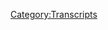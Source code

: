 {{DEFAULTSORT:
    #_TRANSCRIPT_0615:November 8, 2021?
}}{{Transcript
    | title         = [[615: November 8, 2021?]]
    | caption       = [https://knowledgefight.libsyn.com/615-november-8-2021 Listen to this episode on Libsyn]
    | episodeNumber = [[615: November 8, 2021?|615]]
    | length        = 01:38:25
}}

{{MessageBox
    | header     = Warning: Bot Generated Content
    | text       = This transcript was automatically generated by transcription software and likely contains many mistakes and misattributions. Please check the audio for definitive quotes, attribution, and context.
    | image      = N3yvass4myg91.webp
    | imagewidth = 50px
    | id         = warning
}}

{{TranscriptBlock
    | name      = Unknown Speaker
    | timestamp = 00:00:00.000
    | text      = N-N-N-N-N-N-N-Knowledge Fight
}}

{{TranscriptBlock
    | name      = Unknown Speaker
    | timestamp = 00:00:12.960
    | text      = Damn and Jordan, I am sweating
}}

{{TranscriptBlock
    | name      = Unknown Speaker
    | timestamp = 00:00:18.039
    | text      = knowledgefight.com, it's time to pray
}}

{{TranscriptBlock
    | name      = Unknown Speaker
    | timestamp = 00:00:21.399
    | text      = I have great respect for knowledgefight
}}

{{TranscriptBlock
    | name      = Unknown Speaker
    | timestamp = 00:00:23.879
    | text      = knowledgefight
}}

{{TranscriptBlock
    | name      = Unknown Speaker
    | timestamp = 00:00:25.199
    | text      = I'm sick of them posing as if they're the good guys
}}

{{TranscriptBlock
    | name      = Unknown Speaker
    | timestamp = 00:00:27.440
    | text      = saying we are the bad guys, knowledgefight
}}

{{TranscriptBlock
    | name      = Unknown Speaker
    | timestamp = 00:00:30.000
    | text      = Damn and Jordan, knowledgefight
}}

{{TranscriptBlock
    | name      = Unknown Speaker
    | timestamp = 00:00:32.159
    | text      = Red Alert, Red Alert, Red Alert
}}

{{TranscriptBlock
    | name      = Unknown Speaker
    | timestamp = 00:00:34.960
    | text      = Need, I need money
}}

{{TranscriptBlock
    | name      = Unknown Speaker
    | timestamp = 00:00:36.399
    | text      = Red Alert, Red Alert, Red Alert
}}

{{TranscriptBlock
    | name      = Unknown Speaker
    | timestamp = 00:00:39.280
    | text      = Andy and Kansas, Andy and Kansas
}}

{{TranscriptBlock
    | name      = Unknown Speaker
    | timestamp = 00:00:42.159
    | text      = Stop it, Andy and Kansas, Andy and Kansas
}}

{{TranscriptBlock
    | name      = Unknown Speaker
    | timestamp = 00:00:44.640
    | text      = It's time to pray
}}

{{TranscriptBlock
    | name      = Unknown Speaker
    | timestamp = 00:00:47.039
    | text      = Andy and Kansas, you're on the air, thanks for holding us
}}

{{TranscriptBlock
    | name      = Unknown Speaker
    | timestamp = 00:00:49.359
    | text      = Hello Alex, I'm a first-time caller, I'm a huge fan
}}

{{TranscriptBlock
    | name      = Unknown Speaker
    | timestamp = 00:00:51.759
    | text      = I love your world
}}

{{TranscriptBlock
    | name      = Unknown Speaker
    | timestamp = 00:00:52.960
    | text      = knowledgefight
}}

{{TranscriptBlock
    | name      = Unknown Speaker
    | timestamp = 00:00:53.840
    | text      = N-N-N-N-N-N-Knowledgefight.com
}}

{{TranscriptBlock
    | name      = Unknown Speaker
    | timestamp = 00:00:56.960
    | text      = I love you
}}

{{TranscriptBlock
    | name      = Unknown Speaker
    | timestamp = 00:00:58.960
    | text      = Hey everybody, welcome back to Knowledge Fight, I'm Dan
}}

{{TranscriptBlock
    | name      = Unknown Speaker
    | timestamp = 00:01:01.200
    | text      = I'm Jordan
}}

{{TranscriptBlock
    | name      = Unknown Speaker
    | timestamp = 00:01:01.840
    | text      = We're a couple dudes, I'd like to sit around and worship at the altar of Selene
}}

{{TranscriptBlock
    | name      = Unknown Speaker
    | timestamp = 00:01:04.640
    | text      = and talk a little bit about Alex Jones
}}

{{TranscriptBlock
    | name      = Unknown Speaker
    | timestamp = 00:01:06.719
    | text      = Oh indeed, we are Dan?
}}

{{TranscriptBlock
    | name      = Unknown Speaker
    | timestamp = 00:01:09.599
    | text      = Yeah
}}

{{TranscriptBlock
    | name      = Unknown Speaker
    | timestamp = 00:01:10.000
    | text      = Dan?
}}

{{TranscriptBlock
    | name      = Unknown Speaker
    | timestamp = 00:01:10.480
    | text      = Jordan
}}

{{TranscriptBlock
    | name      = Unknown Speaker
    | timestamp = 00:01:10.959
    | text      = Quick question for you
}}

{{TranscriptBlock
    | name      = Unknown Speaker
    | timestamp = 00:01:11.760
    | text      = What's up?
}}

{{TranscriptBlock
    | name      = Unknown Speaker
    | timestamp = 00:01:12.079
    | text      = What's your bright spot?
}}

{{TranscriptBlock
    | name      = Unknown Speaker
    | timestamp = 00:01:12.719
    | text      = Why don't you go first?
}}

{{TranscriptBlock
    | name      = Unknown Speaker
    | timestamp = 00:01:14.079
    | text      = Well, my bright spot, Dan, and I never thought I would say this
}}

{{TranscriptBlock
    | name      = Unknown Speaker
    | timestamp = 00:01:17.599
    | text      = My bright spot today is the DMV
}}

{{TranscriptBlock
    | name      = Unknown Speaker
    | timestamp = 00:01:20.319
    | text      = Oh wow, you know what, before you tell whatever story you're gonna tell
}}

{{TranscriptBlock
    | name      = Unknown Speaker
    | timestamp = 00:01:23.519
    | text      = I want to say I've always enjoyed going to the DMV in Chicago
}}

{{TranscriptBlock
    | name      = Unknown Speaker
    | timestamp = 00:01:27.120
    | text      = Yes
}}

{{TranscriptBlock
    | name      = Unknown Speaker
    | timestamp = 00:01:27.519
    | text      = When I was in Missouri, it sucked, it was miserable
}}

{{TranscriptBlock
    | name      = Unknown Speaker
    | timestamp = 00:01:30.400
    | text      = but in Chicago, I have had nothing but positive experiences
}}

{{TranscriptBlock
    | name      = Unknown Speaker
    | timestamp = 00:01:33.840
    | text      = I swear to you, the place on diversity
}}

{{TranscriptBlock
    | name      = Unknown Speaker
    | timestamp = 00:01:37.359
    | text      = I had to go get my license renewed
}}

{{TranscriptBlock
    | name      = Unknown Speaker
    | timestamp = 00:01:39.439
    | text      = because it was expired by about a year
}}

{{TranscriptBlock
    | name      = Unknown Speaker
    | timestamp = 00:01:41.519
    | text      = and I had no idea because I was getting all those texts
}}

{{TranscriptBlock
    | name      = Unknown Speaker
    | timestamp = 00:01:44.239
    | text      = you know, the scam text from the DMV where it's like
}}

{{TranscriptBlock
    | name      = Unknown Speaker
    | timestamp = 00:01:46.959
    | text      = your license is expired, you need to
}}

{{TranscriptBlock
    | name      = Unknown Speaker
    | timestamp = 00:01:48.799
    | text      = I got that at the same time that I got the regular text
}}

{{TranscriptBlock
    | name      = Unknown Speaker
    | timestamp = 00:01:51.120
    | text      = It's hard to tell the difference now
}}

{{TranscriptBlock
    | name      = Unknown Speaker
    | timestamp = 00:01:52.959
    | text      = Yeah, yeah, yeah
}}

{{TranscriptBlock
    | name      = Unknown Speaker
    | timestamp = 00:01:53.760
    | text      = And I think that I don't know anybody who keeps up with like
}}

{{TranscriptBlock
    | name      = Unknown Speaker
    | timestamp = 00:01:58.640
    | text      = well, I got three months, you know
}}

{{TranscriptBlock
    | name      = Unknown Speaker
    | timestamp = 00:02:00.959
    | text      = It's something that just kind of goes in the back of your mind
}}

{{TranscriptBlock
    | name      = Unknown Speaker
    | timestamp = 00:02:03.519
    | text      = Yeah, no, you don't find out you need a new license
}}

{{TranscriptBlock
    | name      = Unknown Speaker
    | timestamp = 00:02:05.519
    | text      = until somebody's like, you can't buy that
}}

{{TranscriptBlock
    | name      = Unknown Speaker
    | timestamp = 00:02:08.240
    | text      = You need a valid license
}}

{{TranscriptBlock
    | name      = Unknown Speaker
    | timestamp = 00:02:09.599
    | text      = Yeah
}}

{{TranscriptBlock
    | name      = Unknown Speaker
    | timestamp = 00:02:10.960
    | text      = So the DMV on diversity, I went there
}}

{{TranscriptBlock
    | name      = Unknown Speaker
    | timestamp = 00:02:14.960
    | text      = There was a line out the door
}}

{{TranscriptBlock
    | name      = Unknown Speaker
    | timestamp = 00:02:18.080
    | text      = and I thought we were gonna be there for like two, three hours
}}

{{TranscriptBlock
    | name      = Unknown Speaker
    | timestamp = 00:02:21.919
    | text      = There were people who saw the line and then just left
}}

{{TranscriptBlock
    | name      = Unknown Speaker
    | timestamp = 00:02:25.120
    | text      = They banged it out in 25 minutes
}}

{{TranscriptBlock
    | name      = Unknown Speaker
    | timestamp = 00:02:28.639
    | text      = They got through like 50 people
}}

{{TranscriptBlock
    | name      = Unknown Speaker
    | timestamp = 00:02:31.439
    | text      = and it wasn't just that they were good
}}

{{TranscriptBlock
    | name      = Unknown Speaker
    | timestamp = 00:02:33.599
    | text      = It was that the whole group of people there
}}

{{TranscriptBlock
    | name      = Unknown Speaker
    | timestamp = 00:02:36.240
    | text      = it was a tiny little office
}}

{{TranscriptBlock
    | name      = Unknown Speaker
    | timestamp = 00:02:37.759
    | text      = were working in perfect harmony with each other
}}

{{TranscriptBlock
    | name      = Unknown Speaker
    | timestamp = 00:02:40.319
    | text      = It was bananas to me
}}

{{TranscriptBlock
    | name      = Unknown Speaker
    | timestamp = 00:02:42.319
    | text      = Everybody was having a good time
}}

{{TranscriptBlock
    | name      = Unknown Speaker
    | timestamp = 00:02:43.599
    | text      = Everybody's like, I'm useful
}}

{{TranscriptBlock
    | name      = Unknown Speaker
    | timestamp = 00:02:45.199
    | text      = This is what I'm, I'm just crushing this
}}

{{TranscriptBlock
    | name      = Unknown Speaker
    | timestamp = 00:02:47.599
    | text      = Everybody's smiling and talking to each other
}}

{{TranscriptBlock
    | name      = Unknown Speaker
    | timestamp = 00:02:50.080
    | text      = I talked to three other people who couldn't help
}}

{{TranscriptBlock
    | name      = Unknown Speaker
    | timestamp = 00:02:52.319
    | text      = but be like, this is the best DMV I've ever been to
}}

{{TranscriptBlock
    | name      = Unknown Speaker
    | timestamp = 00:02:54.879
    | text      = Yeah
}}

{{TranscriptBlock
    | name      = Unknown Speaker
    | timestamp = 00:02:55.199
    | text      = It's bananas
}}

{{TranscriptBlock
    | name      = Unknown Speaker
    | timestamp = 00:02:55.919
    | text      = The times I've been there
}}

{{TranscriptBlock
    | name      = Unknown Speaker
    | timestamp = 00:02:57.039
    | text      = they've been pretty pleasant people too
}}

{{TranscriptBlock
    | name      = Unknown Speaker
    | timestamp = 00:02:59.120
    | text      = Like, you know, you all have this like, you know
}}

{{TranscriptBlock
    | name      = Unknown Speaker
    | timestamp = 00:03:01.599
    | text      = character in your head of like grumpy
}}

{{TranscriptBlock
    | name      = Unknown Speaker
    | timestamp = 00:03:03.840
    | text      = Sure
}}

{{TranscriptBlock
    | name      = Unknown Speaker
    | timestamp = 00:03:04.240
    | text      = Mean DMV
}}

{{TranscriptBlock
    | name      = Unknown Speaker
    | timestamp = 00:03:05.120
    | text      = Oh, the Oak Park DMV is a pile of shit
}}

{{TranscriptBlock
    | name      = Unknown Speaker
    | timestamp = 00:03:07.759
    | text      = Yeah, that wasn't my experience here in Chicago
}}

{{TranscriptBlock
    | name      = Unknown Speaker
    | timestamp = 00:03:09.599
    | text      = I don't know
}}

{{TranscriptBlock
    | name      = Unknown Speaker
    | timestamp = 00:03:11.039
    | text      = Good on you, DMV
}}

{{TranscriptBlock
    | name      = Unknown Speaker
    | timestamp = 00:03:11.680
    | text      = It was amazing
}}

{{TranscriptBlock
    | name      = Unknown Speaker
    | timestamp = 00:03:12.240
    | text      = They did a great job
}}

{{TranscriptBlock
    | name      = Unknown Speaker
    | timestamp = 00:03:13.280
    | text      = Real happy for them
}}

{{TranscriptBlock
    | name      = Unknown Speaker
    | timestamp = 00:03:14.240
    | text      = That's awesome
}}

{{TranscriptBlock
    | name      = Unknown Speaker
    | timestamp = 00:03:14.719
    | text      = High marks
}}

{{TranscriptBlock
    | name      = Unknown Speaker
    | timestamp = 00:03:15.360
    | text      = Hooray
}}

{{TranscriptBlock
    | name      = Unknown Speaker
    | timestamp = 00:03:15.840
    | text      = Yeah
}}

{{TranscriptBlock
    | name      = Unknown Speaker
    | timestamp = 00:03:16.560
    | text      = My DMV, my bright spot is, I've got a new desk
}}

{{TranscriptBlock
    | name      = Unknown Speaker
    | timestamp = 00:03:20.800
    | text      = that I'm going to build after we get done recording
}}

{{TranscriptBlock
    | name      = Unknown Speaker
    | timestamp = 00:03:22.879
    | text      = Indeed
}}

{{TranscriptBlock
    | name      = Unknown Speaker
    | timestamp = 00:03:23.439
    | text      = And I'm very excited about that
}}

{{TranscriptBlock
    | name      = Unknown Speaker
    | timestamp = 00:03:25.039
    | text      = I've had this corner desk that came with mismatched wood
}}

{{TranscriptBlock
    | name      = Unknown Speaker
    | timestamp = 00:03:30.159
    | text      = Yep
}}

{{TranscriptBlock
    | name      = Unknown Speaker
    | timestamp = 00:03:30.639
    | text      = So one end of it is sort of a lighter, what would you call it?
}}

{{TranscriptBlock
    | name      = Unknown Speaker
    | timestamp = 00:03:34.479
    | text      = A cream kind of color?
}}

{{TranscriptBlock
    | name      = Unknown Speaker
    | timestamp = 00:03:35.360
    | text      = Yeah, I would say a little, a little taupe kind of color
}}

{{TranscriptBlock
    | name      = Unknown Speaker
    | timestamp = 00:03:38.400
    | text      = And then the other side is like a grayish brown
}}

{{TranscriptBlock
    | name      = Unknown Speaker
    | timestamp = 00:03:41.199
    | text      = Yes
}}

{{TranscriptBlock
    | name      = Unknown Speaker
    | timestamp = 00:03:41.599
    | text      = It's stupid
}}

{{TranscriptBlock
    | name      = Unknown Speaker
    | timestamp = 00:03:42.879
    | text      = I tried to get the, like replaced
}}

{{TranscriptBlock
    | name      = Unknown Speaker
    | timestamp = 00:03:45.199
    | text      = and they sent me the wrong one again
}}

{{TranscriptBlock
    | name      = Unknown Speaker
    | timestamp = 00:03:46.719
    | text      = Yeah, it looks a little bit like one of those red cars with a blue door
}}

{{TranscriptBlock
    | name      = Unknown Speaker
    | timestamp = 00:03:50.240
    | text      = Yeah, I've had this desk forever and I'm excited to throw it out
}}

{{TranscriptBlock
    | name      = Unknown Speaker
    | timestamp = 00:03:55.120
    | text      = and start fresh remodeling the office
}}

{{TranscriptBlock
    | name      = Unknown Speaker
    | timestamp = 00:03:58.080
    | text      = So I'm very excited about that
}}

{{TranscriptBlock
    | name      = Unknown Speaker
    | timestamp = 00:03:59.120
    | text      = It is the end of the era
}}

{{TranscriptBlock
    | name      = Unknown Speaker
    | timestamp = 00:03:59.520
    | text      = The desk has been with us since day one
}}

{{TranscriptBlock
    | name      = Unknown Speaker
    | timestamp = 00:04:02.080
    | text      = Yep
}}

{{TranscriptBlock
    | name      = Unknown Speaker
    | timestamp = 00:04:02.319
    | text      = Yep
}}

{{TranscriptBlock
    | name      = Unknown Speaker
    | timestamp = 00:04:02.800
    | text      = We'll miss you desk
}}

{{TranscriptBlock
    | name      = Unknown Speaker
    | timestamp = 00:04:03.919
    | text      = Not really
}}

{{TranscriptBlock
    | name      = Unknown Speaker
    | timestamp = 00:04:04.319
    | text      = Not much
}}

{{TranscriptBlock
    | name      = Unknown Speaker
    | timestamp = 00:04:04.879
    | text      = Nope
}}

{{TranscriptBlock
    | name      = Unknown Speaker
    | timestamp = 00:04:06.400
    | text      = So Jordan, today we have an interesting episode to go over
}}

{{TranscriptBlock
    | name      = Unknown Speaker
    | timestamp = 00:04:08.800
    | text      = Oh yeah
}}

{{TranscriptBlock
    | name      = Unknown Speaker
    | timestamp = 00:04:09.120
    | text      = I know that on our last episode I promised that we were going to talk about Alex Jones's response
}}

{{TranscriptBlock
    | name      = Unknown Speaker
    | timestamp = 00:04:14.319
    | text      = to Tucker Carlson's docuseries
}}

{{TranscriptBlock
    | name      = Unknown Speaker
    | timestamp = 00:04:17.920
    | text      = Sure
}}

{{TranscriptBlock
    | name      = Unknown Speaker
    | timestamp = 00:04:18.319
    | text      = But you know what, I kind of got to thinking about it
}}

{{TranscriptBlock
    | name      = Unknown Speaker
    | timestamp = 00:04:20.240
    | text      = I'm like, why?
}}

{{TranscriptBlock
    | name      = Unknown Speaker
    | timestamp = 00:04:21.519
    | text      = We know what he said
}}

{{TranscriptBlock
    | name      = Unknown Speaker
    | timestamp = 00:04:22.480
    | text      = Yeah
}}

{{TranscriptBlock
    | name      = Unknown Speaker
    | timestamp = 00:04:22.879
    | text      = He said he loves it
}}

{{TranscriptBlock
    | name      = Unknown Speaker
    | timestamp = 00:04:24.000
    | text      = Yeah, he's the best
}}

{{TranscriptBlock
    | name      = Unknown Speaker
    | timestamp = 00:04:25.199
    | text      = He's the greatest thing anybody's ever seen
}}

{{TranscriptBlock
    | name      = Unknown Speaker
    | timestamp = 00:04:26.560
    | text      = And it's all just, he made this possible
}}

{{TranscriptBlock
    | name      = Unknown Speaker
    | timestamp = 00:04:28.959
    | text      = Tells the truth, it's all because of Alex
}}

{{TranscriptBlock
    | name      = Unknown Speaker
    | timestamp = 00:04:30.959
    | text      = So instead what we're going to do is we're going to look at the present
}}

{{TranscriptBlock
    | name      = Unknown Speaker
    | timestamp = 00:04:33.600
    | text      = We're going to jump forward
}}

{{TranscriptBlock
    | name      = Unknown Speaker
    | timestamp = 00:04:34.560
    | text      = We're going to be talking about November 8th, 2021 Blackjack
}}

{{TranscriptBlock
    | name      = Unknown Speaker
    | timestamp = 00:04:37.360
    | text      = Oh, I didn't even come close to that
}}

{{TranscriptBlock
    | name      = Unknown Speaker
    | timestamp = 00:04:39.040
    | text      = Nope
}}

{{TranscriptBlock
    | name      = Unknown Speaker
    | timestamp = 00:04:39.920
    | text      = So I'm excited about that
}}

{{TranscriptBlock
    | name      = Unknown Speaker
    | timestamp = 00:04:41.120
    | text      = But before we get down to business, let's take a little moment to say thank you
}}

{{TranscriptBlock
    | name      = Unknown Speaker
    | timestamp = 00:04:44.240
    | text      = and hello to some new wonks
}}

{{TranscriptBlock
    | name      = Unknown Speaker
    | timestamp = 00:04:45.439
    | text      = Oh that's a great idea
}}

{{TranscriptBlock
    | name      = Unknown Speaker
    | timestamp = 00:04:46.319
    | text      = So first, uh, Light Switch Raives
}}

{{TranscriptBlock
    | name      = Unknown Speaker
    | timestamp = 00:04:48.480
    | text      = Thank you so much
}}

{{TranscriptBlock
    | name      = Unknown Speaker
    | timestamp = 00:04:49.040
    | text      = You are now policy wonk
}}

{{TranscriptBlock
    | name      = Unknown Speaker
    | timestamp = 00:04:50.319
    | text      = I'm a policy wonk
}}

{{TranscriptBlock
    | name      = Unknown Speaker
    | timestamp = 00:04:51.199
    | text      = Thank you
}}

{{TranscriptBlock
    | name      = Unknown Speaker
    | timestamp = 00:04:51.839
    | text      = Thank you
}}

{{TranscriptBlock
    | name      = Unknown Speaker
    | timestamp = 00:04:52.399
    | text      = Next, Levi
}}

{{TranscriptBlock
    | name      = Unknown Speaker
    | timestamp = 00:04:53.279
    | text      = Thank you so much
}}

{{TranscriptBlock
    | name      = Unknown Speaker
    | timestamp = 00:04:53.839
    | text      = You are now a policy wonk
}}

{{TranscriptBlock
    | name      = Unknown Speaker
    | timestamp = 00:04:55.519
    | text      = I'm a policy wonk
}}

{{TranscriptBlock
    | name      = Unknown Speaker
    | timestamp = 00:04:56.480
    | text      = Thanks, Levi
}}

{{TranscriptBlock
    | name      = Unknown Speaker
    | timestamp = 00:04:57.360
    | text      = Thank you
}}

{{TranscriptBlock
    | name      = Unknown Speaker
    | timestamp = 00:04:57.839
    | text      = Next, Ella
}}

{{TranscriptBlock
    | name      = Unknown Speaker
    | timestamp = 00:04:58.720
    | text      = Thank you so much
}}

{{TranscriptBlock
    | name      = Unknown Speaker
    | timestamp = 00:04:59.439
    | text      = You are now a policy wonk
}}

{{TranscriptBlock
    | name      = Unknown Speaker
    | timestamp = 00:05:00.879
    | text      = I'm a policy wonk
}}

{{TranscriptBlock
    | name      = Unknown Speaker
    | timestamp = 00:05:01.839
    | text      = Thank you
}}

{{TranscriptBlock
    | name      = Unknown Speaker
    | timestamp = 00:05:02.240
    | text      = Ella
}}

{{TranscriptBlock
    | name      = Unknown Speaker
    | timestamp = 00:05:02.639
    | text      = Thank you
}}

{{TranscriptBlock
    | name      = Unknown Speaker
    | timestamp = 00:05:03.279
    | text      = Next, Wyatt
}}

{{TranscriptBlock
    | name      = Unknown Speaker
    | timestamp = 00:05:04.160
    | text      = Thank you so much
}}

{{TranscriptBlock
    | name      = Unknown Speaker
    | timestamp = 00:05:04.879
    | text      = You are now a policy wonk
}}

{{TranscriptBlock
    | name      = Unknown Speaker
    | timestamp = 00:05:06.000
    | text      = I'm a policy wonk
}}

{{TranscriptBlock
    | name      = Unknown Speaker
    | timestamp = 00:05:07.040
    | text      = Thanks, Wyatt
}}

{{TranscriptBlock
    | name      = Unknown Speaker
    | timestamp = 00:05:07.759
    | text      = Thank you
}}

{{TranscriptBlock
    | name      = Unknown Speaker
    | timestamp = 00:05:08.240
    | text      = And finally, Jordan
}}

{{TranscriptBlock
    | name      = Unknown Speaker
    | timestamp = 00:05:09.759
    | text      = We got a technocrat in the mix
}}

{{TranscriptBlock
    | name      = Unknown Speaker
    | timestamp = 00:05:11.199
    | text      = Okay
}}

{{TranscriptBlock
    | name      = Unknown Speaker
    | timestamp = 00:05:12.000
    | text      = Say hello and thank you to a technocrat
}}

{{TranscriptBlock
    | name      = Unknown Speaker
    | timestamp = 00:05:13.759
    | text      = Alright.
}}

{{TranscriptBlock
    | name      = Unknown Speaker
    | timestamp = 00:05:14.759
    | text      = This is WWJDD equals what would Jordan and Dan do.
}}

{{TranscriptBlock
    | name      = Unknown Speaker
    | timestamp = 00:05:20.639
    | text      = Don't live by that advice, but thank you so much, you are now a technocrat.
}}

{{TranscriptBlock
    | name      = Unknown Speaker
    | timestamp = 00:05:24.379
    | text      = I'm a policy wonk.
}}

{{TranscriptBlock
    | name      = Unknown Speaker
    | timestamp = 00:05:25.379
    | text      = Crikey, mate, that's fantastic.
}}

{{TranscriptBlock
    | name      = Unknown Speaker
    | timestamp = 00:05:26.379
    | text      = Have yourself a brew.
}}

{{TranscriptBlock
    | name      = Unknown Speaker
    | timestamp = 00:05:27.379
    | text      = How's your 401k doing, bro?
}}

{{TranscriptBlock
    | name      = Unknown Speaker
    | timestamp = 00:05:28.379
    | text      = Alright, we gotta go full tilt boogie on this, Watson, alright?
}}

{{TranscriptBlock
    | name      = Unknown Speaker
    | timestamp = 00:05:32.379
    | text      = Let's just get down to business.
}}

{{TranscriptBlock
    | name      = Unknown Speaker
    | timestamp = 00:05:34.259
    | text      = We ain't making that money off that heroin.
}}

{{TranscriptBlock
    | name      = Unknown Speaker
    | timestamp = 00:05:36.319
    | text      = Why you pimps so good?
}}

{{TranscriptBlock
    | name      = Unknown Speaker
    | timestamp = 00:05:38.259
    | text      = My neck is freakishly large.
}}

{{TranscriptBlock
    | name      = Unknown Speaker
    | timestamp = 00:05:39.899
    | text      = I declare info war on you.
}}

{{TranscriptBlock
    | name      = Unknown Speaker
    | timestamp = 00:05:42.699
    | text      = Thank you so much.
}}

{{TranscriptBlock
    | name      = Unknown Speaker
    | timestamp = 00:05:43.699
    | text      = Yes!
}}

{{TranscriptBlock
    | name      = Unknown Speaker
    | timestamp = 00:05:44.699
    | text      = Thank you very much!
}}

{{TranscriptBlock
    | name      = Unknown Speaker
    | timestamp = 00:05:46.300
    | text      = And I wanted to say one quick thing before we get into the episode, and that is that
}}

{{TranscriptBlock
    | name      = Unknown Speaker
    | timestamp = 00:05:51.339
    | text      = I got some feedback on our last episode, the Tucker Carlson one, about using names of protesters.
}}

{{TranscriptBlock
    | name      = Unknown Speaker
    | timestamp = 00:06:00.060
    | text      = When I was making illustrations of people who have been arrested who were left-wing
}}

{{TranscriptBlock
    | name      = Unknown Speaker
    | timestamp = 00:06:03.860
    | text      = protesters.
}}

{{TranscriptBlock
    | name      = Unknown Speaker
    | timestamp = 00:06:04.860
    | text      = Right.
}}

{{TranscriptBlock
    | name      = Unknown Speaker
    | timestamp = 00:06:05.860
    | text      = And I want to say thank you to the person who pointed this out on Twitter, and that
}}

{{TranscriptBlock
    | name      = Unknown Speaker
    | timestamp = 00:06:09.819
    | text      = I didn't need to.
}}

{{TranscriptBlock
    | name      = Unknown Speaker
    | timestamp = 00:06:12.540
    | text      = I reflected on it a little bit, and the statistics that we talked about really do make the same
}}

{{TranscriptBlock
    | name      = Unknown Speaker
    | timestamp = 00:06:17.139
    | text      = point, and I didn't realize it was a bit of a blind spot, and the reason I'm calling this
}}

{{TranscriptBlock
    | name      = Unknown Speaker
    | timestamp = 00:06:21.379
    | text      = out is because I went back and I cut that out of the episode and reposted it.
}}

{{TranscriptBlock
    | name      = Unknown Speaker
    | timestamp = 00:06:25.420
    | text      = So that's not in the episode now, but it was, and in case anybody was curious about that
}}

{{TranscriptBlock
    | name      = Unknown Speaker
    | timestamp = 00:06:31.379
    | text      = or whatever.
}}

{{TranscriptBlock
    | name      = Unknown Speaker
    | timestamp = 00:06:32.379
    | text      = Yeah.
}}

{{TranscriptBlock
    | name      = Unknown Speaker
    | timestamp = 00:06:33.379
    | text      = And, you know.
}}

{{TranscriptBlock
    | name      = Unknown Speaker
    | timestamp = 00:06:34.379
    | text      = It wasn't removed secretly.
}}

{{TranscriptBlock
    | name      = Unknown Speaker
    | timestamp = 00:06:35.379
    | text      = It's a correction.
}}

{{TranscriptBlock
    | name      = Unknown Speaker
    | timestamp = 00:06:36.379
    | text      = Yeah, and, you know, try and do a little better in the future of being aware of that.
}}

{{TranscriptBlock
    | name      = Unknown Speaker
    | timestamp = 00:06:40.259
    | text      = Yes.
}}

{{TranscriptBlock
    | name      = Unknown Speaker
    | timestamp = 00:06:41.259
    | text      = It's a bit of a, I was caught up in the idea of like, if I point out these specifics, then
}}

{{TranscriptBlock
    | name      = Unknown Speaker
    | timestamp = 00:06:46.980
    | text      = it really helps drive home the point.
}}

{{TranscriptBlock
    | name      = Unknown Speaker
    | timestamp = 00:06:49.300
    | text      = Right.
}}

{{TranscriptBlock
    | name      = Unknown Speaker
    | timestamp = 00:06:50.300
    | text      = And that's not accurate.
}}

{{TranscriptBlock
    | name      = Unknown Speaker
    | timestamp = 00:06:51.300
    | text      = In a neutral reality, that is totally fine.
}}

{{TranscriptBlock
    | name      = Unknown Speaker
    | timestamp = 00:06:55.100
    | text      = In the current reality, you can't, yeah.
}}

{{TranscriptBlock
    | name      = Unknown Speaker
    | timestamp = 00:06:58.660
    | text      = So anyway, that's that.
}}

{{TranscriptBlock
    | name      = Unknown Speaker
    | timestamp = 00:06:59.660
    | text      = That's out of the way.
}}

{{TranscriptBlock
    | name      = Unknown Speaker
    | timestamp = 00:07:01.100
    | text      = So Jordan, we're going to start here on November 8th, and I can't tell you how much.
}}

{{TranscriptBlock
    | name      = Unknown Speaker
    | timestamp = 00:07:05.180
    | text      = I'm excited to talk about the present day, Alex talking about some important business,
}}

{{TranscriptBlock
    | name      = Unknown Speaker
    | timestamp = 00:07:10.860
    | text      = and so here is where Alex's head is at on this day.
}}

{{TranscriptBlock
    | name      = Unknown Speaker
    | timestamp = 00:07:15.139
    | text      = Big exclusive news, ladies and gentlemen.
}}

{{TranscriptBlock
    | name      = Unknown Speaker
    | timestamp = 00:07:20.100
    | text      = I saw this last week and I thought maybe he's just taking an unplanned vacation.
}}

{{TranscriptBlock
    | name      = Unknown Speaker
    | timestamp = 00:07:24.939
    | text      = We're going to sit back and wait and see what happens.
}}

{{TranscriptBlock
    | name      = Unknown Speaker
    | timestamp = 00:07:26.899
    | text      = Then on Friday, it came out that he had reportedly gotten sick after the third Pfizer shot because
}}

{{TranscriptBlock
    | name      = Unknown Speaker
    | timestamp = 00:07:33.379
    | text      = he's a good little globalist and took his third round.
}}

{{TranscriptBlock
    | name      = Unknown Speaker
    | timestamp = 00:07:39.000
    | text      = And that's when the scientists and experts tell you that the real side effects kick in
}}

{{TranscriptBlock
    | name      = Unknown Speaker
    | timestamp = 00:07:42.980
    | text      = pretty much guaranteed.
}}

{{TranscriptBlock
    | name      = Unknown Speaker
    | timestamp = 00:07:45.300
    | text      = And we have a lot of different sources, A, in Hollywood, but also in law enforcement.
}}

{{TranscriptBlock
    | name      = Unknown Speaker
    | timestamp = 00:07:53.899
    | text      = And they have reached out to us.
}}

{{TranscriptBlock
    | name      = Unknown Speaker
    | timestamp = 00:07:56.100
    | text      = OK, I can't do the show.
}}

{{TranscriptBlock
    | name      = Unknown Speaker
    | timestamp = 00:07:58.220
    | text      = There's too many people in here.
}}

{{TranscriptBlock
    | name      = Unknown Speaker
    | timestamp = 00:08:00.220
    | text      = Go to rebroadcast.
}}

{{TranscriptBlock
    | name      = Unknown Speaker
    | timestamp = 00:08:02.220
    | text      = God.
}}

{{TranscriptBlock
    | name      = Unknown Speaker
    | timestamp = 00:08:03.220
    | text      = La, la, la.
}}

{{TranscriptBlock
    | name      = Unknown Speaker
    | timestamp = 00:08:09.420
    | text      = How's he doing?
}}

{{TranscriptBlock
    | name      = Unknown Speaker
    | timestamp = 00:08:12.420
    | text      = Two months later FDA approved everybody who's 18 and over who got Jane Jada.
}}

{{TranscriptBlock
    | name      = Unknown Speaker
    | timestamp = 00:08:19.660
    | text      = Well, I guess we can't.
}}

{{TranscriptBlock
    | name      = Unknown Speaker
    | timestamp = 00:08:21.019
    | text      = That doesn't sound like Alex.
}}

{{TranscriptBlock
    | name      = Unknown Speaker
    | timestamp = 00:08:23.019
    | text      = I guess we can't do an episode about the ape.
}}

{{TranscriptBlock
    | name      = Unknown Speaker
    | timestamp = 00:08:25.459
    | text      = He just stormed out of.
}}

{{TranscriptBlock
    | name      = Unknown Speaker
    | timestamp = 00:08:28.740
    | text      = Damn it.
}}

{{TranscriptBlock
    | name      = Unknown Speaker
    | timestamp = 00:08:29.899
    | text      = I was really excited to do an episode about the ape.
}}

{{TranscriptBlock
    | name      = Unknown Speaker
    | timestamp = 00:08:32.059
    | text      = We were going to have a great episode about the ape.
}}

{{TranscriptBlock
    | name      = Unknown Speaker
    | timestamp = 00:08:34.220
    | text      = I was expecting us to go three or four hours.
}}

{{TranscriptBlock
    | name      = Unknown Speaker
    | timestamp = 00:08:36.340
    | text      = In fairness, Alex does come back, and it turns out he's talking about Gavin Newsom.
}}

{{TranscriptBlock
    | name      = Unknown Speaker
    | timestamp = 00:08:41.740
    | text      = That's who he's talking about.
}}

{{TranscriptBlock
    | name      = Unknown Speaker
    | timestamp = 00:08:43.460
    | text      = That's the whole thing.
}}

{{TranscriptBlock
    | name      = Unknown Speaker
    | timestamp = 00:08:44.460
    | text      = Yeah, he's talking about Gavin Newsom.
}}

{{TranscriptBlock
    | name      = Unknown Speaker
    | timestamp = 00:08:45.460
    | text      = Oh my God.
}}

{{TranscriptBlock
    | name      = Unknown Speaker
    | timestamp = 00:08:47.659
    | text      = Alex is in a very bad mood, so it looks like everyone's going to die once again.
}}

{{TranscriptBlock
    | name      = Unknown Speaker
    | timestamp = 00:08:51.919
    | text      = But Alex stormed off his show, and so I am going to put him in the corner.
}}

{{TranscriptBlock
    | name      = Unknown Speaker
    | timestamp = 00:08:56.419
    | text      = And I don't know what to do, Jordan.
}}

{{TranscriptBlock
    | name      = Unknown Speaker
    | timestamp = 00:08:57.539
    | text      = I guess you know what we could do.
}}

{{TranscriptBlock
    | name      = Unknown Speaker
    | timestamp = 00:08:59.419
    | text      = What could we do?
}}

{{TranscriptBlock
    | name      = Unknown Speaker
    | timestamp = 00:09:00.419
    | text      = I mean, we talked to Jon Ronson recently.
}}

{{TranscriptBlock
    | name      = Unknown Speaker
    | timestamp = 00:09:04.740
    | text      = We could play that for the people.
}}

{{TranscriptBlock
    | name      = Unknown Speaker
    | timestamp = 00:09:06.899
    | text      = I don't think anybody would want to hear that, Dan.
}}

{{TranscriptBlock
    | name      = Unknown Speaker
    | timestamp = 00:09:09.580
    | text      = That doesn't sound like something interesting at all.
}}

{{TranscriptBlock
    | name      = Unknown Speaker
    | timestamp = 00:09:12.139
    | text      = I'm liking this 80s broadcast we're doing right now.
}}

{{TranscriptBlock
    | name      = Unknown Speaker
    | timestamp = 00:09:14.539
    | text      = I feel like the public would be interested in hearing this.
}}

{{TranscriptBlock
    | name      = Unknown Speaker
    | timestamp = 00:09:17.700
    | text      = I don't think so, buddy.
}}

{{TranscriptBlock
    | name      = Unknown Speaker
    | timestamp = 00:09:18.700
    | text      = I don't think anybody's interested.
}}

{{TranscriptBlock
    | name      = Unknown Speaker
    | timestamp = 00:09:21.059
    | text      = Let me say this real quick.
}}

{{TranscriptBlock
    | name      = Unknown Speaker
    | timestamp = 00:09:22.059
    | text      = I'm glad that that went reasonably smoothly, because as soon as I hit the theme song, I
}}

{{TranscriptBlock
    | name      = Unknown Speaker
    | timestamp = 00:09:27.500
    | text      = realized that I forgot to tell you pretend we're doing a regular episode.
}}

{{TranscriptBlock
    | name      = Unknown Speaker
    | timestamp = 00:09:30.899
    | text      = Nope.
}}

{{TranscriptBlock
    | name      = Unknown Speaker
    | timestamp = 00:09:31.899
    | text      = Your improv skills are fantastic.
}}

{{TranscriptBlock
    | name      = Unknown Speaker
    | timestamp = 00:09:34.059
    | text      = I play off what energy I'm given.
}}

{{TranscriptBlock
    | name      = Unknown Speaker
    | timestamp = 00:09:37.100
    | text      = Yeah, so let's throw it to that.
}}

{{TranscriptBlock
    | name      = Unknown Speaker
    | timestamp = 00:09:39.899
    | text      = We were thrilled to have a conversation with Jon Ronson about some of his experiences with
}}

{{TranscriptBlock
    | name      = Unknown Speaker
    | timestamp = 00:09:45.139
    | text      = Alex and various thoughts and perceptions.
}}

{{TranscriptBlock
    | name      = Unknown Speaker
    | timestamp = 00:09:49.460
    | text      = Could not be cooler.
}}

{{TranscriptBlock
    | name      = Unknown Speaker
    | timestamp = 00:09:50.460
    | text      = Could not be a cooler guy.
}}

{{TranscriptBlock
    | name      = Unknown Speaker
    | timestamp = 00:09:51.820
    | text      = Is awesome to do.
}}

{{TranscriptBlock
    | name      = Unknown Speaker
    | timestamp = 00:09:52.820
    | text      = Yep.
}}

{{TranscriptBlock
    | name      = Unknown Speaker
    | timestamp = 00:09:53.820
    | text      = So enjoy that, and we'll be back on Friday.
}}

{{TranscriptBlock
    | name      = Unknown Speaker
    | timestamp = 00:09:56.500
    | text      = See you then.
}}

{{TranscriptBlock
    | name      = Unknown Speaker
    | timestamp = 00:09:57.500
    | text      = Hey, folks.
}}

{{TranscriptBlock
    | name      = Unknown Speaker
    | timestamp = 00:09:58.500
    | text      = Today, we are thrilled to be joined, having a little conversation with us as the author
}}

{{TranscriptBlock
    | name      = Unknown Speaker
    | timestamp = 00:10:05.059
    | text      = of Them, Adventures with Extremists.
}}

{{TranscriptBlock
    | name      = Unknown Speaker
    | timestamp = 00:10:08.179
    | text      = I've heard of him before.
}}

{{TranscriptBlock
    | name      = Unknown Speaker
    | timestamp = 00:10:09.620
    | text      = Sure, sure.
}}

{{TranscriptBlock
    | name      = Unknown Speaker
    | timestamp = 00:10:10.620
    | text      = The Psychopath Test.
}}

{{TranscriptBlock
    | name      = Unknown Speaker
    | timestamp = 00:10:11.620
    | text      = Another...
}}

{{TranscriptBlock
    | name      = Unknown Speaker
    | timestamp = 00:10:12.620
    | text      = Sure, sure.
}}

{{TranscriptBlock
    | name      = Unknown Speaker
    | timestamp = 00:10:13.620
    | text      = Read that one.
}}

{{TranscriptBlock
    | name      = Unknown Speaker
    | timestamp = 00:10:14.620
    | text      = And then also there's a new podcast that he's got out that people should check out, Things
}}

{{TranscriptBlock
    | name      = Unknown Speaker
    | timestamp = 00:10:18.379
    | text      = Fell Apart.
}}

{{TranscriptBlock
    | name      = Unknown Speaker
    | timestamp = 00:10:19.379
    | text      = Ladies and gentlemen, thank you so much for joining us, Jon Ronson.
}}

{{TranscriptBlock
    | name      = Unknown Speaker
    | timestamp = 00:10:22.740
    | text      = Hello.
}}

{{TranscriptBlock
    | name      = Unknown Speaker
    | timestamp = 00:10:23.740
    | text      = Yeah.
}}

{{TranscriptBlock
    | name      = Unknown Speaker
    | timestamp = 00:10:24.740
    | text      = Hey.
}}

{{TranscriptBlock
    | name      = Unknown Speaker
    | timestamp = 00:10:25.740
    | text      = It's such a delight to be among people who have such an incredible depth of knowledge
}}

{{TranscriptBlock
    | name      = Unknown Speaker
    | timestamp = 00:10:30.879
    | text      = about Alex Jones.
}}

{{TranscriptBlock
    | name      = Unknown Speaker
    | timestamp = 00:10:31.980
    | text      = I like that that is being treated as a social positive, because for me, generally, it's
}}

{{TranscriptBlock
    | name      = Unknown Speaker
    | timestamp = 00:10:37.539
    | text      = like this guy knows too much about Alex Jones.
}}

{{TranscriptBlock
    | name      = Unknown Speaker
    | timestamp = 00:10:39.379
    | text      = I got to get away from him.
}}

{{TranscriptBlock
    | name      = Unknown Speaker
    | timestamp = 00:10:41.700
    | text      = So it's nice that it's helpful.
}}

{{TranscriptBlock
    | name      = Unknown Speaker
    | timestamp = 00:10:44.419
    | text      = Yeah, but there's been times in my life when I've shared that obsession, so I understand
}}

{{TranscriptBlock
    | name      = Unknown Speaker
    | timestamp = 00:10:50.299
    | text      = this.
}}

{{TranscriptBlock
    | name      = Unknown Speaker
    | timestamp = 00:10:51.299
    | text      = Yeah.
}}

{{TranscriptBlock
    | name      = Unknown Speaker
    | timestamp = 00:10:52.299
    | text      = I empathize.
}}

{{TranscriptBlock
    | name      = Unknown Speaker
    | timestamp = 00:10:53.299
    | text      = And you had that series from back in the early 2000s, The Secret Rulers of the World, I believe.
}}

{{TranscriptBlock
    | name      = Unknown Speaker
    | timestamp = 00:11:00.740
    | text      = Right.
}}

{{TranscriptBlock
    | name      = Unknown Speaker
    | timestamp = 00:11:01.740
    | text      = Was that just the one episode?
}}

{{TranscriptBlock
    | name      = Unknown Speaker
    | timestamp = 00:11:02.740
    | text      = I can't remember.
}}

{{TranscriptBlock
    | name      = Unknown Speaker
    | timestamp = 00:11:03.740
    | text      = No, it was a series.
}}

{{TranscriptBlock
    | name      = Unknown Speaker
    | timestamp = 00:11:05.019
    | text      = I was writing a book called Them.
}}

{{TranscriptBlock
    | name      = Unknown Speaker
    | timestamp = 00:11:07.379
    | text      = What happened was I had this brainwave in the mid-90s that I was no sick of growth in
}}

{{TranscriptBlock
    | name      = Unknown Speaker
    | timestamp = 00:11:14.740
    | text      = conspiracy culture and also a relationship between conspiracy culture and extremism.
}}

{{TranscriptBlock
    | name      = Unknown Speaker
    | timestamp = 00:11:20.179
    | text      = Some militant Islamists had talked to me about the secret room and some klansmen.
}}

{{TranscriptBlock
    | name      = Unknown Speaker
    | timestamp = 00:11:27.980
    | text      = So I thought, I want to do something about the rise of conspiracy theories.
}}

{{TranscriptBlock
    | name      = Unknown Speaker
    | timestamp = 00:11:33.539
    | text      = But then I thought, well, that's a really hard thing to do, because most of the time
}}

{{TranscriptBlock
    | name      = Unknown Speaker
    | timestamp = 00:11:36.820
    | text      = they just sit behind their computers.
}}

{{TranscriptBlock
    | name      = Unknown Speaker
    | timestamp = 00:11:40.500
    | text      = They write newsletters.
}}

{{TranscriptBlock
    | name      = Unknown Speaker
    | timestamp = 00:11:41.500
    | text      = Right.
}}

{{TranscriptBlock
    | name      = Unknown Speaker
    | timestamp = 00:11:42.500
    | text      = Yeah.
}}

{{TranscriptBlock
    | name      = Unknown Speaker
    | timestamp = 00:11:43.500
    | text      = So how do you make that interesting?
}}

{{TranscriptBlock
    | name      = Unknown Speaker
    | timestamp = 00:11:46.600
    | text      = And then I had a brainwave, I thought, I know they all believe that the secret room from
}}

{{TranscriptBlock
    | name      = Unknown Speaker
    | timestamp = 00:11:52.299
    | text      = inside which the shadowy Kabbalah secretly ruling the world, I'll hook up with them and
}}

{{TranscriptBlock
    | name      = Unknown Speaker
    | timestamp = 00:11:58.659
    | text      = we'll travel the world looking for the secret room.
}}

{{TranscriptBlock
    | name      = Unknown Speaker
    | timestamp = 00:12:01.259
    | text      = And when we find it, we'll climb up the jade pipes and get in and confront the red-handed
}}

{{TranscriptBlock
    | name      = Unknown Speaker
    | timestamp = 00:12:08.500
    | text      = goog about their covert wickedness.
}}

{{TranscriptBlock
    | name      = Unknown Speaker
    | timestamp = 00:12:12.059
    | text      = Inevitably we will be disappointed when there is no actual room or the room is boring.
}}

{{TranscriptBlock
    | name      = Unknown Speaker
    | timestamp = 00:12:16.500
    | text      = That is like if Ponce de Leon is like, oh, we're going to find this fucking fountain
}}

{{TranscriptBlock
    | name      = Unknown Speaker
    | timestamp = 00:12:22.019
    | text      = of youth on a bat or like to just be spiteful towards his buddies, like, oh, we're going
}}

{{TranscriptBlock
    | name      = Unknown Speaker
    | timestamp = 00:12:27.059
    | text      = to find it.
}}

{{TranscriptBlock
    | name      = Unknown Speaker
    | timestamp = 00:12:28.059
    | text      = Ponce de Leon finds a fountain that keeps you 80 years old forever.
}}

{{TranscriptBlock
    | name      = Unknown Speaker
    | timestamp = 00:12:31.059
    | text      = It's like, well, it's a fountain.
}}

{{TranscriptBlock
    | name      = Unknown Speaker
    | timestamp = 00:12:34.299
    | text      = Well, I remember actually when I first came up with the idea, I was at a party and I was
}}

{{TranscriptBlock
    | name      = Unknown Speaker
    | timestamp = 00:12:39.100
    | text      = talking to a documentary producer and he said, like, what's your next thing?
}}

{{TranscriptBlock
    | name      = Unknown Speaker
    | timestamp = 00:12:43.899
    | text      = And I said, I'm going to write this book and I told him what I just told you.
}}

{{TranscriptBlock
    | name      = Unknown Speaker
    | timestamp = 00:12:47.659
    | text      = And he just looks at me like annoyed, like faintly annoyed and said, but there is no
}}

{{TranscriptBlock
    | name      = Unknown Speaker
    | timestamp = 00:12:54.659
    | text      = secret room.
}}

{{TranscriptBlock
    | name      = Unknown Speaker
    | timestamp = 00:12:55.659
    | text      = And I thought, if I had allowed him to like, you know, get onto my skin, I would never
}}

{{TranscriptBlock
    | name      = Unknown Speaker
    | timestamp = 00:13:03.460
    | text      = have done the journey.
}}

{{TranscriptBlock
    | name      = Unknown Speaker
    | timestamp = 00:13:04.460
    | text      = It was like, it's one of the greatest journeys of my life.
}}

{{TranscriptBlock
    | name      = Unknown Speaker
    | timestamp = 00:13:09.740
    | text      = On one episode of that, you went with Alex Jones to Bohemian Grove, and I'm sure we'll
}}

{{TranscriptBlock
    | name      = Unknown Speaker
    | timestamp = 00:13:14.700
    | text      = get into that a bit, but also in one of the other episodes, you went to Bilderberg, right?
}}

{{TranscriptBlock
    | name      = Unknown Speaker
    | timestamp = 00:13:20.159
    | text      = You went with the Jim Tucker, who's another big friend of Alex Jones's.
}}

{{TranscriptBlock
    | name      = Unknown Speaker
    | timestamp = 00:13:24.980
    | text      = Right.
}}

{{TranscriptBlock
    | name      = Unknown Speaker
    | timestamp = 00:13:25.980
    | text      = Jim Tucker.
}}

{{TranscriptBlock
    | name      = Unknown Speaker
    | timestamp = 00:13:27.240
    | text      = So most of these like militant Islamists and Ku Klux Klan and Sloan who were telling me
}}

{{TranscriptBlock
    | name      = Unknown Speaker
    | timestamp = 00:13:33.740
    | text      = about the secret room, they said it was called the Bilderberg group.
}}

{{TranscriptBlock
    | name      = Unknown Speaker
    | timestamp = 00:13:37.399
    | text      = I kept saying this, and one of them said, and there's a guy in Washington DC, a sports
}}

{{TranscriptBlock
    | name      = Unknown Speaker
    | timestamp = 00:13:41.779
    | text      = reporter who's dedicated his life to tracking down the Bilderberg group.
}}

{{TranscriptBlock
    | name      = Unknown Speaker
    | timestamp = 00:13:46.419
    | text      = You should contact him, his name's Big Jim Tucker.
}}

{{TranscriptBlock
    | name      = Unknown Speaker
    | timestamp = 00:13:49.019
    | text      = So I did, I went to Washington to meet Big Jim Tucker, who said, he said, yeah, you got
}}

{{TranscriptBlock
    | name      = Unknown Speaker
    | timestamp = 00:13:56.460
    | text      = me in a good time.
}}

{{TranscriptBlock
    | name      = Unknown Speaker
    | timestamp = 00:13:58.220
    | text      = My mole inside Bilderberg has told me, well, he was right.
}}

{{TranscriptBlock
    | name      = Unknown Speaker
    | timestamp = 00:14:06.179
    | text      = He was an accountant, he said it was an accountant for one of the people who was going to Bilderberg.
}}

{{TranscriptBlock
    | name      = Unknown Speaker
    | timestamp = 00:14:13.019
    | text      = He said, yeah, I know where they're meeting, they're meeting at the Cesar Park Hotel and
}}

{{TranscriptBlock
    | name      = Unknown Speaker
    | timestamp = 00:14:17.059
    | text      = Golfing Resort in Sintra, Portugal, and I'm going to go over there and get in.
}}

{{TranscriptBlock
    | name      = Unknown Speaker
    | timestamp = 00:14:22.620
    | text      = And I said, can I come?
}}

{{TranscriptBlock
    | name      = Unknown Speaker
    | timestamp = 00:14:25.179
    | text      = And he said, yeah, so we flew to Sintra.
}}

{{TranscriptBlock
    | name      = Unknown Speaker
    | timestamp = 00:14:29.620
    | text      = Yeah.
}}

{{TranscriptBlock
    | name      = Unknown Speaker
    | timestamp = 00:14:30.620
    | text      = It's, I find looking at like Jim Tucker's things that Alex has done, because he's been,
}}

{{TranscriptBlock
    | name      = Unknown Speaker
    | timestamp = 00:14:35.580
    | text      = he was in, I believe, Endgame.
}}

{{TranscriptBlock
    | name      = Unknown Speaker
    | timestamp = 00:14:36.980
    | text      = He was in Endgame.
}}

{{TranscriptBlock
    | name      = Unknown Speaker
    | timestamp = 00:14:37.980
    | text      = Yeah.
}}

{{TranscriptBlock
    | name      = Unknown Speaker
    | timestamp = 00:14:38.980
    | text      = They have a big piece with them going to Bilderberg.
}}

{{TranscriptBlock
    | name      = Unknown Speaker
    | timestamp = 00:14:40.179
    | text      = It seems like, did he let you wear his hat is the only question I have for you.
}}

{{TranscriptBlock
    | name      = Unknown Speaker
    | timestamp = 00:14:44.419
    | text      = It's a great hat.
}}

{{TranscriptBlock
    | name      = Unknown Speaker
    | timestamp = 00:14:45.419
    | text      = You should have taken it.
}}

{{TranscriptBlock
    | name      = Unknown Speaker
    | timestamp = 00:14:46.419
    | text      = He's got 30 more.
}}

{{TranscriptBlock
    | name      = Unknown Speaker
    | timestamp = 00:14:47.419
    | text      = He does have a fantastic hat and his office hat definition blinds.
}}

{{TranscriptBlock
    | name      = Unknown Speaker
    | timestamp = 00:14:52.100
    | text      = That's perfect.
}}

{{TranscriptBlock
    | name      = Unknown Speaker
    | timestamp = 00:14:53.100
    | text      = The chain smokers, you always have that light coming in through the smoke.
}}

{{TranscriptBlock
    | name      = Unknown Speaker
    | timestamp = 00:14:58.659
    | text      = Sorry about that.
}}

{{TranscriptBlock
    | name      = Unknown Speaker
    | timestamp = 00:14:59.659
    | text      = Right.
}}

{{TranscriptBlock
    | name      = Unknown Speaker
    | timestamp = 00:15:00.659
    | text      = Sorry for interrupting your question.
}}

{{TranscriptBlock
    | name      = Unknown Speaker
    | timestamp = 00:15:01.659
    | text      = Yeah, it was, it's amazing that he, and great that he lasted so long, honestly, between
}}

{{TranscriptBlock
    | name      = Unknown Speaker
    | timestamp = 00:15:06.820
    | text      = the time that I met him in DC and the couple of months later, I was going to be sitting
}}

{{TranscriptBlock
    | name      = Unknown Speaker
    | timestamp = 00:15:11.980
    | text      = in Portugal.
}}

{{TranscriptBlock
    | name      = Unknown Speaker
    | timestamp = 00:15:12.980
    | text      = I was just thinking, don't die.
}}

{{TranscriptBlock
    | name      = Unknown Speaker
    | timestamp = 00:15:16.620
    | text      = He was like chain smoking.
}}

{{TranscriptBlock
    | name      = Unknown Speaker
    | timestamp = 00:15:19.299
    | text      = Drunk all the time.
}}

{{TranscriptBlock
    | name      = Unknown Speaker
    | timestamp = 00:15:20.299
    | text      = I don't know if it's a good thing he lasted as long as he did, considering he wrote for
}}

{{TranscriptBlock
    | name      = Unknown Speaker
    | timestamp = 00:15:24.059
    | text      = the Spectator and you know, like that's kind of an antisemitic rag of a publication.
}}

{{TranscriptBlock
    | name      = Unknown Speaker
    | timestamp = 00:15:29.620
    | text      = Well, all of that was an undercurrent that I hadn't, that I didn't know.
}}

{{TranscriptBlock
    | name      = Unknown Speaker
    | timestamp = 00:15:34.500
    | text      = It was the spotlights.
}}

{{TranscriptBlock
    | name      = Unknown Speaker
    | timestamp = 00:15:35.500
    | text      = Yeah.
}}

{{TranscriptBlock
    | name      = Unknown Speaker
    | timestamp = 00:15:36.500
    | text      = Right.
}}

{{TranscriptBlock
    | name      = Unknown Speaker
    | timestamp = 00:15:37.500
    | text      = Yeah.
}}

{{TranscriptBlock
    | name      = Unknown Speaker
    | timestamp = 00:15:38.500
    | text      = Yeah.
}}

{{TranscriptBlock
    | name      = Unknown Speaker
    | timestamp = 00:15:39.500
    | text      = I didn't know that undercurrent.
}}

{{TranscriptBlock
    | name      = Unknown Speaker
    | timestamp = 00:15:40.500
    | text      = People have said, I must have known him and I'm being so naive, but actually when I knew
}}

{{TranscriptBlock
    | name      = Unknown Speaker
    | timestamp = 00:15:48.299
    | text      = I was going to go with this guy to Portugal and we were going to try and sneak into the
}}

{{TranscriptBlock
    | name      = Unknown Speaker
    | timestamp = 00:15:54.080
    | text      = secret meeting of the secret rulers of the world, I thought, you know what, I'm not going
}}

{{TranscriptBlock
    | name      = Unknown Speaker
    | timestamp = 00:15:58.740
    | text      = to do any research.
}}

{{TranscriptBlock
    | name      = Unknown Speaker
    | timestamp = 00:16:00.539
    | text      = I'm just going to like, go, I don't want to find out what Bilderberg is.
}}

{{TranscriptBlock
    | name      = Unknown Speaker
    | timestamp = 00:16:03.899
    | text      = I want to know the mystery of it, so I just went along with it.
}}

{{TranscriptBlock
    | name      = Unknown Speaker
    | timestamp = 00:16:07.740
    | text      = I think that's probably a better way to approach it.
}}

{{TranscriptBlock
    | name      = Unknown Speaker
    | timestamp = 00:16:09.740
    | text      = I think that probably gives you an ability to not bias yourself at a time with like a
}}

{{TranscriptBlock
    | name      = Unknown Speaker
    | timestamp = 00:16:15.580
    | text      = decision that this is stupid and the person I'm going with is a monster.
}}

{{TranscriptBlock
    | name      = Unknown Speaker
    | timestamp = 00:16:19.059
    | text      = Hey, let's face it.
}}

{{TranscriptBlock
    | name      = Unknown Speaker
    | timestamp = 00:16:20.100
    | text      = We might find this fucking secret room.
}}

{{TranscriptBlock
    | name      = Unknown Speaker
    | timestamp = 00:16:22.440
    | text      = Who knows?
}}

{{TranscriptBlock
    | name      = Unknown Speaker
    | timestamp = 00:16:23.440
    | text      = What if we did?
}}

{{TranscriptBlock
    | name      = Unknown Speaker
    | timestamp = 00:16:24.440
    | text      = Exactly.
}}

{{TranscriptBlock
    | name      = Unknown Speaker
    | timestamp = 00:16:25.440
    | text      = Yeah.
}}

{{TranscriptBlock
    | name      = Unknown Speaker
    | timestamp = 00:16:26.440
    | text      = Because the guys don't figure it all out before they go on it.
}}

{{TranscriptBlock
    | name      = Unknown Speaker
    | timestamp = 00:16:32.100
    | text      = The Scooby-Doo people.
}}

{{TranscriptBlock
    | name      = Unknown Speaker
    | timestamp = 00:16:33.100
    | text      = That's why I was taking my inspiration.
}}

{{TranscriptBlock
    | name      = Unknown Speaker
    | timestamp = 00:16:38.919
    | text      = Maybe it's a ghost.
}}

{{TranscriptBlock
    | name      = Unknown Speaker
    | timestamp = 00:16:39.919
    | text      = Maybe it's a guy in a mask.
}}

{{TranscriptBlock
    | name      = Unknown Speaker
    | timestamp = 00:16:40.919
    | text      = I have a hard time writing a screenplay right now about a journalist and a Nazi going to
}}

{{TranscriptBlock
    | name      = Unknown Speaker
    | timestamp = 00:16:45.860
    | text      = find gold or something like that.
}}

{{TranscriptBlock
    | name      = Unknown Speaker
    | timestamp = 00:16:49.340
    | text      = That's what's going on here.
}}

{{TranscriptBlock
    | name      = Unknown Speaker
    | timestamp = 00:16:51.539
    | text      = Yeah.
}}

{{TranscriptBlock
    | name      = Unknown Speaker
    | timestamp = 00:16:52.539
    | text      = Yeah.
}}

{{TranscriptBlock
    | name      = Unknown Speaker
    | timestamp = 00:16:53.539
    | text      = So, we never ended up infiltrating the Bilderberg Group because we were chased away by the henchmen.
}}

{{TranscriptBlock
    | name      = Unknown Speaker
    | timestamp = 00:17:00.940
    | text      = Sure.
}}

{{TranscriptBlock
    | name      = Unknown Speaker
    | timestamp = 00:17:01.940
    | text      = I remember that clip from that episode that was very high tension.
}}

{{TranscriptBlock
    | name      = Unknown Speaker
    | timestamp = 00:17:06.940
    | text      = Yeah.
}}

{{TranscriptBlock
    | name      = Unknown Speaker
    | timestamp = 00:17:07.940
    | text      = It was a facetious clip.
}}

{{TranscriptBlock
    | name      = Unknown Speaker
    | timestamp = 00:17:09.940
    | text      = No, I'll tell you, it was a lot more high tension.
}}

{{TranscriptBlock
    | name      = Unknown Speaker
    | timestamp = 00:17:12.539
    | text      = In the book, in them, I really captured the horror of it.
}}

{{TranscriptBlock
    | name      = Unknown Speaker
    | timestamp = 00:17:16.740
    | text      = The footage doesn't do justice to the horror that was going on inside my head.
}}

{{TranscriptBlock
    | name      = Unknown Speaker
    | timestamp = 00:17:21.779
    | text      = I mean, a chase ensued.
}}

{{TranscriptBlock
    | name      = Unknown Speaker
    | timestamp = 00:17:23.779
    | text      = I left the Bilderberg Group to get a chase ensued.
}}

{{TranscriptBlock
    | name      = Unknown Speaker
    | timestamp = 00:17:26.099
    | text      = I was being chased.
}}

{{TranscriptBlock
    | name      = Unknown Speaker
    | timestamp = 00:17:27.099
    | text      = Now, initially, I was going 30 miles an hour and so was he.
}}

{{TranscriptBlock
    | name      = Unknown Speaker
    | timestamp = 00:17:30.500
    | text      = But I tell you what, if I'd gone faster, he'd have gone faster.
}}

{{TranscriptBlock
    | name      = Unknown Speaker
    | timestamp = 00:17:33.900
    | text      = That's more of a tale than a chase, so, you know, I mean, if we're going to get it right,
}}

{{TranscriptBlock
    | name      = Unknown Speaker
    | timestamp = 00:17:38.460
    | text      = that's all.
}}

{{TranscriptBlock
    | name      = Unknown Speaker
    | timestamp = 00:17:39.460
    | text      = Yeah.
}}

{{TranscriptBlock
    | name      = Unknown Speaker
    | timestamp = 00:17:40.460
    | text      = But I started, but what I don't say in the documentary, because we just didn't capture
}}

{{TranscriptBlock
    | name      = Unknown Speaker
    | timestamp = 00:17:44.940
    | text      = it, but I detail in that, is I phoned the British Embassy and I said, I'm being, I'm
}}

{{TranscriptBlock
    | name      = Unknown Speaker
    | timestamp = 00:17:50.579
    | text      = a journalist.
}}

{{TranscriptBlock
    | name      = Unknown Speaker
    | timestamp = 00:17:52.539
    | text      = I'm being tailed right now by a lancier belonging to the Bilderberg Group.
}}

{{TranscriptBlock
    | name      = Unknown Speaker
    | timestamp = 00:17:58.019
    | text      = And she went, go on.
}}

{{TranscriptBlock
    | name      = Unknown Speaker
    | timestamp = 00:18:07.299
    | text      = So she's, at one point she said to me, the good news is if you know you're being followed,
}}

{{TranscriptBlock
    | name      = Unknown Speaker
    | timestamp = 00:18:14.140
    | text      = they're probably just trying to intimidate you and the dangerous ones are the ones you
}}

{{TranscriptBlock
    | name      = Unknown Speaker
    | timestamp = 00:18:17.859
    | text      = don't know are following you.
}}

{{TranscriptBlock
    | name      = Unknown Speaker
    | timestamp = 00:18:19.859
    | text      = And I thought, well, she's wise.
}}

{{TranscriptBlock
    | name      = Unknown Speaker
    | timestamp = 00:18:23.700
    | text      = I thought, A, this is the British Embassy in Portugal.
}}

{{TranscriptBlock
    | name      = Unknown Speaker
    | timestamp = 00:18:27.299
    | text      = Like it didn't strike me as Tinker Tail or something, and B, I thought, what if, what
}}

{{TranscriptBlock
    | name      = Unknown Speaker
    | timestamp = 00:18:35.579
    | text      = if they are the dangerous ones and I just happen to be naturally good at spotting them?
}}

{{TranscriptBlock
    | name      = Unknown Speaker
    | timestamp = 00:18:41.500
    | text      = Or what if the dangerous ones know that you'll think that they're not dangerous if you know
}}

{{TranscriptBlock
    | name      = Unknown Speaker
    | timestamp = 00:18:45.420
    | text      = they're following you?
}}

{{TranscriptBlock
    | name      = Unknown Speaker
    | timestamp = 00:18:46.579
    | text      = Hanging out with someone like Jim Tucker will probably introduce that level of paranoia.
}}

{{TranscriptBlock
    | name      = Unknown Speaker
    | timestamp = 00:18:52.660
    | text      = All right, John, your name is Terence.
}}

{{TranscriptBlock
    | name      = Unknown Speaker
    | timestamp = 00:18:54.380
    | text      = You need to get to the airport in 30 seconds.
}}

{{TranscriptBlock
    | name      = Unknown Speaker
    | timestamp = 00:18:56.339
    | text      = You're going to be gone for a long time.
}}

{{TranscriptBlock
    | name      = Unknown Speaker
    | timestamp = 00:18:57.859
    | text      = Your old life is over.
}}

{{TranscriptBlock
    | name      = Unknown Speaker
    | timestamp = 00:18:59.859
    | text      = I'll tell you what, I was so scared.
}}

{{TranscriptBlock
    | name      = Unknown Speaker
    | timestamp = 00:19:03.900
    | text      = I was willing to abandon the mission entirely and just drive back to England.
}}

{{TranscriptBlock
    | name      = Unknown Speaker
    | timestamp = 00:19:08.940
    | text      = You know what?
}}

{{TranscriptBlock
    | name      = Unknown Speaker
    | timestamp = 00:19:09.940
    | text      = I think I was conflating that incident that you had with Jim Tucker and the Alex getting
}}

{{TranscriptBlock
    | name      = Unknown Speaker
    | timestamp = 00:19:15.140
    | text      = tailed in Endgame because he got tailed in Endgame and then it ended up just being someone
}}

{{TranscriptBlock
    | name      = Unknown Speaker
    | timestamp = 00:19:20.819
    | text      = who was going to like Chili's.
}}

{{TranscriptBlock
    | name      = Unknown Speaker
    | timestamp = 00:19:23.619
    | text      = It was not someone tailing him at all.
}}

{{TranscriptBlock
    | name      = Unknown Speaker
    | timestamp = 00:19:25.660
    | text      = I think I mixed those up in my memory.
}}

{{TranscriptBlock
    | name      = Unknown Speaker
    | timestamp = 00:19:28.140
    | text      = Right, right, right.
}}

{{TranscriptBlock
    | name      = Unknown Speaker
    | timestamp = 00:19:29.140
    | text      = Do you remember a time with Alex that he was like in a hotel room and he was like freaking
}}

{{TranscriptBlock
    | name      = Unknown Speaker
    | timestamp = 00:19:34.460
    | text      = out and saying what the phones were about?
}}

{{TranscriptBlock
    | name      = Unknown Speaker
    | timestamp = 00:19:35.980
    | text      = Oh yeah, yeah, yeah.
}}

{{TranscriptBlock
    | name      = Unknown Speaker
    | timestamp = 00:19:36.980
    | text      = They pulled the fire alarm.
}}

{{TranscriptBlock
    | name      = Unknown Speaker
    | timestamp = 00:19:39.740
    | text      = He was reporting from Chantilly, Virginia, I believe, to one of the Bilderberg conferences
}}

{{TranscriptBlock
    | name      = Unknown Speaker
    | timestamp = 00:19:45.660
    | text      = and he was convinced that the globalists had pulled the fire alarm in order to spook him
}}

{{TranscriptBlock
    | name      = Unknown Speaker
    | timestamp = 00:19:52.099
    | text      = and get him out of his hotel room or something and I don't know, I just think someone pulled
}}

{{TranscriptBlock
    | name      = Unknown Speaker
    | timestamp = 00:19:57.740
    | text      = the fire alarm.
}}

{{TranscriptBlock
    | name      = Unknown Speaker
    | timestamp = 00:19:58.740
    | text      = I don't know.
}}

{{TranscriptBlock
    | name      = Unknown Speaker
    | timestamp = 00:19:59.740
    | text      = I would argue it was his crew that pulled the fire alarm because nothing was happening
}}

{{TranscriptBlock
    | name      = Unknown Speaker
    | timestamp = 00:20:02.579
    | text      = in the hotel room.
}}

{{TranscriptBlock
    | name      = Unknown Speaker
    | timestamp = 00:20:03.579
    | text      = Yeah, otherwise it's pretty boring visually just to be like Jim Tucker and a piece of
}}

{{TranscriptBlock
    | name      = Unknown Speaker
    | timestamp = 00:20:10.460
    | text      = paper.
}}

{{TranscriptBlock
    | name      = Unknown Speaker
    | timestamp = 00:20:11.460
    | text      = The first time I met Alex at his home, well the second time, the first time I met him
}}

{{TranscriptBlock
    | name      = Unknown Speaker
    | timestamp = 00:20:16.099
    | text      = was at Waco and then the second time was at his home and there was a guy doing some work
}}

{{TranscriptBlock
    | name      = Unknown Speaker
    | timestamp = 00:20:21.420
    | text      = on the telephone pole outside and Alex, 26 years old, this wasn't like the Alex of today
}}

{{TranscriptBlock
    | name      = Unknown Speaker
    | timestamp = 00:20:29.660
    | text      = but leapt out and said, what are you doing, what are you doing, who sent you here?
}}

{{TranscriptBlock
    | name      = Unknown Speaker
    | timestamp = 00:20:38.339
    | text      = Just going to do a real thorough interrogation of this just worker.
}}

{{TranscriptBlock
    | name      = Unknown Speaker
    | timestamp = 00:20:44.859
    | text      = The late period Clint Eastwood character.
}}

{{TranscriptBlock
    | name      = Unknown Speaker
    | timestamp = 00:20:47.819
    | text      = I'll tell you my favorite, one of those incidents though, I'm jumping forwards, was when we
}}

{{TranscriptBlock
    | name      = Unknown Speaker
    | timestamp = 00:20:55.500
    | text      = were meeting at Bohemian Grove and we checked into the motel the night before the Occidental
}}

{{TranscriptBlock
    | name      = Unknown Speaker
    | timestamp = 00:21:01.940
    | text      = Lodge and Alex and Mike, his producer, and Kelly, his then girlfriend, his girlfriend's
}}

{{TranscriptBlock
    | name      = Unknown Speaker
    | timestamp = 00:21:09.180
    | text      = not yet wife.
}}

{{TranscriptBlock
    | name      = Unknown Speaker
    | timestamp = 00:21:10.180
    | text      = He's so racist, he will only go to the Occidental Lodge.
}}

{{TranscriptBlock
    | name      = Unknown Speaker
    | timestamp = 00:21:14.819
    | text      = That's how racist he is, sorry for interrupting, sorry.
}}

{{TranscriptBlock
    | name      = Unknown Speaker
    | timestamp = 00:21:19.980
    | text      = So we're waiting, so we've checked in and we're waiting and it's getting dark and he
}}

{{TranscriptBlock
    | name      = Unknown Speaker
    | timestamp = 00:21:26.779
    | text      = doesn't show up and then his beds aren't slept in and then the next morning he phoned to
}}

{{TranscriptBlock
    | name      = Unknown Speaker
    | timestamp = 00:21:31.819
    | text      = this, it's like fog and I was like, you know, so what happened?
}}

{{TranscriptBlock
    | name      = Unknown Speaker
    | timestamp = 00:21:35.819
    | text      = And he was like, yeah, well we're traveling along these lanes and the fog rolls in and
}}

{{TranscriptBlock
    | name      = Unknown Speaker
    | timestamp = 00:21:39.539
    | text      = then there's all these people just standing on the side of the road, just standing there
}}

{{TranscriptBlock
    | name      = Unknown Speaker
    | timestamp = 00:21:42.339
    | text      = staring at us.
}}

{{TranscriptBlock
    | name      = Unknown Speaker
    | timestamp = 00:21:43.339
    | text      = It's just like, it's like the fog in the winding lanes, I guess, people standing on the side
}}

{{TranscriptBlock
    | name      = Unknown Speaker
    | timestamp = 00:21:50.539
    | text      = of the road, just staring at them, was felt like, you know, just a little jab on the sandwich.
}}

{{TranscriptBlock
    | name      = Unknown Speaker
    | timestamp = 00:21:58.180
    | text      = It's interesting that that is kind of, that to me reads as something that's been consistent,
}}

{{TranscriptBlock
    | name      = Unknown Speaker
    | timestamp = 00:22:03.220
    | text      = you know, like just this preoccupation with everybody is looking at him and, but nowadays
}}

{{TranscriptBlock
    | name      = Unknown Speaker
    | timestamp = 00:22:09.380
    | text      = it's transformed into like, he seems to believe that demons can jump into people.
}}

{{TranscriptBlock
    | name      = Unknown Speaker
    | timestamp = 00:22:14.859
    | text      = And so like when he's out in public, he'll see somebody and then they'll go baa at him
}}

{{TranscriptBlock
    | name      = Unknown Speaker
    | timestamp = 00:22:19.420
    | text      = and it's a demon that has come into their body.
}}

{{TranscriptBlock
    | name      = Unknown Speaker
    | timestamp = 00:22:21.779
    | text      = Right, as opposed to an Austin Hicks.
}}

{{TranscriptBlock
    | name      = Unknown Speaker
    | timestamp = 00:22:24.619
    | text      = Yeah, yes.
}}

{{TranscriptBlock
    | name      = Unknown Speaker
    | timestamp = 00:22:25.619
    | text      = Yes, exactly.
}}

{{TranscriptBlock
    | name      = Unknown Speaker
    | timestamp = 00:22:26.619
    | text      = He'll be at a grocery store and someone would be like, I love the devil and it's because
}}

{{TranscriptBlock
    | name      = Unknown Speaker
    | timestamp = 00:22:29.140
    | text      = a demon has jumped inside them that apparently only he can see or something, I don't know.
}}

{{TranscriptBlock
    | name      = Unknown Speaker
    | timestamp = 00:22:35.940
    | text      = But yeah, that tracks, you know, like that kind of a thinking of everything revolves
}}

{{TranscriptBlock
    | name      = Unknown Speaker
    | timestamp = 00:22:41.779
    | text      = around, I mean, it is just narcissism at a certain point.
}}

{{TranscriptBlock
    | name      = Unknown Speaker
    | timestamp = 00:22:45.779
    | text      = I mean, it's almost like he has to become famous in order to justify believing that
}}

{{TranscriptBlock
    | name      = Unknown Speaker
    | timestamp = 00:22:50.079
    | text      = everybody's always staring at him.
}}

{{TranscriptBlock
    | name      = Unknown Speaker
    | timestamp = 00:22:52.180
    | text      = Whoa.
}}

{{TranscriptBlock
    | name      = Unknown Speaker
    | timestamp = 00:22:53.180
    | text      = You know, that's insightful.
}}

{{TranscriptBlock
    | name      = Unknown Speaker
    | timestamp = 00:22:56.180
    | text      = Did I get too deep for you Dan?
}}

{{TranscriptBlock
    | name      = Unknown Speaker
    | timestamp = 00:22:57.779
    | text      = Yeah, I gotta go.
}}

{{TranscriptBlock
    | name      = Unknown Speaker
    | timestamp = 00:22:58.779
    | text      = I'm the comic relief here.
}}

{{TranscriptBlock
    | name      = Unknown Speaker
    | timestamp = 00:23:00.740
    | text      = Yeah.
}}

{{TranscriptBlock
    | name      = Unknown Speaker
    | timestamp = 00:23:01.740
    | text      = Yeah, that just reminds me, an old friend was an artist, he became famous and her boyfriend
}}

{{TranscriptBlock
    | name      = Unknown Speaker
    | timestamp = 00:23:09.380
    | text      = once said to me, no one had ever prepared so hard to be famous.
}}

{{TranscriptBlock
    | name      = Unknown Speaker
    | timestamp = 00:23:15.660
    | text      = Oh, wow.
}}

{{TranscriptBlock
    | name      = Unknown Speaker
    | timestamp = 00:23:16.660
    | text      = And that's kind of, in a way, I don't know if that's true about Alex.
}}

{{TranscriptBlock
    | name      = Unknown Speaker
    | timestamp = 00:23:20.339
    | text      = I think Alex was just destined to be famous.
}}

{{TranscriptBlock
    | name      = Unknown Speaker
    | timestamp = 00:23:22.980
    | text      = So will I tell you about how we finally met?
}}

{{TranscriptBlock
    | name      = Unknown Speaker
    | timestamp = 00:23:27.180
    | text      = So, okay, so after the failed Bilderberg infiltration, I mean, that's a much longer
}}

{{TranscriptBlock
    | name      = Unknown Speaker
    | timestamp = 00:23:35.099
    | text      = story.
}}

{{TranscriptBlock
    | name      = Unknown Speaker
    | timestamp = 00:23:36.099
    | text      = Yes.
}}

{{TranscriptBlock
    | name      = Unknown Speaker
    | timestamp = 00:23:37.099
    | text      = But you did end up, I'm sorry to get off track here, just real fast, you did end up interviewing
}}

{{TranscriptBlock
    | name      = Unknown Speaker
    | timestamp = 00:23:43.579
    | text      = some people who went to Bilderberg, right?
}}

{{TranscriptBlock
    | name      = Unknown Speaker
    | timestamp = 00:23:45.660
    | text      = I mean, like, yeah, you like Jim Tucker, his whole thing is like, nobody who goes there
}}

{{TranscriptBlock
    | name      = Unknown Speaker
    | timestamp = 00:23:50.460
    | text      = will talk to anybody.
}}

{{TranscriptBlock
    | name      = Unknown Speaker
    | timestamp = 00:23:52.180
    | text      = And it categorically isn't true.
}}

{{TranscriptBlock
    | name      = Unknown Speaker
    | timestamp = 00:23:54.019
    | text      = I mean, you interviewed some people even on film.
}}

{{TranscriptBlock
    | name      = Unknown Speaker
    | timestamp = 00:23:57.299
    | text      = Yeah, I interviewed one of the founding members of Bilderberg, a man called Dennis Healy,
}}

{{TranscriptBlock
    | name      = Unknown Speaker
    | timestamp = 00:24:03.099
    | text      = Lord Healy, who became the exchequer, whatever it's called in Britain, like the finance secretary
}}

{{TranscriptBlock
    | name      = Unknown Speaker
    | timestamp = 00:24:12.460
    | text      = in the Labour government in Britain in the 1970s.
}}

{{TranscriptBlock
    | name      = Unknown Speaker
    | timestamp = 00:24:14.660
    | text      = So he was like a very powerful person.
}}

{{TranscriptBlock
    | name      = Unknown Speaker
    | timestamp = 00:24:17.380
    | text      = And yeah, he just told me the whole thing, like, to say, well, I'm going to get the story
}}

{{TranscriptBlock
    | name      = Unknown Speaker
    | timestamp = 00:24:25.539
    | text      = that's about to unfold and undercut.
}}

{{TranscriptBlock
    | name      = Unknown Speaker
    | timestamp = 00:24:28.059
    | text      = I mean, even so, even if you do meet somebody who's there and he's willing to talk to you,
}}

{{TranscriptBlock
    | name      = Unknown Speaker
    | timestamp = 00:24:32.740
    | text      = that's still like, you can still fail to break in, you know?
}}

{{TranscriptBlock
    | name      = Unknown Speaker
    | timestamp = 00:24:36.299
    | text      = Yeah, of course.
}}

{{TranscriptBlock
    | name      = Unknown Speaker
    | timestamp = 00:24:37.299
    | text      = Yeah.
}}

{{TranscriptBlock
    | name      = Unknown Speaker
    | timestamp = 00:24:38.299
    | text      = But of course, like he didn't tell me the whole thing, but he told me a lot of stuff,
}}

{{TranscriptBlock
    | name      = Unknown Speaker
    | timestamp = 00:24:40.539
    | text      = which I think what I meant when I said that was he told me a lot of stuff, which actually
}}

{{TranscriptBlock
    | name      = Unknown Speaker
    | timestamp = 00:24:44.339
    | text      = confirmed some of the suspicions of the conspiracy theorists, particularly to say that we were
}}

{{TranscriptBlock
    | name      = Unknown Speaker
    | timestamp = 00:24:52.460
    | text      = striving for a one world government is exaggerated, but not totally unfair.
}}

{{TranscriptBlock
    | name      = Unknown Speaker
    | timestamp = 00:24:58.500
    | text      = Yeah.
}}

{{TranscriptBlock
    | name      = Unknown Speaker
    | timestamp = 00:24:59.500
    | text      = That's what he said to me.
}}

{{TranscriptBlock
    | name      = Unknown Speaker
    | timestamp = 00:25:01.059
    | text      = He said those of us, he said Bilderberg was set up in the aftermath of World War II and
}}

{{TranscriptBlock
    | name      = Unknown Speaker
    | timestamp = 00:25:06.420
    | text      = it was a reaction to Hitler.
}}

{{TranscriptBlock
    | name      = Unknown Speaker
    | timestamp = 00:25:08.259
    | text      = And they thought, and this has proved to be a bad idea, that business, putting power in
}}

{{TranscriptBlock
    | name      = Unknown Speaker
    | timestamp = 00:25:14.539
    | text      = the hands of business was a better idea.
}}

{{TranscriptBlock
    | name      = Unknown Speaker
    | timestamp = 00:25:16.380
    | text      = What, the Labour government in the seventies believed that giving more money to business
}}

{{TranscriptBlock
    | name      = Unknown Speaker
    | timestamp = 00:25:20.180
    | text      = was a good idea?
}}

{{TranscriptBlock
    | name      = Unknown Speaker
    | timestamp = 00:25:21.180
    | text      = Yeah.
}}

{{TranscriptBlock
    | name      = Unknown Speaker
    | timestamp = 00:25:22.180
    | text      = So weird.
}}

{{TranscriptBlock
    | name      = Unknown Speaker
    | timestamp = 00:25:23.180
    | text      = Right.
}}

{{TranscriptBlock
    | name      = Unknown Speaker
    | timestamp = 00:25:24.180
    | text      = Well, this was back, this was like the fifties.
}}

{{TranscriptBlock
    | name      = Unknown Speaker
    | timestamp = 00:25:25.180
    | text      = This was nice before this happened.
}}

{{TranscriptBlock
    | name      = Unknown Speaker
    | timestamp = 00:25:26.180
    | text      = Yeah.
}}

{{TranscriptBlock
    | name      = Unknown Speaker
    | timestamp = 00:25:27.180
    | text      = So it was the idea that the stability of the world was better in the hands of Heinz and
}}

{{TranscriptBlock
    | name      = Unknown Speaker
    | timestamp = 00:25:36.420
    | text      = Nokia and SmithKline, Beech and these are, these are all companies that did go to Bilderberg
}}

{{TranscriptBlock
    | name      = Unknown Speaker
    | timestamp = 00:25:41.859
    | text      = and the Washington Post companies, not politicians, politicians were insane like Hitler.
}}

{{TranscriptBlock
    | name      = Unknown Speaker
    | timestamp = 00:25:48.539
    | text      = So that, that was their idea, which isn't, you know, really any different to what the
}}

{{TranscriptBlock
    | name      = Unknown Speaker
    | timestamp = 00:25:53.380
    | text      = conspiracy theorists think in its broadest terms.
}}

{{TranscriptBlock
    | name      = Unknown Speaker
    | timestamp = 00:25:56.740
    | text      = Sure.
}}

{{TranscriptBlock
    | name      = Unknown Speaker
    | timestamp = 00:25:57.740
    | text      = Sure, sure, sure.
}}

{{TranscriptBlock
    | name      = Unknown Speaker
    | timestamp = 00:25:58.740
    | text      = It's just so much more banal because it's really just them being like, how can we make
}}

{{TranscriptBlock
    | name      = Unknown Speaker
    | timestamp = 00:26:02.059
    | text      = the most money, essentially, you know, it's not like, let's drink the children's
}}

{{TranscriptBlock
    | name      = Unknown Speaker
    | timestamp = 00:26:06.299
    | text      = blood.
}}

{{TranscriptBlock
    | name      = Unknown Speaker
    | timestamp = 00:26:07.299
    | text      = It's just, well, we would like to extract more money from here.
}}

{{TranscriptBlock
    | name      = Unknown Speaker
    | timestamp = 00:26:09.700
    | text      = Yeah, yeah, yeah, exactly.
}}

{{TranscriptBlock
    | name      = Unknown Speaker
    | timestamp = 00:26:11.700
    | text      = But then I asked, I asked Dennis Healy, he said that he was a, he was a very famously
}}

{{TranscriptBlock
    | name      = Unknown Speaker
    | timestamp = 00:26:17.220
    | text      = keen photographer.
}}

{{TranscriptBlock
    | name      = Unknown Speaker
    | timestamp = 00:26:18.779
    | text      = So I said, did you ever take any photographs inside Bilderberg?
}}

{{TranscriptBlock
    | name      = Unknown Speaker
    | timestamp = 00:26:22.539
    | text      = He said, oh yeah, yeah, lots, lots of photographs.
}}

{{TranscriptBlock
    | name      = Unknown Speaker
    | timestamp = 00:26:26.220
    | text      = And I said, can I see some of them?
}}

{{TranscriptBlock
    | name      = Unknown Speaker
    | timestamp = 00:26:28.420
    | text      = And he, and he looked at me and he went, no, fuck off.
}}

{{TranscriptBlock
    | name      = Unknown Speaker
    | timestamp = 00:26:35.059
    | text      = So I, so I didn't, I never did get to infiltrate.
}}

{{TranscriptBlock
    | name      = Unknown Speaker
    | timestamp = 00:26:37.740
    | text      = When I, when I asked him if they were secret, he said, we're not secret, we're private.
}}

{{TranscriptBlock
    | name      = Unknown Speaker
    | timestamp = 00:26:42.380
    | text      = He said, no one's going to speak freely if they think they're going to be quoted by
}}

{{TranscriptBlock
    | name      = Unknown Speaker
    | timestamp = 00:26:45.859
    | text      = prurient journalists like you, who think you have knowledge of something that you have
}}

{{TranscriptBlock
    | name      = Unknown Speaker
    | timestamp = 00:26:50.539
    | text      = no knowledge of.
}}

{{TranscriptBlock
    | name      = Unknown Speaker
    | timestamp = 00:26:51.539
    | text      = Oh boy.
}}

{{TranscriptBlock
    | name      = Unknown Speaker
    | timestamp = 00:26:52.539
    | text      = Yeah, I've heard, I've heard that explanation before.
}}

{{TranscriptBlock
    | name      = Unknown Speaker
    | timestamp = 00:26:54.180
    | text      = The politicians are crazy.
}}

{{TranscriptBlock
    | name      = Unknown Speaker
    | timestamp = 00:26:56.259
    | text      = I know, right.
}}

{{TranscriptBlock
    | name      = Unknown Speaker
    | timestamp = 00:26:58.259
    | text      = So yeah, it was a power grab.
}}

{{TranscriptBlock
    | name      = Unknown Speaker
    | timestamp = 00:27:01.140
    | text      = And maybe they were idealists too, but it was, yeah, it was a kind of globalist power
}}

{{TranscriptBlock
    | name      = Unknown Speaker
    | timestamp = 00:27:06.579
    | text      = grab, I guess.
}}

{{TranscriptBlock
    | name      = Unknown Speaker
    | timestamp = 00:27:07.579
    | text      = Is that fair?
}}

{{TranscriptBlock
    | name      = Unknown Speaker
    | timestamp = 00:27:08.579
    | text      = Tell me if you think I'm saying anything that's like too much.
}}

{{TranscriptBlock
    | name      = Unknown Speaker
    | timestamp = 00:27:12.059
    | text      = No, no, no.
}}

{{TranscriptBlock
    | name      = Unknown Speaker
    | timestamp = 00:27:13.059
    | text      = I think that there's, there is that reality.
}}

{{TranscriptBlock
    | name      = Unknown Speaker
    | timestamp = 00:27:16.819
    | text      = And then there's the surreality of the stories that are told about things like the distinction
}}

{{TranscriptBlock
    | name      = Unknown Speaker
    | timestamp = 00:27:24.099
    | text      = between like a one world government that is basically along the lines of, you know, not,
}}

{{TranscriptBlock
    | name      = Unknown Speaker
    | timestamp = 00:27:29.299
    | text      = not a total one world government, but an idea of international agreements and a body that
}}

{{TranscriptBlock
    | name      = Unknown Speaker
    | timestamp = 00:27:34.579
    | text      = is able to step in when there are crimes against humanity that a country is carrying out or
}}

{{TranscriptBlock
    | name      = Unknown Speaker
    | timestamp = 00:27:40.140
    | text      = something like that.
}}

{{TranscriptBlock
    | name      = Unknown Speaker
    | timestamp = 00:27:41.140
    | text      = That's the distinction.
}}

{{TranscriptBlock
    | name      = Unknown Speaker
    | timestamp = 00:27:42.859
    | text      = The real world is generally the, you know, an international body that can enforce international
}}

{{TranscriptBlock
    | name      = Unknown Speaker
    | timestamp = 00:27:47.700
    | text      = laws.
}}

{{TranscriptBlock
    | name      = Unknown Speaker
    | timestamp = 00:27:48.700
    | text      = And the fairytale version of it, the conspiracy theories tell is one central thing that is
}}

{{TranscriptBlock
    | name      = Unknown Speaker
    | timestamp = 00:27:54.839
    | text      = run by Bill Clinton that seeks to crush guns.
}}

{{TranscriptBlock
    | name      = Unknown Speaker
    | timestamp = 00:27:58.420
    | text      = Yeah.
}}

{{TranscriptBlock
    | name      = Unknown Speaker
    | timestamp = 00:27:59.420
    | text      = Yeah.
}}

{{TranscriptBlock
    | name      = Unknown Speaker
    | timestamp = 00:28:00.420
    | text      = Where during that long weekend, once a year, they, they plan everything out and they, yeah.
}}

{{TranscriptBlock
    | name      = Unknown Speaker
    | timestamp = 00:28:04.700
    | text      = Oh yeah, yeah, yeah.
}}

{{TranscriptBlock
    | name      = Unknown Speaker
    | timestamp = 00:28:05.700
    | text      = And for the last 40 years, they've just been preoccupied with taking away right-wing people's
}}

{{TranscriptBlock
    | name      = Unknown Speaker
    | timestamp = 00:28:12.099
    | text      = guns.
}}

{{TranscriptBlock
    | name      = Unknown Speaker
    | timestamp = 00:28:13.099
    | text      = They've been trying to do that and can't figure out how to do it.
}}

{{TranscriptBlock
    | name      = Unknown Speaker
    | timestamp = 00:28:16.059
    | text      = And they choose the presidents, they choose the prime ministers.
}}

{{TranscriptBlock
    | name      = Unknown Speaker
    | timestamp = 00:28:19.420
    | text      = That's, that's an interesting thing.
}}

{{TranscriptBlock
    | name      = Unknown Speaker
    | timestamp = 00:28:21.220
    | text      = So I asked another Bilderberg person who spoke to me, I said, so what about this choosing
}}

{{TranscriptBlock
    | name      = Unknown Speaker
    | timestamp = 00:28:26.420
    | text      = the, the president's choosing the prime ministers?
}}

{{TranscriptBlock
    | name      = Unknown Speaker
    | timestamp = 00:28:29.460
    | text      = And they sort of took that as a compliment, like, you know, we're good at spotting up
}}

{{TranscriptBlock
    | name      = Unknown Speaker
    | timestamp = 00:28:35.019
    | text      = and coming politicians.
}}

{{TranscriptBlock
    | name      = Unknown Speaker
    | timestamp = 00:28:36.019
    | text      = And the idea is to offer them what they consider to be sort of wise words of advice.
}}

{{TranscriptBlock
    | name      = Unknown Speaker
    | timestamp = 00:28:43.940
    | text      = One story I was told was Margaret Thatcher in like 1977, I think, or around that time,
}}

{{TranscriptBlock
    | name      = Unknown Speaker
    | timestamp = 00:28:49.619
    | text      = two years before she became prime minister, went to Bilderberg, was, was quiet as a mouse,
}}

{{TranscriptBlock
    | name      = Unknown Speaker
    | timestamp = 00:28:56.140
    | text      = didn't say anything that evening, somebody told her that like, she's ruining a great
}}

{{TranscriptBlock
    | name      = Unknown Speaker
    | timestamp = 00:29:01.299
    | text      = opportunity for networking here.
}}

{{TranscriptBlock
    | name      = Unknown Speaker
    | timestamp = 00:29:03.700
    | text      = The next day, she gave like a big speech.
}}

{{TranscriptBlock
    | name      = Unknown Speaker
    | timestamp = 00:29:06.579
    | text      = And then when she went to New York, and like everyone was wows, and when she went to New
}}

{{TranscriptBlock
    | name      = Unknown Speaker
    | timestamp = 00:29:10.779
    | text      = York, like other Bilderberg people, like, you know, drove her around and introduced
}}

{{TranscriptBlock
    | name      = Unknown Speaker
    | timestamp = 00:29:14.619
    | text      = her to people.
}}

{{TranscriptBlock
    | name      = Unknown Speaker
    | timestamp = 00:29:15.619
    | text      = I mean, how, like, so that's, I think the reality of Bilderberg, which is a million
}}

{{TranscriptBlock
    | name      = Unknown Speaker
    | timestamp = 00:29:20.559
    | text      = miles away from, Listen, Iron Lady, you're going to really
}}

{{TranscriptBlock
    | name      = Unknown Speaker
    | timestamp = 00:29:23.619
    | text      = need to up your evil game if you want to become prime minister.
}}

{{TranscriptBlock
    | name      = Unknown Speaker
    | timestamp = 00:29:26.980
    | text      = So give a fucking speech.
}}

{{TranscriptBlock
    | name      = Unknown Speaker
    | timestamp = 00:29:28.380
    | text      = Okay.
}}

{{TranscriptBlock
    | name      = Unknown Speaker
    | timestamp = 00:29:29.380
    | text      = Right.
}}

{{TranscriptBlock
    | name      = Unknown Speaker
    | timestamp = 00:29:30.380
    | text      = That's, you know, in the same ballpark as like a business seminar, like people, people
}}

{{TranscriptBlock
    | name      = Unknown Speaker
    | timestamp = 00:29:36.460
    | text      = who have lots of connections within, you know, things can talk to other people who have connections
}}

{{TranscriptBlock
    | name      = Unknown Speaker
    | timestamp = 00:29:41.859
    | text      = like, Hey, this person's pretty cool.
}}

{{TranscriptBlock
    | name      = Unknown Speaker
    | timestamp = 00:29:43.660
    | text      = Or, you know, that that's, that's not the same thing as, you know, being like, haha,
}}

{{TranscriptBlock
    | name      = Unknown Speaker
    | timestamp = 00:29:49.539
    | text      = she will rule.
}}

{{TranscriptBlock
    | name      = Unknown Speaker
    | timestamp = 00:29:50.539
    | text      = Right.
}}

{{TranscriptBlock
    | name      = Unknown Speaker
    | timestamp = 00:29:51.539
    | text      = Right.
}}

{{TranscriptBlock
    | name      = Unknown Speaker
    | timestamp = 00:29:52.539
    | text      = Right.
}}

{{TranscriptBlock
    | name      = Unknown Speaker
    | timestamp = 00:29:53.539
    | text      = Like Ted, or like a media, like a media club, like the Soho House, you know, that's, that's
}}

{{TranscriptBlock
    | name      = Unknown Speaker
    | timestamp = 00:29:58.859
    | text      = where those things happen.
}}

{{TranscriptBlock
    | name      = Unknown Speaker
    | timestamp = 00:29:59.859
    | text      = Yeah.
}}

{{TranscriptBlock
    | name      = Unknown Speaker
    | timestamp = 00:30:00.859
    | text      = Yeah.
}}

{{TranscriptBlock
    | name      = Unknown Speaker
    | timestamp = 00:30:01.859
    | text      = And I, I think that that distinction is kind of tough to draw sometimes.
}}

{{TranscriptBlock
    | name      = Unknown Speaker
    | timestamp = 00:30:04.059
    | text      = You know, the, the area where the themes of some of the things that conspiracy theorists
}}

{{TranscriptBlock
    | name      = Unknown Speaker
    | timestamp = 00:30:08.500
    | text      = say are, you know, fairly spiritually accurate in some ways, but the particulars of the narratives
}}

{{TranscriptBlock
    | name      = Unknown Speaker
    | timestamp = 00:30:15.160
    | text      = and the details are generally way off base.
}}

{{TranscriptBlock
    | name      = Unknown Speaker
    | timestamp = 00:30:17.980
    | text      = Right.
}}

{{TranscriptBlock
    | name      = Unknown Speaker
    | timestamp = 00:30:18.980
    | text      = Yeah.
}}

{{TranscriptBlock
    | name      = Unknown Speaker
    | timestamp = 00:30:19.980
    | text      = Yeah.
}}

{{TranscriptBlock
    | name      = Unknown Speaker
    | timestamp = 00:30:20.980
    | text      = So you think of like, Oh, billionaires, evil billionaires choose the leaders of the world.
}}

{{TranscriptBlock
    | name      = Unknown Speaker
    | timestamp = 00:30:24.900
    | text      = But then you look at the American system and it's like, well, you can't become a, an elected
}}

{{TranscriptBlock
    | name      = Unknown Speaker
    | timestamp = 00:30:29.359
    | text      = official without a lot of money behind you.
}}

{{TranscriptBlock
    | name      = Unknown Speaker
    | timestamp = 00:30:31.940
    | text      = At least on a high level.
}}

{{TranscriptBlock
    | name      = Unknown Speaker
    | timestamp = 00:30:32.980
    | text      = On a high level.
}}

{{TranscriptBlock
    | name      = Unknown Speaker
    | timestamp = 00:30:33.980
    | text      = Yeah, exactly.
}}

{{TranscriptBlock
    | name      = Unknown Speaker
    | timestamp = 00:30:34.980
    | text      = At least on a high level.
}}

{{TranscriptBlock
    | name      = Unknown Speaker
    | timestamp = 00:30:35.980
    | text      = So who's giving them that money?
}}

{{TranscriptBlock
    | name      = Unknown Speaker
    | timestamp = 00:30:37.220
    | text      = It's a small number of people and it feels like, Oh, well if, if they give you the most
}}

{{TranscriptBlock
    | name      = Unknown Speaker
    | timestamp = 00:30:42.380
    | text      = money, then they have chosen that you will be the next elected official.
}}

{{TranscriptBlock
    | name      = Unknown Speaker
    | timestamp = 00:30:46.099
    | text      = You know what I'm saying?
}}

{{TranscriptBlock
    | name      = Unknown Speaker
    | timestamp = 00:30:47.099
    | text      = Yeah.
}}

{{TranscriptBlock
    | name      = Unknown Speaker
    | timestamp = 00:30:48.099
    | text      = You know, it's funny.
}}

{{TranscriptBlock
    | name      = Unknown Speaker
    | timestamp = 00:30:49.099
    | text      = Obviously I'm agreeing with everything that you say, and I think the reason why you had
}}

{{TranscriptBlock
    | name      = Unknown Speaker
    | timestamp = 00:30:52.740
    | text      = that sort of slightly more, you know, sort of hesitant response to what I said is because
}}

{{TranscriptBlock
    | name      = Unknown Speaker
    | timestamp = 00:30:59.019
    | text      = you know, you're very much in the world of, you know, like you watch fucking info wars.
}}

{{TranscriptBlock
    | name      = Unknown Speaker
    | timestamp = 00:31:05.099
    | text      = It's not good.
}}

{{TranscriptBlock
    | name      = Unknown Speaker
    | timestamp = 00:31:06.099
    | text      = You know, for me, for me, the distinction, so you're very much in that world.
}}

{{TranscriptBlock
    | name      = Unknown Speaker
    | timestamp = 00:31:10.940
    | text      = We started this podcast, I knew Jon Ronson would say, you listen to too much fucking
}}

{{TranscriptBlock
    | name      = Unknown Speaker
    | timestamp = 00:31:14.740
    | text      = info wars.
}}

{{TranscriptBlock
    | name      = Unknown Speaker
    | timestamp = 00:31:15.740
    | text      = I knew it.
}}

{{TranscriptBlock
    | name      = Unknown Speaker
    | timestamp = 00:31:16.740
    | text      = You're very much like your brain right now is immersed in the irrationalities of conspiracy
}}

{{TranscriptBlock
    | name      = Unknown Speaker
    | timestamp = 00:31:23.059
    | text      = thinking whereas because I'm a little bit removed from it right now because I've been
}}

{{TranscriptBlock
    | name      = Unknown Speaker
    | timestamp = 00:31:25.859
    | text      = doing a show about the history of the culture wars, which doesn't really get into that stuff
}}

{{TranscriptBlock
    | name      = Unknown Speaker
    | timestamp = 00:31:29.819
    | text      = except for in one episode.
}}

{{TranscriptBlock
    | name      = Unknown Speaker
    | timestamp = 00:31:32.059
    | text      = For me, the distinction between what the builder book group actually is and what the conspiracy,
}}

{{TranscriptBlock
    | name      = Unknown Speaker
    | timestamp = 00:31:37.579
    | text      = you know, what that, you know, the conspiracy, the way that they fantasize it, it's so clear
}}

{{TranscriptBlock
    | name      = Unknown Speaker
    | timestamp = 00:31:43.779
    | text      = that I feel I can sort of say those things without.
}}

{{TranscriptBlock
    | name      = Unknown Speaker
    | timestamp = 00:31:45.859
    | text      = Right.
}}

{{TranscriptBlock
    | name      = Unknown Speaker
    | timestamp = 00:31:46.859
    | text      = Right.
}}

{{TranscriptBlock
    | name      = Unknown Speaker
    | timestamp = 00:31:47.859
    | text      = You live in the real world.
}}

{{TranscriptBlock
    | name      = Unknown Speaker
    | timestamp = 00:31:48.859
    | text      = Yeah.
}}

{{TranscriptBlock
    | name      = Unknown Speaker
    | timestamp = 00:31:49.859
    | text      = I do have, I do have too many of my toes in that, like, that Alex Jones world.
}}

{{TranscriptBlock
    | name      = Unknown Speaker
    | timestamp = 00:31:55.259
    | text      = That is definitely true.
}}

{{TranscriptBlock
    | name      = Unknown Speaker
    | timestamp = 00:31:56.259
    | text      = And I think also the distinction is that I've only been able to access a lot of these things
}}

{{TranscriptBlock
    | name      = Unknown Speaker
    | timestamp = 00:32:00.619
    | text      = through claims that are made and then looking at the specifics or looking at the documents
}}

{{TranscriptBlock
    | name      = Unknown Speaker
    | timestamp = 00:32:06.180
    | text      = and things.
}}

{{TranscriptBlock
    | name      = Unknown Speaker
    | timestamp = 00:32:07.180
    | text      = And whereas you have spoken to people and you've been to these places, so I think you
}}

{{TranscriptBlock
    | name      = Unknown Speaker
    | timestamp = 00:32:12.380
    | text      = have much more of a familiarity with a lot of this than I do.
}}

{{TranscriptBlock
    | name      = Unknown Speaker
    | timestamp = 00:32:15.980
    | text      = With the sort of reality.
}}

{{TranscriptBlock
    | name      = Unknown Speaker
    | timestamp = 00:32:16.980
    | text      = Yeah.
}}

{{TranscriptBlock
    | name      = Unknown Speaker
    | timestamp = 00:32:17.980
    | text      = Yeah.
}}

{{TranscriptBlock
    | name      = Unknown Speaker
    | timestamp = 00:32:18.980
    | text      = And I think that allows a little bit of a easier speaking than, than some, like from
}}

{{TranscriptBlock
    | name      = Unknown Speaker
    | timestamp = 00:32:21.660
    | text      = my perspective.
}}

{{TranscriptBlock
    | name      = Unknown Speaker
    | timestamp = 00:32:22.660
    | text      = Yeah.
}}

{{TranscriptBlock
    | name      = Unknown Speaker
    | timestamp = 00:32:23.660
    | text      = No, I totally get it.
}}

{{TranscriptBlock
    | name      = Unknown Speaker
    | timestamp = 00:32:25.140
    | text      = You're right.
}}

{{TranscriptBlock
    | name      = Unknown Speaker
    | timestamp = 00:32:26.140
    | text      = And maybe I was a bit too glib before.
}}

{{TranscriptBlock
    | name      = Unknown Speaker
    | timestamp = 00:32:27.500
    | text      = Oh no, no, no.
}}

{{TranscriptBlock
    | name      = Unknown Speaker
    | timestamp = 00:32:28.500
    | text      = Be as glib as you like.
}}

{{TranscriptBlock
    | name      = Unknown Speaker
    | timestamp = 00:32:29.500
    | text      = I don't think so.
}}

{{TranscriptBlock
    | name      = Unknown Speaker
    | timestamp = 00:32:30.500
    | text      = This is our show.
}}

{{TranscriptBlock
    | name      = Unknown Speaker
    | timestamp = 00:32:31.500
    | text      = Yeah.
}}

{{TranscriptBlock
    | name      = Unknown Speaker
    | timestamp = 00:32:32.500
    | text      = Yeah.
}}

{{TranscriptBlock
    | name      = Unknown Speaker
    | timestamp = 00:32:33.500
    | text      = But the way that you're completely immersed in Alex's world and so on, I think is the
}}

{{TranscriptBlock
    | name      = Unknown Speaker
    | timestamp = 00:32:41.259
    | text      = best thing about being a journalist.
}}

{{TranscriptBlock
    | name      = Unknown Speaker
    | timestamp = 00:32:42.740
    | text      = Like when you're on a story and you totally, you know, you become a world expert on that
}}

{{TranscriptBlock
    | name      = Unknown Speaker
    | timestamp = 00:32:47.420
    | text      = subject.
}}

{{TranscriptBlock
    | name      = Unknown Speaker
    | timestamp = 00:32:48.420
    | text      = You've been doing the one thing for quite a long time.
}}

{{TranscriptBlock
    | name      = Unknown Speaker
    | timestamp = 00:32:52.019
    | text      = Like what I tend to do is like, I enter the world for like a year or maybe, I don't know,
}}

{{TranscriptBlock
    | name      = Unknown Speaker
    | timestamp = 00:32:57.380
    | text      = something like that.
}}

{{TranscriptBlock
    | name      = Unknown Speaker
    | timestamp = 00:32:58.380
    | text      = And then I move on to another one, but you've been in Alex's world for a long time.
}}

{{TranscriptBlock
    | name      = Unknown Speaker
    | timestamp = 00:33:02.140
    | text      = Yeah.
}}

{{TranscriptBlock
    | name      = Unknown Speaker
    | timestamp = 00:33:03.140
    | text      = Yeah.
}}

{{TranscriptBlock
    | name      = Unknown Speaker
    | timestamp = 00:33:04.140
    | text      = I didn't plan to.
}}

{{TranscriptBlock
    | name      = Unknown Speaker
    | timestamp = 00:33:05.140
    | text      = It was, I think I probably intended something along the lines of what you're describing,
}}

{{TranscriptBlock
    | name      = Unknown Speaker
    | timestamp = 00:33:10.059
    | text      = maybe like a year, year and a half, but he's just so fascinating.
}}

{{TranscriptBlock
    | name      = Unknown Speaker
    | timestamp = 00:33:14.099
    | text      = He's he's a Rubik's cube of insanity and weirdness.
}}

{{TranscriptBlock
    | name      = Unknown Speaker
    | timestamp = 00:33:18.759
    | text      = And he always surprises, like it's, you know, there'll be like, just the other day he was
}}

{{TranscriptBlock
    | name      = Unknown Speaker
    | timestamp = 00:33:23.500
    | text      = talking about how maybe, you know, if your family is pro vaccine, maybe it's time for
}}

{{TranscriptBlock
    | name      = Unknown Speaker
    | timestamp = 00:33:29.099
    | text      = you to kill your family.
}}

{{TranscriptBlock
    | name      = Unknown Speaker
    | timestamp = 00:33:30.099
    | text      = Yeah.
}}

{{TranscriptBlock
    | name      = Unknown Speaker
    | timestamp = 00:33:31.099
    | text      = Like, yeah.
}}

{{TranscriptBlock
    | name      = Unknown Speaker
    | timestamp = 00:33:32.099
    | text      = Jesus.
}}

{{TranscriptBlock
    | name      = Unknown Speaker
    | timestamp = 00:33:33.099
    | text      = Just straight up.
}}

{{TranscriptBlock
    | name      = Unknown Speaker
    | timestamp = 00:33:34.099
    | text      = Who says stuff like that?
}}

{{TranscriptBlock
    | name      = Unknown Speaker
    | timestamp = 00:33:35.099
    | text      = Do you know what else?
}}

{{TranscriptBlock
    | name      = Unknown Speaker
    | timestamp = 00:33:36.099
    | text      = Do you know what else?
}}

{{TranscriptBlock
    | name      = Unknown Speaker
    | timestamp = 00:33:37.099
    | text      = The worst part is it's cause he was in a bad mood.
}}

{{TranscriptBlock
    | name      = Unknown Speaker
    | timestamp = 00:33:38.099
    | text      = Yeah.
}}

{{TranscriptBlock
    | name      = Unknown Speaker
    | timestamp = 00:33:39.099
    | text      = He was in a bad mood.
}}

{{TranscriptBlock
    | name      = Unknown Speaker
    | timestamp = 00:33:40.099
    | text      = So he told you that maybe you should kill your family the next day.
}}

{{TranscriptBlock
    | name      = Unknown Speaker
    | timestamp = 00:33:42.220
    | text      = The next day.
}}

{{TranscriptBlock
    | name      = Unknown Speaker
    | timestamp = 00:33:43.220
    | text      = He's in a better mood.
}}

{{TranscriptBlock
    | name      = Unknown Speaker
    | timestamp = 00:33:44.220
    | text      = To be fair.
}}

{{TranscriptBlock
    | name      = Unknown Speaker
    | timestamp = 00:33:45.220
    | text      = You're going to be fine.
}}

{{TranscriptBlock
    | name      = Unknown Speaker
    | timestamp = 00:33:46.220
    | text      = To be fair.
}}

{{TranscriptBlock
    | name      = Unknown Speaker
    | timestamp = 00:33:47.220
    | text      = He said things happen within a family.
}}

{{TranscriptBlock
    | name      = Unknown Speaker
    | timestamp = 00:33:48.220
    | text      = Sure.
}}

{{TranscriptBlock
    | name      = Unknown Speaker
    | timestamp = 00:33:49.220
    | text      = It's a family matter.
}}

{{TranscriptBlock
    | name      = Unknown Speaker
    | timestamp = 00:33:50.220
    | text      = Yes.
}}

{{TranscriptBlock
    | name      = Unknown Speaker
    | timestamp = 00:33:51.220
    | text      = It's a family matter.
}}

{{TranscriptBlock
    | name      = Unknown Speaker
    | timestamp = 00:33:52.220
    | text      = I've got, I've got, okay.
}}

{{TranscriptBlock
    | name      = Unknown Speaker
    | timestamp = 00:33:53.220
    | text      = I've got two questions to ask you.
}}

{{TranscriptBlock
    | name      = Unknown Speaker
    | timestamp = 00:33:54.220
    | text      = Sure.
}}

{{TranscriptBlock
    | name      = Unknown Speaker
    | timestamp = 00:33:55.220
    | text      = First, do you think, like, I'm not, like I'm certain that his, the, the darkness is, has
}}

{{TranscriptBlock
    | name      = Unknown Speaker
    | timestamp = 00:34:02.420
    | text      = got deepest.
}}

{{TranscriptBlock
    | name      = Unknown Speaker
    | timestamp = 00:34:03.420
    | text      = Oh yeah.
}}

{{TranscriptBlock
    | name      = Unknown Speaker
    | timestamp = 00:34:04.420
    | text      = Oh yeah.
}}

{{TranscriptBlock
    | name      = Unknown Speaker
    | timestamp = 00:34:05.420
    | text      = For the years.
}}

{{TranscriptBlock
    | name      = Unknown Speaker
    | timestamp = 00:34:06.420
    | text      = Yeah.
}}

{{TranscriptBlock
    | name      = Unknown Speaker
    | timestamp = 00:34:07.420
    | text      = Yeah.
}}

{{TranscriptBlock
    | name      = Unknown Speaker
    | timestamp = 00:34:08.420
    | text      = I think it was a different Alex Jones.
}}

{{TranscriptBlock
    | name      = Unknown Speaker
    | timestamp = 00:34:10.139
    | text      = Yeah.
}}

{{TranscriptBlock
    | name      = Unknown Speaker
    | timestamp = 00:34:11.139
    | text      = That's, that's something we wanted to ask you a ton of questions about.
}}

{{TranscriptBlock
    | name      = Unknown Speaker
    | timestamp = 00:34:13.420
    | text      = For sure.
}}

{{TranscriptBlock
    | name      = Unknown Speaker
    | timestamp = 00:34:14.420
    | text      = Sure, sure, sure.
}}

{{TranscriptBlock
    | name      = Unknown Speaker
    | timestamp = 00:34:15.420
    | text      = And it's something that jumped out to me when I re-watched the episode where you and him
}}

{{TranscriptBlock
    | name      = Unknown Speaker
    | timestamp = 00:34:20.000
    | text      = went to the Grove and it's just, it was shocking to see that much less dark Alex, you know.
}}

{{TranscriptBlock
    | name      = Unknown Speaker
    | timestamp = 00:34:27.380
    | text      = Yeah.
}}

{{TranscriptBlock
    | name      = Unknown Speaker
    | timestamp = 00:34:28.380
    | text      = To be reminded of that.
}}

{{TranscriptBlock
    | name      = Unknown Speaker
    | timestamp = 00:34:29.940
    | text      = Yeah.
}}

{{TranscriptBlock
    | name      = Unknown Speaker
    | timestamp = 00:34:30.940
    | text      = Absolutely.
}}

{{TranscriptBlock
    | name      = Unknown Speaker
    | timestamp = 00:34:31.940
    | text      = And that surprised me and because at the time I was spending time with, you know, Nazis
}}

{{TranscriptBlock
    | name      = Unknown Speaker
    | timestamp = 00:34:39.619
    | text      = at the Klan.
}}

{{TranscriptBlock
    | name      = Unknown Speaker
    | timestamp = 00:34:40.619
    | text      = What a fun thing to say.
}}

{{TranscriptBlock
    | name      = Unknown Speaker
    | timestamp = 00:34:44.300
    | text      = At the time I was spending all of my days with the Nazis, we were summering together.
}}

{{TranscriptBlock
    | name      = Unknown Speaker
    | timestamp = 00:34:48.940
    | text      = But my point is that like coming in, Alex Jones, I mean, Alex Jones still is a long
}}

{{TranscriptBlock
    | name      = Unknown Speaker
    | timestamp = 00:34:55.460
    | text      = way away from the Klan, but, but I put him in a, in a wildly different ballpark.
}}

{{TranscriptBlock
    | name      = Unknown Speaker
    | timestamp = 00:35:01.019
    | text      = It was like, Alex was a complete, you know, so that leads me to the second question, and
}}

{{TranscriptBlock
    | name      = Unknown Speaker
    | timestamp = 00:35:05.099
    | text      = then maybe I should talk about,
}}

{{TranscriptBlock
    | name      = Unknown Speaker
    | timestamp = 00:35:07.179
    | text      = Oh please, please.
}}

{{TranscriptBlock
    | name      = Unknown Speaker
    | timestamp = 00:35:08.179
    | text      = Sure.
}}

{{TranscriptBlock
    | name      = Unknown Speaker
    | timestamp = 00:35:09.179
    | text      = Okay.
}}

{{TranscriptBlock
    | name      = Unknown Speaker
    | timestamp = 00:35:10.179
    | text      = But my second question then is like at the time, like he wasn't an easy person to be
}}

{{TranscriptBlock
    | name      = Unknown Speaker
    | timestamp = 00:35:15.420
    | text      = around, like, cause he's so full on all the time.
}}

{{TranscriptBlock
    | name      = Unknown Speaker
    | timestamp = 00:35:18.699
    | text      = He's one of the most tireless people I've ever met.
}}

{{TranscriptBlock
    | name      = Unknown Speaker
    | timestamp = 00:35:21.500
    | text      = He seems like he might be annoying and tiring to be around.
}}

{{TranscriptBlock
    | name      = Unknown Speaker
    | timestamp = 00:35:25.139
    | text      = Yeah.
}}

{{TranscriptBlock
    | name      = Unknown Speaker
    | timestamp = 00:35:26.139
    | text      = Yeah.
}}

{{TranscriptBlock
    | name      = Unknown Speaker
    | timestamp = 00:35:27.139
    | text      = And I'm, you know, introverted and I get, what's the word, I get kind of, I get sensory
}}

{{TranscriptBlock
    | name      = Unknown Speaker
    | timestamp = 00:35:30.739
    | text      = over that.
}}

{{TranscriptBlock
    | name      = Unknown Speaker
    | timestamp = 00:35:31.739
    | text      = So it's not easy to be around Alex for too long.
}}

{{TranscriptBlock
    | name      = Unknown Speaker
    | timestamp = 00:35:35.699
    | text      = But, but sometimes I look back and I think, well, what positive qualities did I find in
}}

{{TranscriptBlock
    | name      = Unknown Speaker
    | timestamp = 00:35:42.699
    | text      = Alex?
}}

{{TranscriptBlock
    | name      = Unknown Speaker
    | timestamp = 00:35:44.699
    | text      = And the only one really, other than the facts, that wasn't meant to be.
}}

{{TranscriptBlock
    | name      = Unknown Speaker
    | timestamp = 00:35:54.860
    | text      = It's a good, it's a good answer to the facts.
}}

{{TranscriptBlock
    | name      = Unknown Speaker
    | timestamp = 00:35:56.940
    | text      = It's very funny.
}}

{{TranscriptBlock
    | name      = Unknown Speaker
    | timestamp = 00:35:57.940
    | text      = It's very funny.
}}

{{TranscriptBlock
    | name      = Unknown Speaker
    | timestamp = 00:35:58.940
    | text      = Of his good qualities, there is one.
}}

{{TranscriptBlock
    | name      = Unknown Speaker
    | timestamp = 00:36:01.579
    | text      = Yes.
}}

{{TranscriptBlock
    | name      = Unknown Speaker
    | timestamp = 00:36:02.579
    | text      = Right.
}}

{{TranscriptBlock
    | name      = Unknown Speaker
    | timestamp = 00:36:03.579
    | text      = Well, he, so, well, one thing I would say is that, you know, it's always, it's kind
}}

{{TranscriptBlock
    | name      = Unknown Speaker
    | timestamp = 00:36:08.019
    | text      = of mixed up with, with me in one way, because our infiltration of Bohemian Grove was just
}}

{{TranscriptBlock
    | name      = Unknown Speaker
    | timestamp = 00:36:13.780
    | text      = one of the greatest nights of my life.
}}

{{TranscriptBlock
    | name      = Unknown Speaker
    | timestamp = 00:36:15.940
    | text      = So it's, so it's hard to not feel fondness towards the person who you see.
}}

{{TranscriptBlock
    | name      = Unknown Speaker
    | timestamp = 00:36:20.139
    | text      = Sure.
}}

{{TranscriptBlock
    | name      = Unknown Speaker
    | timestamp = 00:36:21.139
    | text      = Sure.
}}

{{TranscriptBlock
    | name      = Unknown Speaker
    | timestamp = 00:36:22.139
    | text      = Of course.
}}

{{TranscriptBlock
    | name      = Unknown Speaker
    | timestamp = 00:36:23.139
    | text      = You know, the most incredible night of your life with.
}}

{{TranscriptBlock
    | name      = Unknown Speaker
    | timestamp = 00:36:24.139
    | text      = But so, so I do, I, you know, I've felt bad about the fact that I've had to do more critical
}}

{{TranscriptBlock
    | name      = Unknown Speaker
    | timestamp = 00:36:28.699
    | text      = stories about him in the last couple of years on a personal level, really, for that reason.
}}

{{TranscriptBlock
    | name      = Unknown Speaker
    | timestamp = 00:36:33.739
    | text      = But the other positive quality is it was this kind of archery skills.
}}

{{TranscriptBlock
    | name      = Unknown Speaker
    | timestamp = 00:36:38.420
    | text      = And I wonder, like, amid all the, like all the bad, like when you're watching him all
}}

{{TranscriptBlock
    | name      = Unknown Speaker
    | timestamp = 00:36:42.780
    | text      = the time.
}}

{{TranscriptBlock
    | name      = Unknown Speaker
    | timestamp = 00:36:43.780
    | text      = Did you, hold on.
}}

{{TranscriptBlock
    | name      = Unknown Speaker
    | timestamp = 00:36:44.780
    | text      = Did you say archery skills?
}}

{{TranscriptBlock
    | name      = Unknown Speaker
    | timestamp = 00:36:45.780
    | text      = No.
}}

{{TranscriptBlock
    | name      = Unknown Speaker
    | timestamp = 00:36:46.780
    | text      = Oh, I thought for sure he said archery skills.
}}

{{TranscriptBlock
    | name      = Unknown Speaker
    | timestamp = 00:36:50.300
    | text      = I thought for sure he said, I was like, holy shit, he's a great bowman.
}}

{{TranscriptBlock
    | name      = Unknown Speaker
    | timestamp = 00:36:54.099
    | text      = Oh no.
}}

{{TranscriptBlock
    | name      = Unknown Speaker
    | timestamp = 00:36:55.659
    | text      = Although it didn't Josh Allen in his story in the New York Times writes about Alex going
}}

{{TranscriptBlock
    | name      = Unknown Speaker
    | timestamp = 00:37:01.860
    | text      = big game hunting in, in some, somewhere.
}}

{{TranscriptBlock
    | name      = Unknown Speaker
    | timestamp = 00:37:04.300
    | text      = He does.
}}

{{TranscriptBlock
    | name      = Unknown Speaker
    | timestamp = 00:37:05.300
    | text      = But I would.
}}

{{TranscriptBlock
    | name      = Unknown Speaker
    | timestamp = 00:37:06.300
    | text      = Oratory skills.
}}

{{TranscriptBlock
    | name      = Unknown Speaker
    | timestamp = 00:37:07.300
    | text      = We're, we're from, we're American.
}}

{{TranscriptBlock
    | name      = Unknown Speaker
    | timestamp = 00:37:08.739
    | text      = Sorry about that.
}}

{{TranscriptBlock
    | name      = Unknown Speaker
    | timestamp = 00:37:09.739
    | text      = We're terrible at the hearing words.
}}

{{TranscriptBlock
    | name      = Unknown Speaker
    | timestamp = 00:37:11.860
    | text      = The reason that it blew my mind that there was a possibility is that Alex is such a gun
}}

{{TranscriptBlock
    | name      = Unknown Speaker
    | timestamp = 00:37:15.699
    | text      = guy that I feel like he'd be offended by a bow and arrow.
}}

{{TranscriptBlock
    | name      = Unknown Speaker
    | timestamp = 00:37:19.500
    | text      = Aren't there those things, like what are they called, like crossbow?
}}

{{TranscriptBlock
    | name      = Unknown Speaker
    | timestamp = 00:37:23.739
    | text      = That's closer.
}}

{{TranscriptBlock
    | name      = Unknown Speaker
    | timestamp = 00:37:24.739
    | text      = Yeah.
}}

{{TranscriptBlock
    | name      = Unknown Speaker
    | timestamp = 00:37:25.739
    | text      = That's closer to a gun.
}}

{{TranscriptBlock
    | name      = Unknown Speaker
    | timestamp = 00:37:26.739
    | text      = I can see Alex with a crossbow.
}}

{{TranscriptBlock
    | name      = Unknown Speaker
    | timestamp = 00:37:28.460
    | text      = Yeah.
}}

{{TranscriptBlock
    | name      = Unknown Speaker
    | timestamp = 00:37:29.460
    | text      = And I agree with you a hundred percent about the oratory skills.
}}

{{TranscriptBlock
    | name      = Unknown Speaker
    | timestamp = 00:37:31.980
    | text      = Like I think like even going back to our earliest episodes, it's like a caveat that I always
}}

{{TranscriptBlock
    | name      = Unknown Speaker
    | timestamp = 00:37:37.699
    | text      = have to kind of remind myself as like, he's very talented at a thing.
}}

{{TranscriptBlock
    | name      = Unknown Speaker
    | timestamp = 00:37:43.019
    | text      = And unfortunately the thing is bad.
}}

{{TranscriptBlock
    | name      = Unknown Speaker
    | timestamp = 00:37:45.219
    | text      = Yeah.
}}

{{TranscriptBlock
    | name      = Unknown Speaker
    | timestamp = 00:37:46.219
    | text      = It's being used in a very bad way, but if you, if you just take it as a ethically neutral
}}

{{TranscriptBlock
    | name      = Unknown Speaker
    | timestamp = 00:37:51.940
    | text      = thing, I don't know if I've ever seen anybody who has the ability to say nothing for so
}}

{{TranscriptBlock
    | name      = Unknown Speaker
    | timestamp = 00:37:57.980
    | text      = long with so much passion.
}}

{{TranscriptBlock
    | name      = Unknown Speaker
    | timestamp = 00:38:00.179
    | text      = Yeah.
}}

{{TranscriptBlock
    | name      = Unknown Speaker
    | timestamp = 00:38:01.179
    | text      = Yeah.
}}

{{TranscriptBlock
    | name      = Unknown Speaker
    | timestamp = 00:38:02.179
    | text      = Yeah.
}}

{{TranscriptBlock
    | name      = Unknown Speaker
    | timestamp = 00:38:03.179
    | text      = Yeah.
}}

{{TranscriptBlock
    | name      = Unknown Speaker
    | timestamp = 00:38:04.179
    | text      = Um, it's true.
}}

{{TranscriptBlock
    | name      = Unknown Speaker
    | timestamp = 00:38:05.179
    | text      = Yeah.
}}

{{TranscriptBlock
    | name      = Unknown Speaker
    | timestamp = 00:38:06.179
    | text      = I remember it about in 2001, I went on, um, that C-SPAN show, Book Notes, and we were
}}

{{TranscriptBlock
    | name      = Unknown Speaker
    | timestamp = 00:38:13.059
    | text      = talking about Alex Jones, who wasn't at all famous then, and I said the same thing.
}}

{{TranscriptBlock
    | name      = Unknown Speaker
    | timestamp = 00:38:17.820
    | text      = I said, like, he's as, he's as talented as Bill Hicks.
}}

{{TranscriptBlock
    | name      = Unknown Speaker
    | timestamp = 00:38:22.539
    | text      = Like if he wasn't into such crazy stuff, he could be Bill Hicks, which then had a ripple
}}

{{TranscriptBlock
    | name      = Unknown Speaker
    | timestamp = 00:38:27.300
    | text      = effect.
}}

{{TranscriptBlock
    | name      = Unknown Speaker
    | timestamp = 00:38:28.300
    | text      = Yes.
}}

{{TranscriptBlock
    | name      = Unknown Speaker
    | timestamp = 00:38:29.300
    | text      = This is your new show.
}}

{{TranscriptBlock
    | name      = Unknown Speaker
    | timestamp = 00:38:30.300
    | text      = You've got a new episode.
}}

{{TranscriptBlock
    | name      = Unknown Speaker
    | timestamp = 00:38:31.300
    | text      = It's about that one time you said that thing.
}}

{{TranscriptBlock
    | name      = Unknown Speaker
    | timestamp = 00:38:35.380
    | text      = You did it.
}}

{{TranscriptBlock
    | name      = Unknown Speaker
    | timestamp = 00:38:36.380
    | text      = It's your fault.
}}

{{TranscriptBlock
    | name      = Unknown Speaker
    | timestamp = 00:38:37.380
    | text      = Entirely.
}}

{{TranscriptBlock
    | name      = Unknown Speaker
    | timestamp = 00:38:38.380
    | text      = I don't know if I started, I don't know if I started the Bill Hicks, but I, uh, definitely
}}

{{TranscriptBlock
    | name      = Unknown Speaker
    | timestamp = 00:38:45.019
    | text      = I wanted to actually ask you about that C-SPAN interview, because it's something that I've
}}

{{TranscriptBlock
    | name      = Unknown Speaker
    | timestamp = 00:38:51.500
    | text      = thought about quite a bit.
}}

{{TranscriptBlock
    | name      = Unknown Speaker
    | timestamp = 00:38:53.139
    | text      = Um, and in that interview, you say that after going to Bohemian Grove, you told Alex that
}}

{{TranscriptBlock
    | name      = Unknown Speaker
    | timestamp = 00:39:01.099
    | text      = he was playing with fire because he was misrepresenting what you guys had experienced there and saying
}}

{{TranscriptBlock
    | name      = Unknown Speaker
    | timestamp = 00:39:06.340
    | text      = it was like this demonic thing and playing up those elements of it.
}}

{{TranscriptBlock
    | name      = Unknown Speaker
    | timestamp = 00:39:09.780
    | text      = Right.
}}

{{TranscriptBlock
    | name      = Unknown Speaker
    | timestamp = 00:39:10.780
    | text      = Yeah.
}}

{{TranscriptBlock
    | name      = Unknown Speaker
    | timestamp = 00:39:11.780
    | text      = That, to me, his response you said was, I'm not going to tell the listeners that.
}}

{{TranscriptBlock
    | name      = Unknown Speaker
    | timestamp = 00:39:16.579
    | text      = Yes.
}}

{{TranscriptBlock
    | name      = Unknown Speaker
    | timestamp = 00:39:17.579
    | text      = So that indicates awareness.
}}

{{TranscriptBlock
    | name      = Unknown Speaker
    | timestamp = 00:39:19.900
    | text      = Right.
}}

{{TranscriptBlock
    | name      = Unknown Speaker
    | timestamp = 00:39:20.900
    | text      = I based my whole idea of Alex from that conversation for decades afterwards.
}}

{{TranscriptBlock
    | name      = Unknown Speaker
    | timestamp = 00:39:27.300
    | text      = I said, I don't know if I used words like playing with fire, but I said that you said
}}

{{TranscriptBlock
    | name      = Unknown Speaker
    | timestamp = 00:39:34.179
    | text      = I've heard you say things that we both know aren't true.
}}

{{TranscriptBlock
    | name      = Unknown Speaker
    | timestamp = 00:39:37.699
    | text      = Um, and Alex said, you know, you know that I know that I'm not going to tell my listeners
}}

{{TranscriptBlock
    | name      = Unknown Speaker
    | timestamp = 00:39:43.539
    | text      = that.
}}

{{TranscriptBlock
    | name      = Unknown Speaker
    | timestamp = 00:39:44.539
    | text      = That seems awful.
}}

{{TranscriptBlock
    | name      = Unknown Speaker
    | timestamp = 00:39:45.539
    | text      = Yeah.
}}

{{TranscriptBlock
    | name      = Unknown Speaker
    | timestamp = 00:39:46.539
    | text      = So, well, so for decades I was asked, you know, and you can imagine I've been asked
}}

{{TranscriptBlock
    | name      = Unknown Speaker
    | timestamp = 00:39:50.940
    | text      = this question a lot, like, does he mean it or is he faking it?
}}

{{TranscriptBlock
    | name      = Unknown Speaker
    | timestamp = 00:39:55.460
    | text      = And I always said, Oh, I think he's faking it.
}}

{{TranscriptBlock
    | name      = Unknown Speaker
    | timestamp = 00:39:57.500
    | text      = And I would cite that example sometimes.
}}

{{TranscriptBlock
    | name      = Unknown Speaker
    | timestamp = 00:40:00.179
    | text      = But when I met Josh Owens, like five years ago, um, who was Alex's cameraman who became
}}

{{TranscriptBlock
    | name      = Unknown Speaker
    | timestamp = 00:40:06.820
    | text      = the whistleblower.
}}

{{TranscriptBlock
    | name      = Unknown Speaker
    | timestamp = 00:40:07.820
    | text      = Um, I said that to him and he was just, um, he just looked at me baffled and said, no,
}}

{{TranscriptBlock
    | name      = Unknown Speaker
    | timestamp = 00:40:15.539
    | text      = Alex believes every word.
}}

{{TranscriptBlock
    | name      = Unknown Speaker
    | timestamp = 00:40:16.900
    | text      = I think you got it, Josh, Josh was with, has been with Alex, like I was with Alex every
}}

{{TranscriptBlock
    | name      = Unknown Speaker
    | timestamp = 00:40:22.900
    | text      = day for years.
}}

{{TranscriptBlock
    | name      = Unknown Speaker
    | timestamp = 00:40:23.900
    | text      = But you got to think that probably, you know, that was back in 2000, right?
}}

{{TranscriptBlock
    | name      = Unknown Speaker
    | timestamp = 00:40:28.519
    | text      = When you went to Bohemian Grove and you would have had this conversation, I bet he was much
}}

{{TranscriptBlock
    | name      = Unknown Speaker
    | timestamp = 00:40:33.659
    | text      = looser lipped.
}}

{{TranscriptBlock
    | name      = Unknown Speaker
    | timestamp = 00:40:35.300
    | text      = You know, maybe, maybe he didn't, he didn't have that million dollar empire to protect.
}}

{{TranscriptBlock
    | name      = Unknown Speaker
    | timestamp = 00:40:41.340
    | text      = And at the same time, who knows how the years went on convincing yourself of your own story.
}}

{{TranscriptBlock
    | name      = Unknown Speaker
    | timestamp = 00:40:46.659
    | text      = Yeah.
}}

{{TranscriptBlock
    | name      = Unknown Speaker
    | timestamp = 00:40:47.659
    | text      = I mean, the, the classic, you know, be careful what mask you wear because it might become
}}

{{TranscriptBlock
    | name      = Unknown Speaker
    | timestamp = 00:40:51.320
    | text      = your face kind of thing, you know?
}}

{{TranscriptBlock
    | name      = Unknown Speaker
    | timestamp = 00:40:53.099
    | text      = Yeah.
}}

{{TranscriptBlock
    | name      = Unknown Speaker
    | timestamp = 00:40:54.099
    | text      = And also like, I've, I've, I've often had the half thoughts, which I haven't completely
}}

{{TranscriptBlock
    | name      = Unknown Speaker
    | timestamp = 00:40:58.579
    | text      = fully realized as a thought, which is the, um, you know, Alex is, is a narcissist.
}}

{{TranscriptBlock
    | name      = Unknown Speaker
    | timestamp = 00:41:05.139
    | text      = And narcissists have a different relationship to truth than I think other people, the people
}}

{{TranscriptBlock
    | name      = Unknown Speaker
    | timestamp = 00:41:11.380
    | text      = who aren't nice or people, people who don't have that disorder, no, I don't quite know
}}

{{TranscriptBlock
    | name      = Unknown Speaker
    | timestamp = 00:41:15.059
    | text      = what that means.
}}

{{TranscriptBlock
    | name      = Unknown Speaker
    | timestamp = 00:41:16.059
    | text      = Like, does that mean that we're judging him by the wrong criteria?
}}

{{TranscriptBlock
    | name      = Unknown Speaker
    | timestamp = 00:41:20.619
    | text      = We're judging him by our criteria, like he's a fucking alien and shit.
}}

{{TranscriptBlock
    | name      = Unknown Speaker
    | timestamp = 00:41:26.340
    | text      = Like if it's like, if he gets put on trial, we can only have 12 psychopaths sitting there
}}

{{TranscriptBlock
    | name      = Unknown Speaker
    | timestamp = 00:41:30.500
    | text      = being like, well, yeah, of course you kill your brother again.
}}

{{TranscriptBlock
    | name      = Unknown Speaker
    | timestamp = 00:41:33.619
    | text      = So you can see that guy.
}}

{{TranscriptBlock
    | name      = Unknown Speaker
    | timestamp = 00:41:34.940
    | text      = We saw the psychopath test.
}}

{{TranscriptBlock
    | name      = Unknown Speaker
    | timestamp = 00:41:37.420
    | text      = But isn't this an interesting thing to think about?
}}

{{TranscriptBlock
    | name      = Unknown Speaker
    | timestamp = 00:41:39.420
    | text      = Yes, absolutely.
}}

{{TranscriptBlock
    | name      = Unknown Speaker
    | timestamp = 00:41:40.420
    | text      = Like Death Alex, like if, if there, if there's, if there's no wall between truth and lying
}}

{{TranscriptBlock
    | name      = Unknown Speaker
    | timestamp = 00:41:48.059
    | text      = in Alex's mind, like if, if lying doesn't make him feel bad, um, then should we be asking
}}

{{TranscriptBlock
    | name      = Unknown Speaker
    | timestamp = 00:41:56.659
    | text      = a different question to, does he know it's the truth and I don't quite know what that
}}

{{TranscriptBlock
    | name      = Unknown Speaker
    | timestamp = 00:42:01.539
    | text      = question is, but it's something along the lines of like, does Alex, is, is, is, is there
}}

{{TranscriptBlock
    | name      = Unknown Speaker
    | timestamp = 00:42:07.300
    | text      = a state of mind where lying is such, is such a, not an ethical concern.
}}

{{TranscriptBlock
    | name      = Unknown Speaker
    | timestamp = 00:42:13.639
    | text      = And it also seems fun at times.
}}

{{TranscriptBlock
    | name      = Unknown Speaker
    | timestamp = 00:42:18.059
    | text      = It also seems fun at times, the lies.
}}

{{TranscriptBlock
    | name      = Unknown Speaker
    | timestamp = 00:42:21.139
    | text      = It's exciting.
}}

{{TranscriptBlock
    | name      = Unknown Speaker
    | timestamp = 00:42:22.139
    | text      = It's more fun to lie about babies getting eaten than it is to say that the budget is
}}

{{TranscriptBlock
    | name      = Unknown Speaker
    | timestamp = 00:42:26.579
    | text      = going down.
}}

{{TranscriptBlock
    | name      = Unknown Speaker
    | timestamp = 00:42:27.579
    | text      = Like, you know.
}}

{{TranscriptBlock
    | name      = Unknown Speaker
    | timestamp = 00:42:28.579
    | text      = Yeah.
}}

{{TranscriptBlock
    | name      = Unknown Speaker
    | timestamp = 00:42:29.579
    | text      = Yeah.
}}

{{TranscriptBlock
    | name      = Unknown Speaker
    | timestamp = 00:42:30.579
    | text      = I agree with the, the, that point you made though, with the, um, the distinction between
}}

{{TranscriptBlock
    | name      = Unknown Speaker
    | timestamp = 00:42:36.579
    | text      = whether he knows he's lying or not, like the truth, uh, I, I also think that that's probably
}}

{{TranscriptBlock
    | name      = Unknown Speaker
    | timestamp = 00:42:41.860
    | text      = the wrong place to look at it or to touch him by.
}}

{{TranscriptBlock
    | name      = Unknown Speaker
    | timestamp = 00:42:45.460
    | text      = Yeah.
}}

{{TranscriptBlock
    | name      = Unknown Speaker
    | timestamp = 00:42:46.460
    | text      = It's almost irrelevant.
}}

{{TranscriptBlock
    | name      = Unknown Speaker
    | timestamp = 00:42:47.460
    | text      = Cause there's his truth.
}}

{{TranscriptBlock
    | name      = Unknown Speaker
    | timestamp = 00:42:48.460
    | text      = If it doesn't matter to him.
}}

{{TranscriptBlock
    | name      = Unknown Speaker
    | timestamp = 00:42:49.460
    | text      = Yeah.
}}

{{TranscriptBlock
    | name      = Unknown Speaker
    | timestamp = 00:42:50.460
    | text      = If it doesn't matter to him, then.
}}

{{TranscriptBlock
    | name      = Unknown Speaker
    | timestamp = 00:42:53.820
    | text      = Then the truth is lies are just a thing.
}}

{{TranscriptBlock
    | name      = Unknown Speaker
    | timestamp = 00:42:56.260
    | text      = The truth is whatever matters to him.
}}

{{TranscriptBlock
    | name      = Unknown Speaker
    | timestamp = 00:42:58.659
    | text      = Right.
}}

{{TranscriptBlock
    | name      = Unknown Speaker
    | timestamp = 00:42:59.659
    | text      = Yeah.
}}

{{TranscriptBlock
    | name      = Unknown Speaker
    | timestamp = 00:43:00.659
    | text      = And so the reason I brought up that point from the C-SPAN interview was that also in
}}

{{TranscriptBlock
    | name      = Unknown Speaker
    | timestamp = 00:43:03.940
    | text      = that interview, you talk about the, what was it?
}}

{{TranscriptBlock
    | name      = Unknown Speaker
    | timestamp = 00:43:06.219
    | text      = The Phantom Patriot, the guy who ended up a year later going to Bilderberg with a bunch
}}

{{TranscriptBlock
    | name      = Unknown Speaker
    | timestamp = 00:43:11.500
    | text      = of guns.
}}

{{TranscriptBlock
    | name      = Unknown Speaker
    | timestamp = 00:43:12.500
    | text      = Oh, sorry.
}}

{{TranscriptBlock
    | name      = Unknown Speaker
    | timestamp = 00:43:13.500
    | text      = Yeah.
}}

{{TranscriptBlock
    | name      = Unknown Speaker
    | timestamp = 00:43:14.500
    | text      = Yeah.
}}

{{TranscriptBlock
    | name      = Unknown Speaker
    | timestamp = 00:43:15.500
    | text      = Uh, as a result of, uh, being an Alex fan and seeing dark secrets, the documentary that
}}

{{TranscriptBlock
    | name      = Unknown Speaker
    | timestamp = 00:43:20.300
    | text      = Alex put out.
}}

{{TranscriptBlock
    | name      = Unknown Speaker
    | timestamp = 00:43:21.860
    | text      = And that's kind of where I think the most interesting part is like whether he's telling
}}

{{TranscriptBlock
    | name      = Unknown Speaker
    | timestamp = 00:43:27.619
    | text      = the truth or not actively or aware of what he's doing or not.
}}

{{TranscriptBlock
    | name      = Unknown Speaker
    | timestamp = 00:43:33.260
    | text      = He knows he knew enough to know that he wasn't telling the whole story to his listeners.
}}

{{TranscriptBlock
    | name      = Unknown Speaker
    | timestamp = 00:43:39.019
    | text      = And he probably was aware that this guy showed up at Bohemian Grove because of his content.
}}

{{TranscriptBlock
    | name      = Unknown Speaker
    | timestamp = 00:43:45.739
    | text      = Like does, do you think that he's aware of that?
}}

{{TranscriptBlock
    | name      = Unknown Speaker
    | timestamp = 00:43:49.019
    | text      = That connection?
}}

{{TranscriptBlock
    | name      = Unknown Speaker
    | timestamp = 00:43:50.019
    | text      = Oh, sure.
}}

{{TranscriptBlock
    | name      = Unknown Speaker
    | timestamp = 00:43:51.019
    | text      = He knows, he knows, he knows that he has unstable listeners and he, well, he riles them, right?
}}

{{TranscriptBlock
    | name      = Unknown Speaker
    | timestamp = 00:43:59.139
    | text      = I mean, what's the famous Sandy Hook line?
}}

{{TranscriptBlock
    | name      = Unknown Speaker
    | timestamp = 00:44:01.380
    | text      = Like somebody needs, what, what, what did he say?
}}

{{TranscriptBlock
    | name      = Unknown Speaker
    | timestamp = 00:44:03.900
    | text      = Uh, he said a lot of things.
}}

{{TranscriptBlock
    | name      = Unknown Speaker
    | timestamp = 00:44:05.980
    | text      = I think somebody needs to go investigate that.
}}

{{TranscriptBlock
    | name      = Unknown Speaker
    | timestamp = 00:44:07.860
    | text      = Oh yeah.
}}

{{TranscriptBlock
    | name      = Unknown Speaker
    | timestamp = 00:44:08.860
    | text      = That amazed, that, that really surprised me when I heard your podcast with the Sandy Hook
}}

{{TranscriptBlock
    | name      = Unknown Speaker
    | timestamp = 00:44:12.139
    | text      = lawyer that he spoke about it hundreds of times.
}}

{{TranscriptBlock
    | name      = Unknown Speaker
    | timestamp = 00:44:16.219
    | text      = Yeah.
}}

{{TranscriptBlock
    | name      = Unknown Speaker
    | timestamp = 00:44:17.219
    | text      = He, he, he made a meal of, of that.
}}

{{TranscriptBlock
    | name      = Unknown Speaker
    | timestamp = 00:44:20.179
    | text      = Even though the thing that comes to mind with the, someone needs to go check this out with,
}}

{{TranscriptBlock
    | name      = Unknown Speaker
    | timestamp = 00:44:23.980
    | text      = that was also what he said about Comet Ping Pong, the pizza gate.
}}

{{TranscriptBlock
    | name      = Unknown Speaker
    | timestamp = 00:44:28.860
    | text      = So yeah.
}}

{{TranscriptBlock
    | name      = Unknown Speaker
    | timestamp = 00:44:29.860
    | text      = Oh yeah.
}}

{{TranscriptBlock
    | name      = Unknown Speaker
    | timestamp = 00:44:30.860
    | text      = Oh, don't get me wrong.
}}

{{TranscriptBlock
    | name      = Unknown Speaker
    | timestamp = 00:44:32.500
    | text      = Like all that stuff I was saying about truth and lying was just thinking about it from
}}

{{TranscriptBlock
    | name      = Unknown Speaker
    | timestamp = 00:44:35.860
    | text      = a sort of psychological, sure, sure, sure.
}}

{{TranscriptBlock
    | name      = Unknown Speaker
    | timestamp = 00:44:38.860
    | text      = About trying to just try to work out that thought process, which I'm sorry, this podcast
}}

{{TranscriptBlock
    | name      = Unknown Speaker
    | timestamp = 00:44:43.460
    | text      = adheres to the Goldwater rule, so we can't allow you to do that.
}}

{{TranscriptBlock
    | name      = Unknown Speaker
    | timestamp = 00:44:47.900
    | text      = I've gone, I've gone back and forth, what is your, well, except we haven't because Alex
}}

{{TranscriptBlock
    | name      = Unknown Speaker
    | timestamp = 00:44:58.739
    | text      = was diagnosed as a true, that's true.
}}

{{TranscriptBlock
    | name      = Unknown Speaker
    | timestamp = 00:45:02.260
    | text      = I always just wonder, like, I think the most important question for me has always been
}}

{{TranscriptBlock
    | name      = Unknown Speaker
    | timestamp = 00:45:06.980
    | text      = the, the level to which he's aware the influence that he has that leads people to do bad things
}}

{{TranscriptBlock
    | name      = Unknown Speaker
    | timestamp = 00:45:12.940
    | text      = like the Phantom Patriot or any number of other folks who have, like that couple in
}}

{{TranscriptBlock
    | name      = Unknown Speaker
    | timestamp = 00:45:18.619
    | text      = Las Vegas who shot a cop, like the, I, I always am like curious because I don't know.
}}

{{TranscriptBlock
    | name      = Unknown Speaker
    | timestamp = 00:45:27.300
    | text      = There's a guy on Death Row, right?
}}

{{TranscriptBlock
    | name      = Unknown Speaker
    | timestamp = 00:45:28.940
    | text      = Maybe it's, maybe it's one of the couple, but there's a guy on Death Row who I wrote
}}

{{TranscriptBlock
    | name      = Unknown Speaker
    | timestamp = 00:45:33.500
    | text      = to and said, can I, can I interview you about, you know, how, if and how, because I think
}}

{{TranscriptBlock
    | name      = Unknown Speaker
    | timestamp = 00:45:39.059
    | text      = it was one of those stories about, you know, we think he was inspired by Alex Jones.
}}

{{TranscriptBlock
    | name      = Unknown Speaker
    | timestamp = 00:45:42.780
    | text      = So I wrote to him and talked to his lawyer and Eddie D didn't want to talk to me.
}}

{{TranscriptBlock
    | name      = Unknown Speaker
    | timestamp = 00:45:49.260
    | text      = Understandable.
}}

{{TranscriptBlock
    | name      = Unknown Speaker
    | timestamp = 00:45:50.260
    | text      = Yeah.
}}

{{TranscriptBlock
    | name      = Unknown Speaker
    | timestamp = 00:45:51.260
    | text      = Yeah.
}}

{{TranscriptBlock
    | name      = Unknown Speaker
    | timestamp = 00:45:52.260
    | text      = Yeah.
}}

{{TranscriptBlock
    | name      = Unknown Speaker
    | timestamp = 00:45:53.260
    | text      = That, that connection is really interesting.
}}

{{TranscriptBlock
    | name      = Unknown Speaker
    | timestamp = 00:45:54.260
    | text      = I mean, you literally wrote the book on being publicly shamed.
}}

{{TranscriptBlock
    | name      = Unknown Speaker
    | timestamp = 00:45:56.739
    | text      = So
}}

{{TranscriptBlock
    | name      = Unknown Speaker
    | timestamp = 00:45:57.739
    | text      = Because I think, I think the feelings that one should have or one you'd expect to have
}}

{{TranscriptBlock
    | name      = Unknown Speaker
    | timestamp = 00:46:05.960
    | text      = is like, Oh, that was bad.
}}

{{TranscriptBlock
    | name      = Unknown Speaker
    | timestamp = 00:46:07.559
    | text      = I shouldn't do that.
}}

{{TranscriptBlock
    | name      = Unknown Speaker
    | timestamp = 00:46:08.559
    | text      = I shouldn't do that.
}}

{{TranscriptBlock
    | name      = Unknown Speaker
    | timestamp = 00:46:09.559
    | text      = That was bad.
}}

{{TranscriptBlock
    | name      = Unknown Speaker
    | timestamp = 00:46:10.559
    | text      = That guy went to the place I told the story about with guns and he was going to kill a
}}

{{TranscriptBlock
    | name      = Unknown Speaker
    | timestamp = 00:46:14.420
    | text      = bunch of old people.
}}

{{TranscriptBlock
    | name      = Unknown Speaker
    | timestamp = 00:46:16.260
    | text      = This is no good.
}}

{{TranscriptBlock
    | name      = Unknown Speaker
    | timestamp = 00:46:17.260
    | text      = I should probably, but that doesn't happen.
}}

{{TranscriptBlock
    | name      = Unknown Speaker
    | timestamp = 00:46:20.260
    | text      = And that's fascinating to me.
}}

{{TranscriptBlock
    | name      = Unknown Speaker
    | timestamp = 00:46:21.699
    | text      = Oh yeah.
}}

{{TranscriptBlock
    | name      = Unknown Speaker
    | timestamp = 00:46:22.699
    | text      = Yeah.
}}

{{TranscriptBlock
    | name      = Unknown Speaker
    | timestamp = 00:46:23.699
    | text      = No.
}}

{{TranscriptBlock
    | name      = Unknown Speaker
    | timestamp = 00:46:24.699
    | text      = I mean, I, I've not seen any evidence of, of him caring about the consequences.
}}

{{TranscriptBlock
    | name      = Unknown Speaker
    | timestamp = 00:46:30.059
    | text      = Wow.
}}

{{TranscriptBlock
    | name      = Unknown Speaker
    | timestamp = 00:46:31.059
    | text      = I mean, if you, no, no, no, but you know, that's kind of why I was asking you, I was
}}

{{TranscriptBlock
    | name      = Unknown Speaker
    | timestamp = 00:46:35.659
    | text      = wondering if,
}}

{{TranscriptBlock
    | name      = Unknown Speaker
    | timestamp = 00:46:36.659
    | text      = Yeah.
}}

{{TranscriptBlock
    | name      = Unknown Speaker
    | timestamp = 00:46:37.659
    | text      = Well, I mean, remember with me, it was like smaller stuff.
}}

{{TranscriptBlock
    | name      = Unknown Speaker
    | timestamp = 00:46:39.500
    | text      = Like he was definitely lying about, about aspects of human growth.
}}

{{TranscriptBlock
    | name      = Unknown Speaker
    | timestamp = 00:46:44.179
    | text      = He said that we may have witnessed, I mean, I think he did say may, but we may have witnessed
}}

{{TranscriptBlock
    | name      = Unknown Speaker
    | timestamp = 00:46:49.179
    | text      = an actual human sacrifice.
}}

{{TranscriptBlock
    | name      = Unknown Speaker
    | timestamp = 00:46:50.739
    | text      = Yeah.
}}

{{TranscriptBlock
    | name      = Unknown Speaker
    | timestamp = 00:46:51.739
    | text      = He said, he said he went to an expert in anatomy that said it was the size of a baby.
}}

{{TranscriptBlock
    | name      = Unknown Speaker
    | timestamp = 00:46:56.139
    | text      = The effigy.
}}

{{TranscriptBlock
    | name      = Unknown Speaker
    | timestamp = 00:46:57.139
    | text      = Why?
}}

{{TranscriptBlock
    | name      = Unknown Speaker
    | timestamp = 00:46:58.139
    | text      = Right.
}}

{{TranscriptBlock
    | name      = Unknown Speaker
    | timestamp = 00:46:59.139
    | text      = What?
}}

{{TranscriptBlock
    | name      = Unknown Speaker
    | timestamp = 00:47:00.139
    | text      = Oh, and then he said that, now look, I wasn't with him the whole time, but in fact for quite
}}

{{TranscriptBlock
    | name      = Unknown Speaker
    | timestamp = 00:47:04.940
    | text      = a lot of the time I wasn't with him, but, um, because he went, he infiltrated separately
}}

{{TranscriptBlock
    | name      = Unknown Speaker
    | timestamp = 00:47:09.559
    | text      = to me as you know, I went up the drive, giving the security guard to kind of, I rode the
}}

{{TranscriptBlock
    | name      = Unknown Speaker
    | timestamp = 00:47:13.619
    | text      = world's wave and I just went in fire, I just went in fire at the end of it.
}}

{{TranscriptBlock
    | name      = Unknown Speaker
    | timestamp = 00:47:20.820
    | text      = Completely unnecessarily, but amusingly.
}}

{{TranscriptBlock
    | name      = Unknown Speaker
    | timestamp = 00:47:21.820
    | text      = I'm going to try the front door.
}}

{{TranscriptBlock
    | name      = Unknown Speaker
    | timestamp = 00:47:24.500
    | text      = Okay.
}}

{{TranscriptBlock
    | name      = Unknown Speaker
    | timestamp = 00:47:25.500
    | text      = Goodbye.
}}

{{TranscriptBlock
    | name      = Unknown Speaker
    | timestamp = 00:47:26.500
    | text      = Yeah.
}}

{{TranscriptBlock
    | name      = Unknown Speaker
    | timestamp = 00:47:27.500
    | text      = And, uh, um, so I wasn't with him the whole time, but he said, he said at one point we
}}

{{TranscriptBlock
    | name      = Unknown Speaker
    | timestamp = 00:47:31.199
    | text      = overheard these two old men.
}}

{{TranscriptBlock
    | name      = Unknown Speaker
    | timestamp = 00:47:33.340
    | text      = One of them said to the other one, yeah, we're going to get it elected.
}}

{{TranscriptBlock
    | name      = Unknown Speaker
    | timestamp = 00:47:38.940
    | text      = And I said, Alex, come on, that's what you want to refer to people.
}}

{{TranscriptBlock
    | name      = Unknown Speaker
    | timestamp = 00:47:47.820
    | text      = And you could hear that exact statement anywhere, like that's, you could hear that at a coffee
}}

{{TranscriptBlock
    | name      = Unknown Speaker
    | timestamp = 00:47:52.539
    | text      = shop.
}}

{{TranscriptBlock
    | name      = Unknown Speaker
    | timestamp = 00:47:53.539
    | text      = Right.
}}

{{TranscriptBlock
    | name      = Unknown Speaker
    | timestamp = 00:47:54.539
    | text      = Exactly right.
}}

{{TranscriptBlock
    | name      = Unknown Speaker
    | timestamp = 00:47:55.539
    | text      = That's very true.
}}

{{TranscriptBlock
    | name      = Unknown Speaker
    | timestamp = 00:47:56.539
    | text      = But anyway.
}}

{{TranscriptBlock
    | name      = Unknown Speaker
    | timestamp = 00:47:57.539
    | text      = I actually just had a thought about your guys' infiltration of Bohemian Grove.
}}

{{TranscriptBlock
    | name      = Unknown Speaker
    | timestamp = 00:48:01.219
    | text      = Like you went in the front and Alex used a little bit of subterfuge and I've always thought
}}

{{TranscriptBlock
    | name      = Unknown Speaker
    | timestamp = 00:48:06.460
    | text      = like, wow, he could have just walked in the front, but probably he couldn't, like he probably
}}

{{TranscriptBlock
    | name      = Unknown Speaker
    | timestamp = 00:48:11.059
    | text      = couldn't control himself.
}}

{{TranscriptBlock
    | name      = Unknown Speaker
    | timestamp = 00:48:12.940
    | text      = Like he'd probably like act really weird.
}}

{{TranscriptBlock
    | name      = Unknown Speaker
    | timestamp = 00:48:17.059
    | text      = I mean, he would see the security guard and be like, you better kick me out of here.
}}

{{TranscriptBlock
    | name      = Unknown Speaker
    | timestamp = 00:48:20.420
    | text      = Otherwise I won't have a fucking show.
}}

{{TranscriptBlock
    | name      = Unknown Speaker
    | timestamp = 00:48:21.940
    | text      = You better kick me out!
}}

{{TranscriptBlock
    | name      = Unknown Speaker
    | timestamp = 00:48:23.940
    | text      = Yeah.
}}

{{TranscriptBlock
    | name      = Unknown Speaker
    | timestamp = 00:48:24.940
    | text      = Give me money!
}}

{{TranscriptBlock
    | name      = Unknown Speaker
    | timestamp = 00:48:25.940
    | text      = Oh my guckin' you're matching.
}}

{{TranscriptBlock
    | name      = Unknown Speaker
    | timestamp = 00:48:26.940
    | text      = Yeah, you're right.
}}

{{TranscriptBlock
    | name      = Unknown Speaker
    | timestamp = 00:48:27.940
    | text      = I mean, I remember, it's funny, I have a lot of gaps in my memory of my life.
}}

{{TranscriptBlock
    | name      = Unknown Speaker
    | timestamp = 00:48:36.420
    | text      = Tell me about it.
}}

{{TranscriptBlock
    | name      = Unknown Speaker
    | timestamp = 00:48:37.420
    | text      = That every moment with Alex, I remember so clearly, so I remember that moment very clearly
}}

{{TranscriptBlock
    | name      = Unknown Speaker
    | timestamp = 00:48:45.500
    | text      = when he decided not to walk up the drive with us, so what happened was we met, we met Rick
}}

{{TranscriptBlock
    | name      = Unknown Speaker
    | timestamp = 00:48:49.280
    | text      = the lawyer, go on, sorry, yeah, so we met this lawyer who had infiltrated the Grove
}}

{{TranscriptBlock
    | name      = Unknown Speaker
    | timestamp = 00:48:56.059
    | text      = and was a very preppy man, Northern Californian guy, and he says, because Alex had planned
}}

{{TranscriptBlock
    | name      = Unknown Speaker
    | timestamp = 00:49:04.219
    | text      = to rent a boat, moor it, climb up the mountain, and Rick the lawyer said, if you go that way,
}}

{{TranscriptBlock
    | name      = Unknown Speaker
    | timestamp = 00:49:21.860
    | text      = you're going to get yourself killed, and Alex, this is one of my favourite moments, Alex
}}

{{TranscriptBlock
    | name      = Unknown Speaker
    | timestamp = 00:49:25.820
    | text      = wrote down, going in that way, dashed, killed, because he was like, right, so we can read,
}}

{{TranscriptBlock
    | name      = Unknown Speaker
    | timestamp = 00:49:33.980
    | text      = we do know that, so Rick said, no, the way to get into Bohemian Grove is dress preppy,
}}

{{TranscriptBlock
    | name      = Unknown Speaker
    | timestamp = 00:49:44.940
    | text      = go to the local Eddie Bauer, buy yourself some preppy clothes and just walk up the drive
}}

{{TranscriptBlock
    | name      = Unknown Speaker
    | timestamp = 00:49:49.099
    | text      = looking like you belong, and he said, and you know what, I'll come with you, I'll do
}}

{{TranscriptBlock
    | name      = Unknown Speaker
    | timestamp = 00:49:54.820
    | text      = it with you, so that was the plan, and we went to Eddie Bauer, and Alex went in looking
}}

{{TranscriptBlock
    | name      = Unknown Speaker
    | timestamp = 00:50:03.019
    | text      = like, you know, looking like Alex, and came out looking like the great captain, well,
}}

{{TranscriptBlock
    | name      = Unknown Speaker
    | timestamp = 00:50:11.139
    | text      = I'd slightly exaggerate that, you know, and then him and Mike practiced being preppy.
}}

{{TranscriptBlock
    | name      = Unknown Speaker
    | timestamp = 00:50:17.539
    | text      = That's one of my favourite parts of your film, like, they do multiple takes of Alex talking
}}

{{TranscriptBlock
    | name      = Unknown Speaker
    | timestamp = 00:50:24.559
    | text      = about nanotech, and he says to Mike, because yeah, I want to know your opinion of nanotechnology,
}}

{{TranscriptBlock
    | name      = Unknown Speaker
    | timestamp = 00:50:33.699
    | text      = we've been getting these microprocessors down to the size of a molecule, when do you think
}}

{{TranscriptBlock
    | name      = Unknown Speaker
    | timestamp = 00:50:38.539
    | text      = the, I can't remember the next word, optimization process will occur, and he turns to Mike and
}}

{{TranscriptBlock
    | name      = Unknown Speaker
    | timestamp = 00:50:46.219
    | text      = Mike said, I agree. He was not great at improv. But do you know what happened to Mike? Do
}}

{{TranscriptBlock
    | name      = Unknown Speaker
    | timestamp = 00:50:55.059
    | text      = you know what happened to Mike? I know that recently he's posted a number of really old
}}

{{TranscriptBlock
    | name      = Unknown Speaker
    | timestamp = 00:50:59.179
    | text      = videos of Alex on YouTube, but I don't know, I don't know other than that. I assumed he
}}

{{TranscriptBlock
    | name      = Unknown Speaker
    | timestamp = 00:51:04.659
    | text      = was on Death Row. Quite the opposite, oak and tret. Now look, this is a story that came
}}

{{TranscriptBlock
    | name      = Unknown Speaker
    | timestamp = 00:51:13.440
    | text      = from Alex, so bear that in mind. But this one I think has a rig of truth in this, and
}}

{{TranscriptBlock
    | name      = Unknown Speaker
    | timestamp = 00:51:19.219
    | text      = I'd like to know, I mean, there must be somebody listening to this who will be able to answer
}}

{{TranscriptBlock
    | name      = Unknown Speaker
    | timestamp = 00:51:22.460
    | text      = it. So Mike, apparently his father died, he inherited the ranch, they struck oil on this
}}

{{TranscriptBlock
    | name      = Unknown Speaker
    | timestamp = 00:51:34.820
    | text      = ranch, and now he's the richest man in this county.
}}

{{TranscriptBlock
    | name      = Unknown Speaker
    | timestamp = 00:51:39.659
    | text      = Wow.
}}

{{TranscriptBlock
    | name      = Unknown Speaker
    | timestamp = 00:51:40.659
    | text      = Right, good things happen to good people. You know, that's what I was just thinking.
}}

{{TranscriptBlock
    | name      = Unknown Speaker
    | timestamp = 00:51:44.059
    | text      = Normally I can't remember his surname, I can't remember his surname. Mike Hanson of course.
}}

{{TranscriptBlock
    | name      = Unknown Speaker
    | timestamp = 00:51:49.219
    | text      = So he was like, Alex is probably our first producer.
}}

{{TranscriptBlock
    | name      = Unknown Speaker
    | timestamp = 00:51:52.619
    | text      = Yeah, he was around like, even when, there's a video that he posted of Alex like, I think
}}

{{TranscriptBlock
    | name      = Unknown Speaker
    | timestamp = 00:51:58.539
    | text      = even pre, or maybe during the like, the local access TV days, you know, they clearly had
}}

{{TranscriptBlock
    | name      = Unknown Speaker
    | timestamp = 00:52:06.900
    | text      = some long-standing connection. But like, I love the two of them, because when they're
}}

{{TranscriptBlock
    | name      = Unknown Speaker
    | timestamp = 00:52:12.219
    | text      = doing this practicing being preppy, they're walking down like, a porch. They're walking,
}}

{{TranscriptBlock
    | name      = Unknown Speaker
    | timestamp = 00:52:18.460
    | text      = and they need to go back to where they started to do a second take.
}}

{{TranscriptBlock
    | name      = Unknown Speaker
    | timestamp = 00:52:22.739
    | text      = Hit your marks, hit your marks!
}}

{{TranscriptBlock
    | name      = Unknown Speaker
    | timestamp = 00:52:24.539
    | text      = It's remarkable.
}}

{{TranscriptBlock
    | name      = Unknown Speaker
    | timestamp = 00:52:25.539
    | text      = No, you can't do a take coming the other direction.
}}

{{TranscriptBlock
    | name      = Unknown Speaker
    | timestamp = 00:52:28.340
    | text      = It's like practicing Sorkin dialogue, you can't do a walk and talk.
}}

{{TranscriptBlock
    | name      = Unknown Speaker
    | timestamp = 00:52:32.780
    | text      = It's a wedding rehearsal.
}}

{{TranscriptBlock
    | name      = Unknown Speaker
    | timestamp = 00:52:36.099
    | text      = I said to them, I said to them, like, have you got any contingency plan for if you get
}}

{{TranscriptBlock
    | name      = Unknown Speaker
    | timestamp = 00:52:41.139
    | text      = caught? And he said, yes, yes we do. And I was like, well, he said, if they, you know,
}}

{{TranscriptBlock
    | name      = Unknown Speaker
    | timestamp = 00:52:48.099
    | text      = if we get caught, I'm going to say, don't come any closer.
}}

{{TranscriptBlock
    | name      = Unknown Speaker
    | timestamp = 00:52:52.539
    | text      = Good, good, good.
}}

{{TranscriptBlock
    | name      = Unknown Speaker
    | timestamp = 00:52:55.139
    | text      = I'm going to yell boo and then run away.
}}

{{TranscriptBlock
    | name      = Unknown Speaker
    | timestamp = 00:53:05.539
    | text      = I said to him, don't come any closer, that's not what that means.
}}

{{TranscriptBlock
    | name      = Unknown Speaker
    | timestamp = 00:53:09.579
    | text      = I do think it was wise of you to advise him not to bring a gun. That was, that was smart.
}}

{{TranscriptBlock
    | name      = Unknown Speaker
    | timestamp = 00:53:14.219
    | text      = Oh yeah.
}}

{{TranscriptBlock
    | name      = Unknown Speaker
    | timestamp = 00:53:15.219
    | text      = I have, I have a question for you about that time. Did you ever talk to Alex about like
}}

{{TranscriptBlock
    | name      = Unknown Speaker
    | timestamp = 00:53:20.539
    | text      = religion or anything? Because he thinks that the people at the Bohemian Grove are literally
}}

{{TranscriptBlock
    | name      = Unknown Speaker
    | timestamp = 00:53:27.300
    | text      = Satan worshippers who work for the literal Christian devil. Like this isn't like a metaphorical...
}}

{{TranscriptBlock
    | name      = Unknown Speaker
    | timestamp = 00:53:32.900
    | text      = Yeah, and the giant owl.
}}

{{TranscriptBlock
    | name      = Unknown Speaker
    | timestamp = 00:53:34.900
    | text      = The giant owl at Bohemian Grove has got something to do with Moloch, the owl god.
}}

{{TranscriptBlock
    | name      = Unknown Speaker
    | timestamp = 00:53:39.900
    | text      = Fools!
}}

{{TranscriptBlock
    | name      = Unknown Speaker
    | timestamp = 00:53:40.900
    | text      = When you're a healer, he shouts.
}}

{{TranscriptBlock
    | name      = Unknown Speaker
    | timestamp = 00:53:44.900
    | text      = My friend Marty yells fools at me fairly regularly as a, as a reference to that.
}}

{{TranscriptBlock
    | name      = Unknown Speaker
    | timestamp = 00:53:49.900
    | text      = Oh, okay. Well, I was sitting in that, I was just, I was sitting on that lawn. I was so,
}}

{{TranscriptBlock
    | name      = Unknown Speaker
    | timestamp = 00:53:57.019
    | text      = I felt, it's funny, like I'm evidently an anxious person, but there was something about
}}

{{TranscriptBlock
    | name      = Unknown Speaker
    | timestamp = 00:54:01.820
    | text      = being with Rick the lawyer. Like my, my wrist radar was, was up and was basically telling
}}

{{TranscriptBlock
    | name      = Unknown Speaker
    | timestamp = 00:54:07.820
    | text      = me that I was going to be fine. Cause this guy, Rick looked so much like he belonged,
}}

{{TranscriptBlock
    | name      = Unknown Speaker
    | timestamp = 00:54:12.739
    | text      = like he couldn't have looked more threatened.
}}

{{TranscriptBlock
    | name      = Unknown Speaker
    | timestamp = 00:54:14.539
    | text      = And he'd gone in before.
}}

{{TranscriptBlock
    | name      = Unknown Speaker
    | timestamp = 00:54:15.880
    | text      = So he was obviously a lesser demon, right? There's no way that he wasn't, yeah, he had
}}

{{TranscriptBlock
    | name      = Unknown Speaker
    | timestamp = 00:54:20.539
    | text      = to have been a, he was a Renfield, of course.
}}

{{TranscriptBlock
    | name      = Unknown Speaker
    | timestamp = 00:54:22.940
    | text      = Right.
}}

{{TranscriptBlock
    | name      = Unknown Speaker
    | timestamp = 00:54:23.940
    | text      = Yeah.
}}

{{TranscriptBlock
    | name      = Unknown Speaker
    | timestamp = 00:54:24.940
    | text      = But, but just for like, if people don't, don't understand, like he, he, he was infiltrated,
}}

{{TranscriptBlock
    | name      = Unknown Speaker
    | timestamp = 00:54:28.500
    | text      = like he hadn't been invited, but he'd infiltrated once before too. So it just felt completely
}}

{{TranscriptBlock
    | name      = Unknown Speaker
    | timestamp = 00:54:33.739
    | text      = safe. So by the time the ceremony was happening and we were like, you know, I knew that Alex,
}}

{{TranscriptBlock
    | name      = Unknown Speaker
    | timestamp = 00:54:38.139
    | text      = I hoped that Alex was filming it in the hidden camera in his bag. I just was like, just sitting
}}

{{TranscriptBlock
    | name      = Unknown Speaker
    | timestamp = 00:54:45.619
    | text      = there thinking, this is just fucking so hilarious, nuts. At one point there was a guy, a guy
}}

{{TranscriptBlock
    | name      = Unknown Speaker
    | timestamp = 00:54:53.420
    | text      = appeared in leaf covered lederhosen and starts singing like, oh boughs, oh trees.
}}

{{TranscriptBlock
    | name      = Unknown Speaker
    | timestamp = 00:55:02.179
    | text      = I don't think that's an Alex's film, but maybe it is. A bunch of people knew the truth.
}}

{{TranscriptBlock
    | name      = Unknown Speaker
    | timestamp = 00:55:08.659
    | text      = There was a little, it's been ages since I saw Alex's film, but my feeling is that the
}}

{{TranscriptBlock
    | name      = Unknown Speaker
    | timestamp = 00:55:14.139
    | text      = whole thing's in it.
}}

{{TranscriptBlock
    | name      = Unknown Speaker
    | timestamp = 00:55:15.139
    | text      = Yeah, it may be. It's been a while since I've, I've revisited it too.
}}

{{TranscriptBlock
    | name      = Unknown Speaker
    | timestamp = 00:55:18.380
    | text      = Yeah. So there was a, there was, in my memory, there was a, there was like a stage cuss house
}}

{{TranscriptBlock
    | name      = Unknown Speaker
    | timestamp = 00:55:24.500
    | text      = of a giant redwoods next to the giant owl where the mock human sacrifice was about to
}}

{{TranscriptBlock
    | name      = Unknown Speaker
    | timestamp = 00:55:30.219
    | text      = happen. And like, there was like a light, cause it's a production. Like this isn't like
}}

{{TranscriptBlock
    | name      = Unknown Speaker
    | timestamp = 00:55:34.980
    | text      = a weird satanic ceremony.
}}

{{TranscriptBlock
    | name      = Unknown Speaker
    | timestamp = 00:55:37.619
    | text      = There's like sparklers, sparkles shooting.
}}

{{TranscriptBlock
    | name      = Unknown Speaker
    | timestamp = 00:55:40.340
    | text      = Yeah. There's an orchestra.
}}

{{TranscriptBlock
    | name      = Unknown Speaker
    | timestamp = 00:55:43.420
    | text      = There's an orchestra. John Williams is there.
}}

{{TranscriptBlock
    | name      = Unknown Speaker
    | timestamp = 00:55:46.860
    | text      = There's an orchestra. It's like, it's a show. It's like, it's like off, it's like not off,
}}

{{TranscriptBlock
    | name      = Unknown Speaker
    | timestamp = 00:55:49.980
    | text      = it's like Broadway. It's like Broadway in the redwoods. But with this weird, I mean,
}}

{{TranscriptBlock
    | name      = Unknown Speaker
    | timestamp = 00:55:54.219
    | text      = it's weird. I want to see my summer vacation with all this, you know.
}}

{{TranscriptBlock
    | name      = Unknown Speaker
    | timestamp = 00:55:58.340
    | text      = Some of Broadway is weird.
}}

{{TranscriptBlock
    | name      = Unknown Speaker
    | timestamp = 00:56:01.219
    | text      = I've seen Jersey Boys.
}}

{{TranscriptBlock
    | name      = Unknown Speaker
    | timestamp = 00:56:03.219
    | text      = Yeah. So yeah, when will we learn? Yeah. So, so yes, it was a stage and a guy comes out
}}

{{TranscriptBlock
    | name      = Unknown Speaker
    | timestamp = 00:56:10.820
    | text      = in lederhosen and is covered in leaves and he does a tribute to nature and there's something
}}

{{TranscriptBlock
    | name      = Unknown Speaker
    | timestamp = 00:56:16.820
    | text      = from Cisco orchestras playing. Apparently they have to go home at the end of the evening.
}}

{{TranscriptBlock
    | name      = Unknown Speaker
    | timestamp = 00:56:22.260
    | text      = I remember someone telling me that the orchestra is not allowed to stay.
}}

{{TranscriptBlock
    | name      = Unknown Speaker
    | timestamp = 00:56:25.179
    | text      = They just get two drink tickets and you gotta go.
}}

{{TranscriptBlock
    | name      = Unknown Speaker
    | timestamp = 00:56:29.139
    | text      = Yeah. I feel like I could, I feel like I could get a set at the Bohemian Grove.
}}

{{TranscriptBlock
    | name      = Unknown Speaker
    | timestamp = 00:56:32.619
    | text      = Can you do a type five?
}}

{{TranscriptBlock
    | name      = Unknown Speaker
    | timestamp = 00:56:33.619
    | text      = Yeah, I can do a five.
}}

{{TranscriptBlock
    | name      = Unknown Speaker
    | timestamp = 00:56:35.619
    | text      = One free passage to the underground tunnels.
}}

{{TranscriptBlock
    | name      = Unknown Speaker
    | timestamp = 00:56:40.179
    | text      = Meet the mall man.
}}

{{TranscriptBlock
    | name      = Unknown Speaker
    | timestamp = 00:56:41.179
    | text      = All right. You get to spend 10 minutes under the Getty and then you got to get out.
}}

{{TranscriptBlock
    | name      = Unknown Speaker
    | timestamp = 00:56:46.699
    | text      = So yeah, so I was just loving it. And in fact, amazingly, like when it was over, like Rick
}}

{{TranscriptBlock
    | name      = Unknown Speaker
    | timestamp = 00:56:52.900
    | text      = was like, let's go. And, and I can't, I don't think we spent very much time with Alex at
}}

{{TranscriptBlock
    | name      = Unknown Speaker
    | timestamp = 00:57:00.139
    | text      = all inside there.
}}

{{TranscriptBlock
    | name      = Unknown Speaker
    | timestamp = 00:57:01.139
    | text      = I wouldn't.
}}

{{TranscriptBlock
    | name      = Unknown Speaker
    | timestamp = 00:57:02.139
    | text      = I remember looking right now. It's going to be a lot safer for me.
}}

{{TranscriptBlock
    | name      = Unknown Speaker
    | timestamp = 00:57:06.380
    | text      = Stay away.
}}

{{TranscriptBlock
    | name      = Unknown Speaker
    | timestamp = 00:57:07.380
    | text      = Yeah. So, but I do remember Alex, I was watching the ceremony and just thinking it was hilarious
}}

{{TranscriptBlock
    | name      = Unknown Speaker
    | timestamp = 00:57:14.619
    | text      = and I turned around and Alex is looking like, you know, like Satan has laughed at me.
}}

{{TranscriptBlock
    | name      = Unknown Speaker
    | timestamp = 00:57:22.579
    | text      = And then we had a big fight back at the hotel about what it all meant.
}}

{{TranscriptBlock
    | name      = Unknown Speaker
    | timestamp = 00:57:27.500
    | text      = Well, yeah. I mean, you, you had the perspective that there was a metaphor involved and, and
}}

{{TranscriptBlock
    | name      = Unknown Speaker
    | timestamp = 00:57:32.380
    | text      = of course demons on the other side, which it kind of leads back to what question you
}}

{{TranscriptBlock
    | name      = Unknown Speaker
    | timestamp = 00:57:37.820
    | text      = were asking Jordan. It was just like the religious zealotry that Alex demonstrates now is so
}}

{{TranscriptBlock
    | name      = Unknown Speaker
    | timestamp = 00:57:45.619
    | text      = like Satan, literal Satan focused. Like the globalists exist here as an umbrella. And
}}

{{TranscriptBlock
    | name      = Unknown Speaker
    | timestamp = 00:57:52.099
    | text      = like, if you had a flow chart, it all goes up to the big guy, Satan.
}}

{{TranscriptBlock
    | name      = Unknown Speaker
    | timestamp = 00:57:55.619
    | text      = Right. Okay. So I subsequently did a story about Alex's teenage years for this American
}}

{{TranscriptBlock
    | name      = Unknown Speaker
    | timestamp = 00:58:01.300
    | text      = life. And one thing that came out in that story of kids who knew him when he was at
}}

{{TranscriptBlock
    | name      = Unknown Speaker
    | timestamp = 00:58:05.900
    | text      = high school was that he was obsessed with Satan then. It would be, it would be hail
}}

{{TranscriptBlock
    | name      = Unknown Speaker
    | timestamp = 00:58:09.980
    | text      = Satan this, hail Satan that.
}}

{{TranscriptBlock
    | name      = Unknown Speaker
    | timestamp = 00:58:11.619
    | text      = But the distinction is, was it hail Satan, like rock and roll or was it, there is a literal
}}

{{TranscriptBlock
    | name      = Unknown Speaker
    | timestamp = 00:58:19.059
    | text      = devil with hooves that walks around and possesses people and I must fight him.
}}

{{TranscriptBlock
    | name      = Unknown Speaker
    | timestamp = 00:58:26.400
    | text      = That's a good question that I don't know the answer to. When I was with him, I don't remember
}}

{{TranscriptBlock
    | name      = Unknown Speaker
    | timestamp = 00:58:30.900
    | text      = much of that, to be honest. I don't remember much, if any, like religious talk. He was
}}

{{TranscriptBlock
    | name      = Unknown Speaker
    | timestamp = 00:58:37.019
    | text      = kind of presenting himself as, I remember he said to me like, you know, he's got a Korean
}}

{{TranscriptBlock
    | name      = Unknown Speaker
    | timestamp = 00:58:42.780
    | text      = family.
}}

{{TranscriptBlock
    | name      = Unknown Speaker
    | timestamp = 00:58:43.780
    | text      = His sister, yeah.
}}

{{TranscriptBlock
    | name      = Unknown Speaker
    | timestamp = 00:58:45.780
    | text      = Yeah. And Kelly, he said was Jewish. And I don't know if Kelly's Jewish or not, but anyway,
}}

{{TranscriptBlock
    | name      = Unknown Speaker
    | timestamp = 00:58:54.179
    | text      = maybe there's some.
}}

{{TranscriptBlock
    | name      = Unknown Speaker
    | timestamp = 00:58:55.900
    | text      = He said that she's Jewish on his show before. It was one of those things that people would
}}

{{TranscriptBlock
    | name      = Unknown Speaker
    | timestamp = 00:59:00.860
    | text      = always attack him about. It was always really kind of gross. Like people accused him of
}}

{{TranscriptBlock
    | name      = Unknown Speaker
    | timestamp = 00:59:07.139
    | text      = like your wife's your handler for a massage or something, you know, like all that nonsense.
}}

{{TranscriptBlock
    | name      = Unknown Speaker
    | timestamp = 00:59:12.900
    | text      = Well, I mean, what's the reason I pick it up is, yeah, but the reason why I pick it
}}

{{TranscriptBlock
    | name      = Unknown Speaker
    | timestamp = 00:59:15.980
    | text      = up is that's kind of how Alex was presenting himself to me as like, you know, somebody
}}

{{TranscriptBlock
    | name      = Unknown Speaker
    | timestamp = 00:59:20.139
    | text      = who sort of fits in with Austin society until I mentioned I was a liberal. I was in a car
}}

{{TranscriptBlock
    | name      = Unknown Speaker
    | timestamp = 00:59:28.699
    | text      = with him. And I think the word liberal means, I'm a little bit confused by use of the word
}}

{{TranscriptBlock
    | name      = Unknown Speaker
    | timestamp = 00:59:34.860
    | text      = liberal because sometimes it's used to mean moderate and sometimes it's used to mean progressive.
}}

{{TranscriptBlock
    | name      = Unknown Speaker
    | timestamp = 00:59:40.619
    | text      = And so I at one point described myself as a liberal meaning like a sort of left leaning
}}

{{TranscriptBlock
    | name      = Unknown Speaker
    | timestamp = 00:59:46.500
    | text      = moderate. And Alex like went nuts, you know, what, you said you're liberal, you said you're
}}

{{TranscriptBlock
    | name      = Unknown Speaker
    | timestamp = 00:59:52.340
    | text      = liberal.
}}

{{TranscriptBlock
    | name      = Unknown Speaker
    | timestamp = 00:59:53.340
    | text      = You're a Tommy.
}}

{{TranscriptBlock
    | name      = Unknown Speaker
    | timestamp = 00:59:54.340
    | text      = Yeah, exactly. Yeah. But other than that, like, yeah, he was sort of trying to present
}}

{{TranscriptBlock
    | name      = Unknown Speaker
    | timestamp = 01:00:00.099
    | text      = himself as a kind of, you know, like regular guy.
}}

{{TranscriptBlock
    | name      = Unknown Speaker
    | timestamp = 01:00:04.340
    | text      = Yeah. My sense of so much of his earlier career seems like that, like a regular guy kind of
}}

{{TranscriptBlock
    | name      = Unknown Speaker
    | timestamp = 01:00:10.699
    | text      = stuff. And like, I can't remember if it was in your documentary or another one I've seen.
}}

{{TranscriptBlock
    | name      = Unknown Speaker
    | timestamp = 01:00:15.739
    | text      = He's talking about David Icke and he says that David Icke is like the turd in a punch
}}

{{TranscriptBlock
    | name      = Unknown Speaker
    | timestamp = 01:00:19.659
    | text      = bowl.
}}

{{TranscriptBlock
    | name      = Unknown Speaker
    | timestamp = 01:00:20.659
    | text      = Yeah, that's in mind. Yeah. And like the path from that to hanging out with David Icke and
}}

{{TranscriptBlock
    | name      = Unknown Speaker
    | timestamp = 01:00:27.420
    | text      = saying all the same stuff as David Icke like he does now, that's really interesting to
}}

{{TranscriptBlock
    | name      = Unknown Speaker
    | timestamp = 01:00:33.139
    | text      = me.
}}

{{TranscriptBlock
    | name      = Unknown Speaker
    | timestamp = 01:00:34.139
    | text      = Yeah, it is, right?
}}

{{TranscriptBlock
    | name      = Unknown Speaker
    | timestamp = 01:00:36.380
    | text      = That control and that sort of presentation of, I may or may not believe crazy stuff,
}}

{{TranscriptBlock
    | name      = Unknown Speaker
    | timestamp = 01:00:43.539
    | text      = but I'm going to talk to you about banks. I'm going to talk to you about communism.
}}

{{TranscriptBlock
    | name      = Unknown Speaker
    | timestamp = 01:00:48.159
    | text      = And that's gone now. It's just...
}}

{{TranscriptBlock
    | name      = Unknown Speaker
    | timestamp = 01:00:49.739
    | text      = Exactly. And I'm going to talk to you about Waco and Ruby Ridge. And you're right, that's
}}

{{TranscriptBlock
    | name      = Unknown Speaker
    | timestamp = 01:00:57.099
    | text      = all gone. He always had like the Aztec metaphor.
}}

{{TranscriptBlock
    | name      = Unknown Speaker
    | timestamp = 01:01:01.460
    | text      = Oh, yeah. They eat hearts.
}}

{{TranscriptBlock
    | name      = Unknown Speaker
    | timestamp = 01:01:04.780
    | text      = Yeah, exactly. That stuff was always there. But you're right, his concerns were more,
}}

{{TranscriptBlock
    | name      = Unknown Speaker
    | timestamp = 01:01:12.460
    | text      = you know, in that economic New World Order globalist government overreach thing. Like
}}

{{TranscriptBlock
    | name      = Unknown Speaker
    | timestamp = 01:01:18.539
    | text      = he brought the crazy metaphors to it. But his sphere of interest has definitely widened
}}

{{TranscriptBlock
    | name      = Unknown Speaker
    | timestamp = 01:01:24.300
    | text      = in the subsequent years.
}}

{{TranscriptBlock
    | name      = Unknown Speaker
    | timestamp = 01:01:25.300
    | text      = But it seemed plausible to believe that it was a metaphor back then, you know?
}}

{{TranscriptBlock
    | name      = Unknown Speaker
    | timestamp = 01:01:31.420
    | text      = Yeah.
}}

{{TranscriptBlock
    | name      = Unknown Speaker
    | timestamp = 01:01:32.420
    | text      = That's something that I find like, one of the things that I really enjoy looking at
}}

{{TranscriptBlock
    | name      = Unknown Speaker
    | timestamp = 01:01:37.260
    | text      = with him is the things that are different from different periods. And that like, almost
}}

{{TranscriptBlock
    | name      = Unknown Speaker
    | timestamp = 01:01:43.400
    | text      = everything that I see from the earlier period of his career, someone could make the argument
}}

{{TranscriptBlock
    | name      = Unknown Speaker
    | timestamp = 01:01:48.739
    | text      = that he's not being literal. And I would believe it. I believe that like, this is, you know,
}}

{{TranscriptBlock
    | name      = Unknown Speaker
    | timestamp = 01:01:54.940
    | text      = child sacrifice or whatever is still within the realm of like, all right, you're talking
}}

{{TranscriptBlock
    | name      = Unknown Speaker
    | timestamp = 01:02:00.860
    | text      = metaphor here about demons. But now it's just not.
}}

{{TranscriptBlock
    | name      = Unknown Speaker
    | timestamp = 01:02:04.019
    | text      = You're right. I mean, that was definitely a gray area when I knew him, though, because
}}

{{TranscriptBlock
    | name      = Unknown Speaker
    | timestamp = 01:02:10.300
    | text      = the way he was talking about Bohemian Grove was like, maybe they actually are the Mayans.
}}

{{TranscriptBlock
    | name      = Unknown Speaker
    | timestamp = 01:02:16.739
    | text      = Maybe we really did see an actual human sacrifice. Like, I think the word maybe was always in
}}

{{TranscriptBlock
    | name      = Unknown Speaker
    | timestamp = 01:02:21.980
    | text      = there. But I think maybe not. Like, maybe he did say it sometimes.
}}

{{TranscriptBlock
    | name      = Unknown Speaker
    | timestamp = 01:02:27.139
    | text      = I could see saying maybe we saw a sacrifice, like with the adrenaline flowing through you
}}

{{TranscriptBlock
    | name      = Unknown Speaker
    | timestamp = 01:02:31.659
    | text      = that day. I don't know. I had one thing that I wanted to do. And that is, I wanted to tell
}}

{{TranscriptBlock
    | name      = Unknown Speaker
    | timestamp = 01:02:37.820
    | text      = you a few things that Alex has said about his early life. And I want to see if you think
}}

{{TranscriptBlock
    | name      = Unknown Speaker
    | timestamp = 01:02:42.900
    | text      = that these line up with the person that you knew when you guys went to Bohemian Grove,
}}

{{TranscriptBlock
    | name      = Unknown Speaker
    | timestamp = 01:02:48.659
    | text      = or things that you know. So I have a couple things here. The first is he believes he's
}}

{{TranscriptBlock
    | name      = Unknown Speaker
    | timestamp = 01:02:54.179
    | text      = psychic and that his career was preceded by prophetic dreams.
}}

{{TranscriptBlock
    | name      = Unknown Speaker
    | timestamp = 01:02:59.539
    | text      = Well, the only paranormal moment, actually, you know what, this wasn't a paranormal moment.
}}

{{TranscriptBlock
    | name      = Unknown Speaker
    | timestamp = 01:03:08.340
    | text      = So he was copping. It was something to do with the tape duplication that happened. We
}}

{{TranscriptBlock
    | name      = Unknown Speaker
    | timestamp = 01:03:12.300
    | text      = went back to Los Angeles. I can't remember. I think we weren't with Alex, because I just,
}}

{{TranscriptBlock
    | name      = Unknown Speaker
    | timestamp = 01:03:18.980
    | text      = once that was over, I just didn't want to spend.
}}

{{TranscriptBlock
    | name      = Unknown Speaker
    | timestamp = 01:03:21.260
    | text      = Yeah, yeah, of course.
}}

{{TranscriptBlock
    | name      = Unknown Speaker
    | timestamp = 01:03:22.260
    | text      = Yeah. But we went back to Los Angeles and something went wrong with the tape duplication
}}

{{TranscriptBlock
    | name      = Unknown Speaker
    | timestamp = 01:03:26.739
    | text      = and some stuff had been erased. And it was mysterious. And I remember Alex kind of was
}}

{{TranscriptBlock
    | name      = Unknown Speaker
    | timestamp = 01:03:36.900
    | text      = sort of veering towards, did they somehow psychically erase the tape?
}}

{{TranscriptBlock
    | name      = Unknown Speaker
    | timestamp = 01:03:44.019
    | text      = Or was there a magnet?
}}

{{TranscriptBlock
    | name      = Unknown Speaker
    | timestamp = 01:03:46.219
    | text      = Yeah, exactly. Well, they did this somehow. So that was, I guess that sort of veers slightly
}}

{{TranscriptBlock
    | name      = Unknown Speaker
    | timestamp = 01:03:55.000
    | text      = into the whole paranormal thing. But other than that, nothing I can recall.
}}

{{TranscriptBlock
    | name      = Unknown Speaker
    | timestamp = 01:03:58.820
    | text      = Okay, so that seems like maybe he's beefed that up.
}}

{{TranscriptBlock
    | name      = Unknown Speaker
    | timestamp = 01:04:01.460
    | text      = Maybe he's added that one to his repertoire.
}}

{{TranscriptBlock
    | name      = Unknown Speaker
    | timestamp = 01:04:03.980
    | text      = When you went to Bohemian Grove with Alex in 2000, do you think that previous to that
}}

{{TranscriptBlock
    | name      = Unknown Speaker
    | timestamp = 01:04:10.420
    | text      = he had killed anybody?
}}

{{TranscriptBlock
    | name      = Unknown Speaker
    | timestamp = 01:04:16.059
    | text      = I had seen some firearms in his vicinity when I went to his public access show. I remember
}}

{{TranscriptBlock
    | name      = Unknown Speaker
    | timestamp = 01:04:24.980
    | text      = we came out and a friend of his was coming into the parking lot. And Alex said to him,
}}

{{TranscriptBlock
    | name      = Unknown Speaker
    | timestamp = 01:04:29.340
    | text      = this guy's from England, show him what freedom looks like. And the guy opens his coat and
}}

{{TranscriptBlock
    | name      = Unknown Speaker
    | timestamp = 01:04:34.780
    | text      = there's a gun. Yeah. But no, I did not believe Alex had ever murdered him.
}}

{{TranscriptBlock
    | name      = Unknown Speaker
    | timestamp = 01:04:41.860
    | text      = Well, he like-
}}

{{TranscriptBlock
    | name      = Unknown Speaker
    | timestamp = 01:04:42.860
    | text      = Oh, but you know what? But you know, I do think I have an answer to that. I think he
}}

{{TranscriptBlock
    | name      = Unknown Speaker
    | timestamp = 01:04:48.340
    | text      = was talking, I think he was extrapolating talking about Jared, the guy who I tell the
}}

{{TranscriptBlock
    | name      = Unknown Speaker
    | timestamp = 01:04:55.099
    | text      = story.
}}

{{TranscriptBlock
    | name      = Unknown Speaker
    | timestamp = 01:04:56.099
    | text      = In This American Life.
}}

{{TranscriptBlock
    | name      = Unknown Speaker
    | timestamp = 01:04:57.099
    | text      = Yeah, I wouldn't be surprised. Like he beat Jared so badly, Jared was permanently injured.
}}

{{TranscriptBlock
    | name      = Unknown Speaker
    | timestamp = 01:05:04.579
    | text      = I don't think it's, you know, knowing Alex is a proneness to exaggeration. Maybe that
}}

{{TranscriptBlock
    | name      = Unknown Speaker
    | timestamp = 01:05:09.900
    | text      = became I Killed a Guy.
}}

{{TranscriptBlock
    | name      = Unknown Speaker
    | timestamp = 01:05:11.420
    | text      = That was kind of my theory for a bit. But then he tells a story about how he's like
}}

{{TranscriptBlock
    | name      = Unknown Speaker
    | timestamp = 01:05:16.940
    | text      = stomped someone's guts out and watched them die slowly. And so I feel like that doesn't
}}

{{TranscriptBlock
    | name      = Unknown Speaker
    | timestamp = 01:05:23.179
    | text      = quite match up with that other. But I mean, it could be even further exaggeration, possibly.
}}

{{TranscriptBlock
    | name      = Unknown Speaker
    | timestamp = 01:05:29.219
    | text      = But you know what? You know what? Alex is demonstrably prone to extreme violence. Like
}}

{{TranscriptBlock
    | name      = Unknown Speaker
    | timestamp = 01:05:37.380
    | text      = what he did to Jared was extreme, was like extremely violent.
}}

{{TranscriptBlock
    | name      = Unknown Speaker
    | timestamp = 01:05:41.739
    | text      = I have another question. Based upon-
}}

{{TranscriptBlock
    | name      = Unknown Speaker
    | timestamp = 01:05:45.260
    | text      = By the way, they beat the shit out of him in Revenge, like a little bit later.
}}

{{TranscriptBlock
    | name      = Unknown Speaker
    | timestamp = 01:05:50.579
    | text      = If people want to hear that full story that This American Life, it's called The Jabberwocky
}}

{{TranscriptBlock
    | name      = Unknown Speaker
    | timestamp = 01:05:55.059
    | text      = is the name of the episode.
}}

{{TranscriptBlock
    | name      = Unknown Speaker
    | timestamp = 01:05:56.380
    | text      = Yeah, I think if you put in Alex in Wonderland and This American Life, you'll find it.
}}

{{TranscriptBlock
    | name      = Unknown Speaker
    | timestamp = 01:06:01.460
    | text      = Yeah, it's a fantastic piece.
}}

{{TranscriptBlock
    | name      = Unknown Speaker
    | timestamp = 01:06:02.460
    | text      = The whole episode is called Beware the Jabberwocky. And the first two stories, the first story
}}

{{TranscriptBlock
    | name      = Unknown Speaker
    | timestamp = 01:06:07.699
    | text      = is Lenny Posner talking about his son and the hounding. And then the second half is
}}

{{TranscriptBlock
    | name      = Unknown Speaker
    | timestamp = 01:06:15.820
    | text      = me doing a story about Alex's teenage years.
}}

{{TranscriptBlock
    | name      = Unknown Speaker
    | timestamp = 01:06:18.820
    | text      = Yeah, right. And as far as the teenage years goes, one of the most interesting things now
}}

{{TranscriptBlock
    | name      = Unknown Speaker
    | timestamp = 01:06:24.780
    | text      = I think is how much Alex's dad has become a part of the mythology. Like his dad is the
}}

{{TranscriptBlock
    | name      = Unknown Speaker
    | timestamp = 01:06:30.940
    | text      = CIA dentist who talks to all these lieutenant colonels and who gets all this information
}}

{{TranscriptBlock
    | name      = Unknown Speaker
    | timestamp = 01:06:36.059
    | text      = that he can then pass on to Alex.
}}

{{TranscriptBlock
    | name      = Unknown Speaker
    | timestamp = 01:06:38.579
    | text      = And he was the smartest kid in Texas.
}}

{{TranscriptBlock
    | name      = Unknown Speaker
    | timestamp = 01:06:40.320
    | text      = And he was recruited by the FBI for UT Austin.
}}

{{TranscriptBlock
    | name      = Unknown Speaker
    | timestamp = 01:06:44.260
    | text      = Dr. Erwin Speer tried to get him into the globalist program because he was the smartest
}}

{{TranscriptBlock
    | name      = Unknown Speaker
    | timestamp = 01:06:48.980
    | text      = boy in Texas. But his dad said, no, this is evil. I will not. And then he told Alex all
}}

{{TranscriptBlock
    | name      = Unknown Speaker
    | timestamp = 01:06:54.260
    | text      = this stuff over the- or actually he told someone else about it and Alex overheard it at the
}}

{{TranscriptBlock
    | name      = Unknown Speaker
    | timestamp = 01:06:58.460
    | text      = dinner table. This is lore.
}}

{{TranscriptBlock
    | name      = Unknown Speaker
    | timestamp = 01:07:01.739
    | text      = Does his dad work at Infowars?
}}

{{TranscriptBlock
    | name      = Unknown Speaker
    | timestamp = 01:07:03.699
    | text      = He was the human resource director for a while. When Rob Jacobson had quit or got fired when
}}

{{TranscriptBlock
    | name      = Unknown Speaker
    | timestamp = 01:07:11.460
    | text      = he put that EEOC complaint in and Alex's dad was the human resources director who replied
}}

{{TranscriptBlock
    | name      = Unknown Speaker
    | timestamp = 01:07:18.480
    | text      = to that or was quoted in press about it. But I don't know if he has an experience in human
}}

{{TranscriptBlock
    | name      = Unknown Speaker
    | timestamp = 01:07:25.139
    | text      = resources. It seems like a strange hire.
}}

{{TranscriptBlock
    | name      = Unknown Speaker
    | timestamp = 01:07:27.659
    | text      = Yeah, I guess. Yeah. So I visited Infowars in 2016. And yeah, there's not that much to
}}

{{TranscriptBlock
    | name      = Unknown Speaker
    | timestamp = 01:07:38.820
    | text      = say about it. It was in like a kind of lockup, like in a business park.
}}

{{TranscriptBlock
    | name      = Unknown Speaker
    | timestamp = 01:07:43.619
    | text      = Yeah. We've been outside the studio before. We've never gone in, but we've gone to the
}}

{{TranscriptBlock
    | name      = Unknown Speaker
    | timestamp = 01:07:48.219
    | text      = building sort of as a pilgrimage. My parents live in Austin. So it's, you know, we've used
}}

{{TranscriptBlock
    | name      = Unknown Speaker
    | timestamp = 01:07:54.139
    | text      = that as an excuse to go and like, I was really underwhelming being out. I thought I would
}}

{{TranscriptBlock
    | name      = Unknown Speaker
    | timestamp = 01:07:58.340
    | text      = feel something being outside the studio. I didn't feel anything.
}}

{{TranscriptBlock
    | name      = Unknown Speaker
    | timestamp = 01:08:02.219
    | text      = Yeah. It's funny, Joe Rogan's old place was like, I think it's obviously his move now,
}}

{{TranscriptBlock
    | name      = Unknown Speaker
    | timestamp = 01:08:08.860
    | text      = but his old place had a similar vibe. It was like from the outside, you didn't know the
}}

{{TranscriptBlock
    | name      = Unknown Speaker
    | timestamp = 01:08:13.260
    | text      = magic that occurs within.
}}

{{TranscriptBlock
    | name      = Unknown Speaker
    | timestamp = 01:08:15.380
    | text      = That's probably for the best. I mean, you don't want to put a neon sign up that is crazy
}}

{{TranscriptBlock
    | name      = Unknown Speaker
    | timestamp = 01:08:20.619
    | text      = conversations happen here.
}}

{{TranscriptBlock
    | name      = Unknown Speaker
    | timestamp = 01:08:22.899
    | text      = In the middle of destroying the world.
}}

{{TranscriptBlock
    | name      = Unknown Speaker
    | timestamp = 01:08:25.260
    | text      = Yeah.
}}

{{TranscriptBlock
    | name      = Unknown Speaker
    | timestamp = 01:08:26.260
    | text      = Anyways.
}}

{{TranscriptBlock
    | name      = Unknown Speaker
    | timestamp = 01:08:27.260
    | text      = The question I think you were getting at is, did you ever meet Alex's dad?
}}

{{TranscriptBlock
    | name      = Unknown Speaker
    | timestamp = 01:08:31.340
    | text      = No.
}}

{{TranscriptBlock
    | name      = Unknown Speaker
    | timestamp = 01:08:32.340
    | text      = Okay.
}}

{{TranscriptBlock
    | name      = Unknown Speaker
    | timestamp = 01:08:33.340
    | text      = No, I didn't.
}}

{{TranscriptBlock
    | name      = Unknown Speaker
    | timestamp = 01:08:37.699
    | text      = It's something interesting I always want to try and unravel. Because my sense of it in
}}

{{TranscriptBlock
    | name      = Unknown Speaker
    | timestamp = 01:08:41.380
    | text      = the real world is just like, his dad was a John Bircher from way back. And then all the
}}

{{TranscriptBlock
    | name      = Unknown Speaker
    | timestamp = 01:08:46.899
    | text      = rest of the stories are basically embellishments. That's kind of what I think. But I don't know.
}}

{{TranscriptBlock
    | name      = Unknown Speaker
    | timestamp = 01:08:52.100
    | text      = I always like talking with people who have some interest in this stuff that I'm very
}}

{{TranscriptBlock
    | name      = Unknown Speaker
    | timestamp = 01:08:59.699
    | text      = interested in. Because it's not too common in my, let's say, personal life to have people
}}

{{TranscriptBlock
    | name      = Unknown Speaker
    | timestamp = 01:09:06.939
    | text      = who are willing to have an hour long conversation about something like this.
}}

{{TranscriptBlock
    | name      = Unknown Speaker
    | timestamp = 01:09:12.539
    | text      = A lot of times these topics are kind of dark or uncomfortable and people veer away from
}}

{{TranscriptBlock
    | name      = Unknown Speaker
    | timestamp = 01:09:19.260
    | text      = them a lot. So I actually had another question I wanted to get to. In preparation for this,
}}

{{TranscriptBlock
    | name      = Unknown Speaker
    | timestamp = 01:09:26.899
    | text      = like I said, I rewatched the episode of The Secret Rulers. And one thing really stuck
}}

{{TranscriptBlock
    | name      = Unknown Speaker
    | timestamp = 01:09:32.460
    | text      = out to me as kind of chilling. And that was at the end of the piece, Alex is driving and
}}

{{TranscriptBlock
    | name      = Unknown Speaker
    | timestamp = 01:09:39.579
    | text      = he's talking normally. And then he switches into performance mode. Does he do that a lot?
}}

{{TranscriptBlock
    | name      = Unknown Speaker
    | timestamp = 01:09:46.819
    | text      = You know, that was the one time that I could recall that I wasn't there. It was just Alex
}}

{{TranscriptBlock
    | name      = Unknown Speaker
    | timestamp = 01:09:52.500
    | text      = and my cameraman, David Barker. So I didn't know until I watched the rushes that he'd
}}

{{TranscriptBlock
    | name      = Unknown Speaker
    | timestamp = 01:09:57.979
    | text      = done that. Yeah, David goes in really close and Alex is doing this performance of like
}}

{{TranscriptBlock
    | name      = Unknown Speaker
    | timestamp = 01:10:05.579
    | text      = an English sort of tuning on a tune.
}}

{{TranscriptBlock
    | name      = Unknown Speaker
    | timestamp = 01:10:07.659
    | text      = You man are these great!
}}

{{TranscriptBlock
    | name      = Unknown Speaker
    | timestamp = 01:10:10.659
    | text      = Does he do that often? Well, I was surprised. My overwhelming sensation of thinking about
}}

{{TranscriptBlock
    | name      = Unknown Speaker
    | timestamp = 01:10:22.020
    | text      = being with Alex is his tirelessness. I don't know anyone who's as tireless as he is. When
}}

{{TranscriptBlock
    | name      = Unknown Speaker
    | timestamp = 01:10:30.260
    | text      = I went to visit him at Infowars in 2016, by the time he let me go, like 10 hours later
}}

{{TranscriptBlock
    | name      = Unknown Speaker
    | timestamp = 01:10:37.739
    | text      = or something, I was like, you know, he's getting me to like film shit with him and stuff like
}}

{{TranscriptBlock
    | name      = Unknown Speaker
    | timestamp = 01:10:42.899
    | text      = that, which you can imagine I really didn't want to do. But I wanted to interview him
}}

{{TranscriptBlock
    | name      = Unknown Speaker
    | timestamp = 01:10:47.979
    | text      = and how could I not agree to that? I was so exhausted. I was like an empty husk. I was
}}

{{TranscriptBlock
    | name      = Unknown Speaker
    | timestamp = 01:10:57.300
    | text      = like crawling along the Austin River, whatever it's called, back to the hotel. And then you
}}

{{TranscriptBlock
    | name      = Unknown Speaker
    | timestamp = 01:11:02.699
    | text      = find out Alex did four more hours. Yeah, exactly. And he's phoning me and he's being incredibly
}}

{{TranscriptBlock
    | name      = Unknown Speaker
    | timestamp = 01:11:07.899
    | text      = automated. He never slows down.
}}

{{TranscriptBlock
    | name      = Unknown Speaker
    | timestamp = 01:11:11.220
    | text      = Some of that might be drugs, or his supplements. But also back in his early days, that work
}}

{{TranscriptBlock
    | name      = Unknown Speaker
    | timestamp = 01:11:18.859
    | text      = ethic is insane. The amount of work he had to put into doing his show, those documentaries
}}

{{TranscriptBlock
    | name      = Unknown Speaker
    | timestamp = 01:11:26.500
    | text      = back in the VHS days, that is not easy stuff to self-edit.
}}

{{TranscriptBlock
    | name      = Unknown Speaker
    | timestamp = 01:11:30.939
    | text      = I'll tell you what he didn't put very much time into, certainly with Dark Secrets inside
}}

{{TranscriptBlock
    | name      = Unknown Speaker
    | timestamp = 01:11:35.979
    | text      = Bohemian Grove, his Bohemian Grove film, was editing. Jesus, he spent as much time at the
}}

{{TranscriptBlock
    | name      = Unknown Speaker
    | timestamp = 01:11:43.579
    | text      = baggage carousel at San Francisco Airport, as he does sneaking into Bohemian Grove. I
}}

{{TranscriptBlock
    | name      = Unknown Speaker
    | timestamp = 01:11:50.739
    | text      = did think this is a man who doesn't know what's interesting and what's not interesting.
}}

{{TranscriptBlock
    | name      = Unknown Speaker
    | timestamp = 01:11:55.500
    | text      = That one might have been rushed, though, too. You got to hit that one out to the people
}}

{{TranscriptBlock
    | name      = Unknown Speaker
    | timestamp = 01:12:00.460
    | text      = quick.
}}

{{TranscriptBlock
    | name      = Unknown Speaker
    | timestamp = 01:12:01.460
    | text      = I don't know, how many times have we seen him do a pre-recorded thing and have so many
}}

{{TranscriptBlock
    | name      = Unknown Speaker
    | timestamp = 01:12:04.859
    | text      = mistakes in it? It's like, you can do two takes, man. You can do two.
}}

{{TranscriptBlock
    | name      = Unknown Speaker
    | timestamp = 01:12:09.380
    | text      = True. Yeah, maybe I'm giving him too much credit for the editing thing, because now
}}

{{TranscriptBlock
    | name      = Unknown Speaker
    | timestamp = 01:12:15.000
    | text      = that I think about it, a number of his documentaries are just him sitting at a desk.
}}

{{TranscriptBlock
    | name      = Unknown Speaker
    | timestamp = 01:12:19.140
    | text      = But no, his work ethic is incredible. Even back then, even in the 90s, it was like, after
}}

{{TranscriptBlock
    | name      = Unknown Speaker
    | timestamp = 01:12:26.100
    | text      = you've been with Alex for a couple of hours, you need to lie down.
}}

{{TranscriptBlock
    | name      = Unknown Speaker
    | timestamp = 01:12:30.539
    | text      = In your time with him, did he ever say like, oh, you have a point? You know what I'm saying?
}}

{{TranscriptBlock
    | name      = Unknown Speaker
    | timestamp = 01:12:38.140
    | text      = Did he ever even meet you halfway towards like, okay, I can see where you're coming
}}

{{TranscriptBlock
    | name      = Unknown Speaker
    | timestamp = 01:12:43.539
    | text      = from?
}}

{{TranscriptBlock
    | name      = Unknown Speaker
    | timestamp = 01:12:44.539
    | text      = Well, that line on the telephone when I accused him of lying about something and he admitted
}}

{{TranscriptBlock
    | name      = Unknown Speaker
    | timestamp = 01:12:49.300
    | text      = it, that was a moment like that. But the big confrontation between us was about the meaning
}}

{{TranscriptBlock
    | name      = Unknown Speaker
    | timestamp = 01:13:01.779
    | text      = of the owl ceremony at Bohemian Grove, and he was refusing. I was outnumbered because
}}

{{TranscriptBlock
    | name      = Unknown Speaker
    | timestamp = 01:13:07.579
    | text      = Mike Hudson was sitting. There were owls everywhere. Too many fucking owls here. It's got to be
}}

{{TranscriptBlock
    | name      = Unknown Speaker
    | timestamp = 01:13:20.699
    | text      = done.
}}

{{TranscriptBlock
    | name      = Unknown Speaker
    | timestamp = 01:13:21.699
    | text      = I once said this and somebody corrected me. But what I do remember being at Bohemian Grove
}}

{{TranscriptBlock
    | name      = Unknown Speaker
    | timestamp = 01:13:26.260
    | text      = when me and Rick were exploring was going into like little wooden booths and there were
}}

{{TranscriptBlock
    | name      = Unknown Speaker
    | timestamp = 01:13:31.380
    | text      = stuffed owls, like owls in cabinets. So I assumed the place was an owl sanctuary, and
}}

{{TranscriptBlock
    | name      = Unknown Speaker
    | timestamp = 01:13:38.739
    | text      = that was the reason for the giant owl. But I said that once and somebody said that wasn't
}}

{{TranscriptBlock
    | name      = Unknown Speaker
    | timestamp = 01:13:43.659
    | text      = true. Do you know anything about that?
}}

{{TranscriptBlock
    | name      = Unknown Speaker
    | timestamp = 01:13:46.020
    | text      = I'm not entirely, no, I hadn't heard that. I kind of always just assumed it was because
}}

{{TranscriptBlock
    | name      = Unknown Speaker
    | timestamp = 01:13:50.180
    | text      = Athena, the owl is her symbol, the goddess of wisdom. Like I kind of just assumed that
}}

{{TranscriptBlock
    | name      = Unknown Speaker
    | timestamp = 01:13:55.380
    | text      = that was the connection. Sort of a classical thing.
}}

{{TranscriptBlock
    | name      = Unknown Speaker
    | timestamp = 01:13:59.819
    | text      = So the stuffed owls were just like a wildlife coincidence.
}}

{{TranscriptBlock
    | name      = Unknown Speaker
    | timestamp = 01:14:05.100
    | text      = Yeah, I don't know. I want to try and do a live podcast at Bohemian Grove, but I don't
}}

{{TranscriptBlock
    | name      = Unknown Speaker
    | timestamp = 01:14:11.760
    | text      = think it's ever going to happen. And I don't know too much about the place other than what
}}

{{TranscriptBlock
    | name      = Unknown Speaker
    | timestamp = 01:14:18.619
    | text      = I've seen externally. It's never really interested me too much.
}}

{{TranscriptBlock
    | name      = Unknown Speaker
    | timestamp = 01:14:22.779
    | text      = Yeah.
}}

{{TranscriptBlock
    | name      = Unknown Speaker
    | timestamp = 01:14:23.779
    | text      = I mean, I've always wanted to perform a human sacrifice in the middle of our show. That
}}

{{TranscriptBlock
    | name      = Unknown Speaker
    | timestamp = 01:14:27.020
    | text      = would be fun.
}}

{{TranscriptBlock
    | name      = Unknown Speaker
    | timestamp = 01:14:28.020
    | text      = The stories about Bohemian Grove in the olden days, the most interesting story about Bohemian
}}

{{TranscriptBlock
    | name      = Unknown Speaker
    | timestamp = 01:14:32.739
    | text      = Grove that I can remember is that part of the Manhattan Project was planned there. Or
}}

{{TranscriptBlock
    | name      = Unknown Speaker
    | timestamp = 01:14:39.699
    | text      = the people who wanted to do the Manhattan Project, Oppenheimer, I guess, gave a speech
}}

{{TranscriptBlock
    | name      = Unknown Speaker
    | timestamp = 01:14:45.659
    | text      = to get support. So there's a connection between Bohemian Grove and the Atom Grove.
}}

{{TranscriptBlock
    | name      = Unknown Speaker
    | timestamp = 01:14:51.180
    | text      = I could see Jack Parsons being at Bohemian Grove very easily.
}}

{{TranscriptBlock
    | name      = Unknown Speaker
    | timestamp = 01:14:54.859
    | text      = I'll never let Nixon weren't famously called it the faggiest place he'd ever been to or
}}

{{TranscriptBlock
    | name      = Unknown Speaker
    | timestamp = 01:14:59.819
    | text      = something along those lines.
}}

{{TranscriptBlock
    | name      = Unknown Speaker
    | timestamp = 01:15:02.100
    | text      = That was on that tape. Yeah, that was great. Good work, Nixon.
}}

{{TranscriptBlock
    | name      = Unknown Speaker
    | timestamp = 01:15:05.619
    | text      = So there are those sort of really interesting connections, but...
}}

{{TranscriptBlock
    | name      = Unknown Speaker
    | timestamp = 01:15:12.619
    | text      = But I don't know, do we have confirmation that Oppenheimer started the Manhattan Project
}}

{{TranscriptBlock
    | name      = Unknown Speaker
    | timestamp = 01:15:18.859
    | text      = there? Or is that just lore?
}}

{{TranscriptBlock
    | name      = Unknown Speaker
    | timestamp = 01:15:21.100
    | text      = You know, without looking it up, I can't answer that. But my feeling is that there is some
}}

{{TranscriptBlock
    | name      = Unknown Speaker
    | timestamp = 01:15:27.380
    | text      = documented evidence of that, but I can't say for sure.
}}

{{TranscriptBlock
    | name      = Unknown Speaker
    | timestamp = 01:15:30.979
    | text      = Well, it is interesting. I could kind of believe it almost as like a shark tank. You know,
}}

{{TranscriptBlock
    | name      = Unknown Speaker
    | timestamp = 01:15:36.420
    | text      = like Bohemian Grove is like a shark tank for the powerful.
}}

{{TranscriptBlock
    | name      = Unknown Speaker
    | timestamp = 01:15:39.460
    | text      = That's a great place to end. Yeah, yeah, yeah, yeah.
}}

{{TranscriptBlock
    | name      = Unknown Speaker
    | timestamp = 01:15:41.500
    | text      = Pitch your ideas about the power.
}}

{{TranscriptBlock
    | name      = Unknown Speaker
    | timestamp = 01:15:42.500
    | text      = Oh, yeah. They have these things called Lakeside Talks, which I guess are like TED Talks.
}}

{{TranscriptBlock
    | name      = Unknown Speaker
    | timestamp = 01:15:48.579
    | text      = They're like seminars. Yeah. It's like a trade show for billionaires to do one.
}}

{{TranscriptBlock
    | name      = Unknown Speaker
    | timestamp = 01:15:53.060
    | text      = Yeah, to sell their work, like give you some sort of inspirational talk or sell the project
}}

{{TranscriptBlock
    | name      = Unknown Speaker
    | timestamp = 01:15:57.939
    | text      = that you're trying to do to the powerful people.
}}

{{TranscriptBlock
    | name      = Unknown Speaker
    | timestamp = 01:16:02.020
    | text      = Yeah. Like most things, it's actually really boring.
}}

{{TranscriptBlock
    | name      = Unknown Speaker
    | timestamp = 01:16:07.380
    | text      = I just remembered one thing that stuck out to me, too, from Alex's obsession with old
}}

{{TranscriptBlock
    | name      = Unknown Speaker
    | timestamp = 01:16:12.039
    | text      = people peeing on the street.
}}

{{TranscriptBlock
    | name      = Unknown Speaker
    | timestamp = 01:16:14.060
    | text      = There was a lot of peeing. There was. Yeah, that can confirm all these old men peeing
}}

{{TranscriptBlock
    | name      = Unknown Speaker
    | timestamp = 01:16:19.140
    | text      = on the trees. That happens.
}}

{{TranscriptBlock
    | name      = Unknown Speaker
    | timestamp = 01:16:21.739
    | text      = But I feel like, I feel like that's not weird. I've been to like bonfires in the woods.
}}

{{TranscriptBlock
    | name      = Unknown Speaker
    | timestamp = 01:16:27.140
    | text      = Okay. I think, again, this is something I can't remember whether I know for certain
}}

{{TranscriptBlock
    | name      = Unknown Speaker
    | timestamp = 01:16:31.819
    | text      = or whether I imagined, but I think it is true that there is a sort of, that is a Bohemian
}}

{{TranscriptBlock
    | name      = Unknown Speaker
    | timestamp = 01:16:37.020
    | text      = Grove thing. It's about these guys. It's like a sort of, there's a sort of mini, look, I've
}}

{{TranscriptBlock
    | name      = Unknown Speaker
    | timestamp = 01:16:43.699
    | text      = never said this out loud. Maybe I'll be proven. Maybe this isn't true. But I think, look,
}}

{{TranscriptBlock
    | name      = Unknown Speaker
    | timestamp = 01:16:48.779
    | text      = if you think about this ceremony, the cremation of care, what it's all about is we are burdened
}}

{{TranscriptBlock
    | name      = Unknown Speaker
    | timestamp = 01:16:55.140
    | text      = with all the troubles of the world. When we're in the marketplace, we're very powerful men.
}}

{{TranscriptBlock
    | name      = Unknown Speaker
    | timestamp = 01:16:59.899
    | text      = For this two week vacation, we're going to burn our troubles. And then all the troubles
}}

{{TranscriptBlock
    | name      = Unknown Speaker
    | timestamp = 01:17:06.539
    | text      = go fools, ye will not be able to burn me. I will be back. When ye return to the marketplace,
}}

{{TranscriptBlock
    | name      = Unknown Speaker
    | timestamp = 01:17:14.140
    | text      = will ye not find me waiting as of old. Fools to dream ye conquer care. So anyway, so they
}}

{{TranscriptBlock
    | name      = Unknown Speaker
    | timestamp = 01:17:20.380
    | text      = do, they throw. Well done, sir. Well done.
}}

{{TranscriptBlock
    | name      = Unknown Speaker
    | timestamp = 01:17:23.779
    | text      = So they throw him in the bonfire. But if care is now conquered, does the kind of slightly
}}

{{TranscriptBlock
    | name      = Unknown Speaker
    | timestamp = 01:17:29.760
    | text      = iron John type thing come over when they all get really drunk and piss all over the place?
}}

{{TranscriptBlock
    | name      = Unknown Speaker
    | timestamp = 01:17:34.899
    | text      = That's not, that doesn't seem impossible to me.
}}

{{TranscriptBlock
    | name      = Unknown Speaker
    | timestamp = 01:17:38.619
    | text      = No, no. I see it as just one of the guys who made the whole thing. There are a bunch of
}}

{{TranscriptBlock
    | name      = Unknown Speaker
    | timestamp = 01:17:44.100
    | text      = old dudes, there's some prostate problems. He doesn't want to tell everybody. It's part
}}

{{TranscriptBlock
    | name      = Unknown Speaker
    | timestamp = 01:17:48.220
    | text      = of the ritual.
}}

{{TranscriptBlock
    | name      = Unknown Speaker
    | timestamp = 01:17:49.220
    | text      = Oh, you know what? I did say when I was there, they'd done it, there'd been like a drag show
}}

{{TranscriptBlock
    | name      = Unknown Speaker
    | timestamp = 01:17:54.260
    | text      = the night before. And like all these, you know, men were wearing these sort of, you
}}

{{TranscriptBlock
    | name      = Unknown Speaker
    | timestamp = 01:17:59.340
    | text      = know, absurd, oversized, you know, sort of misogynistic kind of smeared makeup stuff.
}}

{{TranscriptBlock
    | name      = Unknown Speaker
    | timestamp = 01:18:05.619
    | text      = Because it's all men. I think there's an argument that Bohemian Grove has not a massive amount
}}

{{TranscriptBlock
    | name      = Unknown Speaker
    | timestamp = 01:18:11.779
    | text      = of bacchanalia, but a little bit of this is a place where you can cut loose and do things
}}

{{TranscriptBlock
    | name      = Unknown Speaker
    | timestamp = 01:18:16.779
    | text      = like not in a massive way, but in a little bit of a way.
}}

{{TranscriptBlock
    | name      = Unknown Speaker
    | timestamp = 01:18:21.539
    | text      = I hate to go back to the pissing. But I may need to just for the sake of like, it's still
}}

{{TranscriptBlock
    | name      = Unknown Speaker
    | timestamp = 01:18:28.060
    | text      = it seems like a side thing of the ritual of like letting go of care. You know, like it's
}}

{{TranscriptBlock
    | name      = Unknown Speaker
    | timestamp = 01:18:34.420
    | text      = it's one of the manifestations of letting go. It's not like, hey, look, rule number
}}

{{TranscriptBlock
    | name      = Unknown Speaker
    | timestamp = 01:18:39.539
    | text      = three is we piss everyone. But the reason that this sticks in my mind, and it's because
}}

{{TranscriptBlock
    | name      = Unknown Speaker
    | timestamp = 01:18:45.500
    | text      = every time Alex talks about the elites mistreating us, he, not every time, but very regularly
}}

{{TranscriptBlock
    | name      = Unknown Speaker
    | timestamp = 01:18:52.539
    | text      = he'll say they piss on us. Right. And it's going back in and watching that. And it sticks
}}

{{TranscriptBlock
    | name      = Unknown Speaker
    | timestamp = 01:18:58.619
    | text      = out in his head so much that these people were peeing on a street. It seems like a preoccupation
}}

{{TranscriptBlock
    | name      = Unknown Speaker
    | timestamp = 01:19:04.520
    | text      = of his, this piss thing. That's interesting. I don't know. I think that peeing is probably
}}

{{TranscriptBlock
    | name      = Unknown Speaker
    | timestamp = 01:19:09.819
    | text      = more of a thing at Bohemian Grove than you do. I don't think it's like the main thing.
}}

{{TranscriptBlock
    | name      = Unknown Speaker
    | timestamp = 01:19:15.260
    | text      = You know, you've got a lot of educated world business. Maybe somebody can give us the answer.
}}

{{TranscriptBlock
    | name      = Unknown Speaker
    | timestamp = 01:19:25.020
    | text      = Now I'm dreaming that it is the main thing. And a bunch of old rich dudes were just like,
}}

{{TranscriptBlock
    | name      = Unknown Speaker
    | timestamp = 01:19:29.060
    | text      = I'm sick of urinal! Yeah. I must be free to pee. Well, I'm willing to accept that it's
}}

{{TranscriptBlock
    | name      = Unknown Speaker
    | timestamp = 01:19:36.859
    | text      = more of a thing than I, than I realize. But maybe, you know, I'm willing to accept that
}}

{{TranscriptBlock
    | name      = Unknown Speaker
    | timestamp = 01:19:42.140
    | text      = it's not. So whichever way this goes, I think we're both fine. One other question I had
}}

{{TranscriptBlock
    | name      = Unknown Speaker
    | timestamp = 01:19:50.500
    | text      = was what, what was your experience of seeing like Alex become that, like, joining up with
}}

{{TranscriptBlock
    | name      = Unknown Speaker
    | timestamp = 01:20:00.060
    | text      = Trump? Like when he, when he became a Trump fan and all that, did that seem as weird to
}}

{{TranscriptBlock
    | name      = Unknown Speaker
    | timestamp = 01:20:06.420
    | text      = you as it did to me? Oh yeah. It was, I thought it was just the worst idea. I thought like,
}}

{{TranscriptBlock
    | name      = Unknown Speaker
    | timestamp = 01:20:13.819
    | text      = of all the people I've interviewed over the years, like if you'd said to me, one of these
}}

{{TranscriptBlock
    | name      = Unknown Speaker
    | timestamp = 01:20:18.680
    | text      = people is going to have the ear of a president, I would definitely have thought, I hope it's
}}

{{TranscriptBlock
    | name      = Unknown Speaker
    | timestamp = 01:20:26.180
    | text      = not Alex. And you, you've hung out with Nazis. Well, I hope it's not the Nazis either. You
}}

{{TranscriptBlock
    | name      = Unknown Speaker
    | timestamp = 01:20:33.779
    | text      = know, I've also hung out with some inspirational people over the years. But yeah, so it came
}}

{{TranscriptBlock
    | name      = Unknown Speaker
    | timestamp = 01:20:44.539
    | text      = as a total shock actually. Yeah. But even taking the proximity to power piece of it
}}

{{TranscriptBlock
    | name      = Unknown Speaker
    | timestamp = 01:20:50.579
    | text      = aside, like one of the things that I've always thought about Alex is like, he was a Ron Paul
}}

{{TranscriptBlock
    | name      = Unknown Speaker
    | timestamp = 01:20:56.260
    | text      = guy for, for many years, you know, like, and that's a really fun thing to do because Ron
}}

{{TranscriptBlock
    | name      = Unknown Speaker
    | timestamp = 01:21:02.260
    | text      = Paul is never going to win. It's never going to be an option for you to be the person who's
}}

{{TranscriptBlock
    | name      = Unknown Speaker
    | timestamp = 01:21:08.020
    | text      = alongside the elected president, you know? And I, I wonder if the getting involved with
}}

{{TranscriptBlock
    | name      = Unknown Speaker
    | timestamp = 01:21:14.760
    | text      = Trump was because it seemed like this is an impossibility. Yeah. And then it sort of backfired.
}}

{{TranscriptBlock
    | name      = Unknown Speaker
    | timestamp = 01:21:19.619
    | text      = Well I can speak a little to that. I don't know, the person, somebody told me, somebody
}}

{{TranscriptBlock
    | name      = Unknown Speaker
    | timestamp = 01:21:23.579
    | text      = was with Alex on election night, 2016. I don't know if he's ever told the story publicly
}}

{{TranscriptBlock
    | name      = Unknown Speaker
    | timestamp = 01:21:28.840
    | text      = or not. So I, so he probably has, but I shouldn't name him just in case he wouldn't want to
}}

{{TranscriptBlock
    | name      = Unknown Speaker
    | timestamp = 01:21:32.699
    | text      = be named. Sure. But he told me that he was watching Alex as the results were coming in
}}

{{TranscriptBlock
    | name      = Unknown Speaker
    | timestamp = 01:21:40.140
    | text      = and when it was looking more and more likely that Trump was going to be elected, Alex was
}}

{{TranscriptBlock
    | name      = Unknown Speaker
    | timestamp = 01:21:43.779
    | text      = looking more and more worried, like upset, overwhelmed. Like he didn't, like his, like
}}

{{TranscriptBlock
    | name      = Unknown Speaker
    | timestamp = 01:21:53.619
    | text      = his very first instincts was, I mean, who knows, but like, this isn't good. Right. Like
}}

{{TranscriptBlock
    | name      = Unknown Speaker
    | timestamp = 01:22:00.699
    | text      = I've made a very bad choice. Yeah. And he was drunk and it was like the culmination
}}

{{TranscriptBlock
    | name      = Unknown Speaker
    | timestamp = 01:22:06.500
    | text      = of like a 52 hour marathon. It was a disaster. Did you watch it live? I, yeah, I did actually.
}}

{{TranscriptBlock
    | name      = Unknown Speaker
    | timestamp = 01:22:17.100
    | text      = I did watch election night live and it was, it was kind of heartbreaking for the reason
}}

{{TranscriptBlock
    | name      = Unknown Speaker
    | timestamp = 01:22:23.579
    | text      = that like, it's like Owen Schroyer, Alex Jones, Roger Stone, drinking champagne and what they
}}

{{TranscriptBlock
    | name      = Unknown Speaker
    | timestamp = 01:22:30.699
    | text      = were doing instead of celebrating Trump's win really was they were watching video streams
}}

{{TranscriptBlock
    | name      = Unknown Speaker
    | timestamp = 01:22:36.100
    | text      = of Hillary events where people were crying and like it was multicultural groups of folks
}}

{{TranscriptBlock
    | name      = Unknown Speaker
    | timestamp = 01:22:42.439
    | text      = crying and then it just a bunch of white people laughing and drinking champagne and just the,
}}

{{TranscriptBlock
    | name      = Unknown Speaker
    | timestamp = 01:22:47.579
    | text      = the sort of juxtaposition of those images is, is something that's never really left.
}}

{{TranscriptBlock
    | name      = Unknown Speaker
    | timestamp = 01:22:52.739
    | text      = Make sure to start fires. Yeah. Yeah. It's, it was, it seemed really ugly. Yeah. Yeah.
}}

{{TranscriptBlock
    | name      = Unknown Speaker
    | timestamp = 01:23:00.819
    | text      = That's how, which, you know, that, that tracks with the, because they didn't enjoy Trump's
}}

{{TranscriptBlock
    | name      = Unknown Speaker
    | timestamp = 01:23:05.420
    | text      = win. They had, they didn't want Trump to win. They enjoyed the win in so much as it created
}}

{{TranscriptBlock
    | name      = Unknown Speaker
    | timestamp = 01:23:10.100
    | text      = the thing they could laugh at. It tracks with the story that he just told about Alex getting
}}

{{TranscriptBlock
    | name      = Unknown Speaker
    | timestamp = 01:23:14.779
    | text      = increasingly nervous is because whenever they, you know, later on when they're celebrating,
}}

{{TranscriptBlock
    | name      = Unknown Speaker
    | timestamp = 01:23:19.800
    | text      = they can't just be like, hooray, Trump won. They have to fixate on something that they
}}

{{TranscriptBlock
    | name      = Unknown Speaker
    | timestamp = 01:23:23.800
    | text      = actually like, which is the tears of multicultural groups. Yeah. God, God, that's so depressing.
}}

{{TranscriptBlock
    | name      = Unknown Speaker
    | timestamp = 01:23:30.260
    | text      = Yeah. And, and it would have been a cash bonanza if Hillary had won. Like they would have been
}}

{{TranscriptBlock
    | name      = Unknown Speaker
    | timestamp = 01:23:35.859
    | text      = so perfect for the best thing in the world. Yeah. Yeah. Yeah. It was a shame to see Alex
}}

{{TranscriptBlock
    | name      = Unknown Speaker
    | timestamp = 01:23:42.140
    | text      = like turn the way that he did. I remember we had one, when Alex was like, you know,
}}

{{TranscriptBlock
    | name      = Unknown Speaker
    | timestamp = 01:23:49.140
    | text      = why did you, like in my more recent stories that were, that were sort of critical, Alex
}}

{{TranscriptBlock
    | name      = Unknown Speaker
    | timestamp = 01:23:54.659
    | text      = was like, you know, why did you do that? I feel like you turned on me. And I, and I was
}}

{{TranscriptBlock
    | name      = Unknown Speaker
    | timestamp = 01:23:59.659
    | text      = sort of said to him, like, I was really, I, all the stuff he says about DACA and you know,
}}

{{TranscriptBlock
    | name      = Unknown Speaker
    | timestamp = 01:24:07.100
    | text      = I just, it's so, it's kind of so upsetting to me. Like he, you know, I give college talks
}}

{{TranscriptBlock
    | name      = Unknown Speaker
    | timestamp = 01:24:12.739
    | text      = quite a lot because the books I've written, I've met a lot of DACA people. And I mean,
}}

{{TranscriptBlock
    | name      = Unknown Speaker
    | timestamp = 01:24:18.779
    | text      = what has, I'm saying all of this, like, what stuff would Alex say about DACA? Awful things?
}}

{{TranscriptBlock
    | name      = Unknown Speaker
    | timestamp = 01:24:27.699
    | text      = Oh boy. Oh man. Get rid of it. I mean, it's part of the globalist plot to replace all
}}

{{TranscriptBlock
    | name      = Unknown Speaker
    | timestamp = 01:24:34.300
    | text      = white men with people who will always vote Democrat. Well, that's, that's just like,
}}

{{TranscriptBlock
    | name      = Unknown Speaker
    | timestamp = 01:24:40.020
    | text      = yeah, that's standard immigration. Yeah. That's standard related issues. Yeah. I met a bunch
}}

{{TranscriptBlock
    | name      = Unknown Speaker
    | timestamp = 01:24:45.380
    | text      = of DACA kids, like at different colleges that I gave talks at. I remember this kid had told
}}

{{TranscriptBlock
    | name      = Unknown Speaker
    | timestamp = 01:24:50.300
    | text      = me that she like got the bus. This was like in the, in the Valley and she lived in the
}}

{{TranscriptBlock
    | name      = Unknown Speaker
    | timestamp = 01:24:55.260
    | text      = other side of Los Angeles and it's like a, she's on the bus for six hours a day so she
}}

{{TranscriptBlock
    | name      = Unknown Speaker
    | timestamp = 01:24:59.899
    | text      = can like go to this college. And then there's Alex, you know, saying all of that shit. And
}}

{{TranscriptBlock
    | name      = Unknown Speaker
    | timestamp = 01:25:06.619
    | text      = I think, I think that's kind of the reason why I needed to do so. And he was like, you
}}

{{TranscriptBlock
    | name      = Unknown Speaker
    | timestamp = 01:25:10.340
    | text      = know, why did you do those stories? And that's what I said.
}}

{{TranscriptBlock
    | name      = Unknown Speaker
    | timestamp = 01:25:14.100
    | text      = Oh man, the amount of disgusting shit he said in the intervening time period between Billie
}}

{{TranscriptBlock
    | name      = Unknown Speaker
    | timestamp = 01:25:19.300
    | text      = Mean Grove and that is more than enough to justify whatever consequences may come.
}}

{{TranscriptBlock
    | name      = Unknown Speaker
    | timestamp = 01:25:25.579
    | text      = Yeah. Yeah. And I also remember him talking about you turning on him on his show.
}}

{{TranscriptBlock
    | name      = Unknown Speaker
    | timestamp = 01:25:32.260
    | text      = Yeah, exactly.
}}

{{TranscriptBlock
    | name      = Unknown Speaker
    | timestamp = 01:25:33.260
    | text      = What did he say? Like, I got like one email. Imagine, like if that had happened before
}}

{{TranscriptBlock
    | name      = Unknown Speaker
    | timestamp = 01:25:39.100
    | text      = his de-platforming I'd have got a lot more emails. So what, what, what did he say?
}}

{{TranscriptBlock
    | name      = Unknown Speaker
    | timestamp = 01:25:44.140
    | text      = I'm not sure if he ever said, he's like called you out by name, but there was stuff about
}}

{{TranscriptBlock
    | name      = Unknown Speaker
    | timestamp = 01:25:49.300
    | text      = like a journalist who lures you in with soft speaking and like stabbed him in the back
}}

{{TranscriptBlock
    | name      = Unknown Speaker
    | timestamp = 01:25:59.180
    | text      = or it was, you know, one of his petty agreements kind of discussions. I always enjoy getting
}}

{{TranscriptBlock
    | name      = Unknown Speaker
    | timestamp = 01:26:06.859
    | text      = to tell people that Alex has talked about them in a particular way. This is maybe the
}}

{{TranscriptBlock
    | name      = Unknown Speaker
    | timestamp = 01:26:11.739
    | text      = fourth person. We've got a lot of them.
}}

{{TranscriptBlock
    | name      = Unknown Speaker
    | timestamp = 01:26:15.539
    | text      = Which again loops back to that I watched too much of this, this garbage.
}}

{{TranscriptBlock
    | name      = Unknown Speaker
    | timestamp = 01:26:20.579
    | text      = I know this happened once or twice. I've had like a couple of emails from people saying
}}

{{TranscriptBlock
    | name      = Unknown Speaker
    | timestamp = 01:26:23.979
    | text      = Alex is really going off of you now. You know, why he's got like every right to do that and
}}

{{TranscriptBlock
    | name      = Unknown Speaker
    | timestamp = 01:26:32.220
    | text      = B because he's been de-platformed isn't impacting my life very much.
}}

{{TranscriptBlock
    | name      = Unknown Speaker
    | timestamp = 01:26:36.899
    | text      = Sure. Sure. Well, I mean, you just heard about some of it here. I mean, it clearly didn't
}}

{{TranscriptBlock
    | name      = Unknown Speaker
    | timestamp = 01:26:41.180
    | text      = impact you at all.
}}

{{TranscriptBlock
    | name      = Unknown Speaker
    | timestamp = 01:26:42.859
    | text      = It didn't.
}}

{{TranscriptBlock
    | name      = Unknown Speaker
    | timestamp = 01:26:43.859
    | text      = Several years later.
}}

{{TranscriptBlock
    | name      = Unknown Speaker
    | timestamp = 01:26:44.859
    | text      = And of course Alex has got every right to do it.
}}

{{TranscriptBlock
    | name      = Unknown Speaker
    | timestamp = 01:26:47.100
    | text      = Yeah, sure.
}}

{{TranscriptBlock
    | name      = Unknown Speaker
    | timestamp = 01:26:48.100
    | text      = The very first time I met Alex, when he was like me building David Gresher's church at
}}

{{TranscriptBlock
    | name      = Unknown Speaker
    | timestamp = 01:26:55.100
    | text      = Waco, he was with Bo Gright, who at the time was a big militia ex-army. The rumor about
}}

{{TranscriptBlock
    | name      = Unknown Speaker
    | timestamp = 01:27:03.420
    | text      = him was that he had inspired the character Rambo and he was like,
}}

{{TranscriptBlock
    | name      = Unknown Speaker
    | timestamp = 01:27:10.380
    | text      = I'm sure.
}}

{{TranscriptBlock
    | name      = Unknown Speaker
    | timestamp = 01:27:11.380
    | text      = Which I'm sure isn't. Well, I don't know if it's true or not actually. So yeah, so Alex
}}

{{TranscriptBlock
    | name      = Unknown Speaker
    | timestamp = 01:27:15.579
    | text      = was like keyed in with all of that sort of strange nexus of the military and conspiratorial
}}

{{TranscriptBlock
    | name      = Unknown Speaker
    | timestamp = 01:27:23.600
    | text      = belief that's not unlike the stuff I wrote about in the Menesté at Goats.
}}

{{TranscriptBlock
    | name      = Unknown Speaker
    | timestamp = 01:27:28.140
    | text      = Yeah, he would later turn on Bo Gright. Alex definitely does not like that dude a little
}}

{{TranscriptBlock
    | name      = Unknown Speaker
    | timestamp = 01:27:35.779
    | text      = bit later on.
}}

{{TranscriptBlock
    | name      = Unknown Speaker
    | timestamp = 01:27:37.060
    | text      = I think that there was a strong suspicion among a lot of people in the Patriot community
}}

{{TranscriptBlock
    | name      = Unknown Speaker
    | timestamp = 01:27:41.439
    | text      = that Bo was a fed or something along those lines. He fell out of favor with a lot of
}}

{{TranscriptBlock
    | name      = Unknown Speaker
    | timestamp = 01:27:47.060
    | text      = the folks.
}}

{{TranscriptBlock
    | name      = Unknown Speaker
    | timestamp = 01:27:48.060
    | text      = Oh, I didn't know any of that. The other guy who I met that day was Jack McGlan from Police
}}

{{TranscriptBlock
    | name      = Unknown Speaker
    | timestamp = 01:27:52.380
    | text      = Against the New World Order. Did you ever come across?
}}

{{TranscriptBlock
    | name      = Unknown Speaker
    | timestamp = 01:27:55.340
    | text      = Yeah, he's been on Alex's show quite a bit. Yeah, he's a fairly regular guest.
}}

{{TranscriptBlock
    | name      = Unknown Speaker
    | timestamp = 01:28:00.739
    | text      = He and Bo Gright were the two people who talked Randy Weaver and his family out of the house
}}

{{TranscriptBlock
    | name      = Unknown Speaker
    | timestamp = 01:28:06.819
    | text      = during the standoff.
}}

{{TranscriptBlock
    | name      = Unknown Speaker
    | timestamp = 01:28:08.600
    | text      = Oh wow. I didn't realize that Jack was one of them.
}}

{{TranscriptBlock
    | name      = Unknown Speaker
    | timestamp = 01:28:12.659
    | text      = That's nuts.
}}

{{TranscriptBlock
    | name      = Unknown Speaker
    | timestamp = 01:28:13.659
    | text      = So that's how I first met Alex was that I was making a documentary about Randy Weaver.
}}

{{TranscriptBlock
    | name      = Unknown Speaker
    | timestamp = 01:28:18.539
    | text      = What part of my book, part of them was telling the Randy Weaver story. Randy Weaver had said
}}

{{TranscriptBlock
    | name      = Unknown Speaker
    | timestamp = 01:28:24.420
    | text      = to me that he'd never been to Waco and then we did some research and it turned out that
}}

{{TranscriptBlock
    | name      = Unknown Speaker
    | timestamp = 01:28:29.020
    | text      = some local radio guy was rebuilding David Koresh's church. So we went on a road trip
}}

{{TranscriptBlock
    | name      = Unknown Speaker
    | timestamp = 01:28:35.220
    | text      = to Waco and as we drove in, like Randy Weaver, I'm sure you listeners will know, like this
}}

{{TranscriptBlock
    | name      = Unknown Speaker
    | timestamp = 01:28:42.340
    | text      = tough Aryan Nations and former, you know. Honestly, when he saw Alex, he was like a
}}

{{TranscriptBlock
    | name      = Unknown Speaker
    | timestamp = 01:28:51.260
    | text      = teenager.
}}

{{TranscriptBlock
    | name      = Unknown Speaker
    | timestamp = 01:28:52.260
    | text      = Jesus.
}}

{{TranscriptBlock
    | name      = Unknown Speaker
    | timestamp = 01:28:53.260
    | text      = And I realized that there was this guy in Texas, in Austin, who was really famous in
}}

{{TranscriptBlock
    | name      = Unknown Speaker
    | timestamp = 01:28:59.140
    | text      = like militia circles and white separatist circles.
}}

{{TranscriptBlock
    | name      = Unknown Speaker
    | timestamp = 01:29:03.979
    | text      = People who use a lot of shortwave radios.
}}

{{TranscriptBlock
    | name      = Unknown Speaker
    | timestamp = 01:29:05.939
    | text      = Right. And really famous in like Austin hipster circles, because I went into like a tuxedo
}}

{{TranscriptBlock
    | name      = Unknown Speaker
    | timestamp = 01:29:11.779
    | text      = store with him one time and the guy in the store recognized him. So he definitely, and
}}

{{TranscriptBlock
    | name      = Unknown Speaker
    | timestamp = 01:29:15.979
    | text      = who clearly wasn't, he clearly was listening to Alex in the same way that you guys listen
}}

{{TranscriptBlock
    | name      = Unknown Speaker
    | timestamp = 01:29:20.159
    | text      = to Alex.
}}

{{TranscriptBlock
    | name      = Unknown Speaker
    | timestamp = 01:29:21.159
    | text      = Right, right, right.
}}

{{TranscriptBlock
    | name      = Unknown Speaker
    | timestamp = 01:29:22.159
    | text      = So even back at the age of 26, he was like really famous in these like small circles.
}}

{{TranscriptBlock
    | name      = Unknown Speaker
    | timestamp = 01:29:29.380
    | text      = But I never, like I never knew that he would have such money and power or proximity to
}}

{{TranscriptBlock
    | name      = Unknown Speaker
    | timestamp = 01:29:34.140
    | text      = power. But I always knew that he was going to be like the biggest conspiracy broadcaster
}}

{{TranscriptBlock
    | name      = Unknown Speaker
    | timestamp = 01:29:39.699
    | text      = in America.
}}

{{TranscriptBlock
    | name      = Unknown Speaker
    | timestamp = 01:29:41.260
    | text      = Wow. Yeah.
}}

{{TranscriptBlock
    | name      = Unknown Speaker
    | timestamp = 01:29:42.779
    | text      = I can totally see how you would get that impression. But it's amazing to hear that.
}}

{{TranscriptBlock
    | name      = Unknown Speaker
    | timestamp = 01:29:47.140
    | text      = Yeah.
}}

{{TranscriptBlock
    | name      = Unknown Speaker
    | timestamp = 01:29:48.140
    | text      = That that was your sense.
}}

{{TranscriptBlock
    | name      = Unknown Speaker
    | timestamp = 01:29:49.140
    | text      = I was really thinking like, were you aware, like at the time, I mean, obviously you weren't
}}

{{TranscriptBlock
    | name      = Unknown Speaker
    | timestamp = 01:29:54.539
    | text      = like, hey, I'm meeting the end of democracy. But you're, you were, you got the sense that
}}

{{TranscriptBlock
    | name      = Unknown Speaker
    | timestamp = 01:29:59.460
    | text      = this guy is going.
}}

{{TranscriptBlock
    | name      = Unknown Speaker
    | timestamp = 01:30:00.460
    | text      = Oh yeah, no, no question.
}}

{{TranscriptBlock
    | name      = Unknown Speaker
    | timestamp = 01:30:01.460
    | text      = You know, like there's, there's.
}}

{{TranscriptBlock
    | name      = Unknown Speaker
    | timestamp = 01:30:02.460
    | text      = No question.
}}

{{TranscriptBlock
    | name      = Unknown Speaker
    | timestamp = 01:30:03.460
    | text      = Well he's a lecturer.
}}

{{TranscriptBlock
    | name      = Unknown Speaker
    | timestamp = 01:30:04.460
    | text      = Yeah, I mean, exactly.
}}

{{TranscriptBlock
    | name      = Unknown Speaker
    | timestamp = 01:30:05.460
    | text      = Yeah, I mean, no, I have no doubt.
}}

{{TranscriptBlock
    | name      = Unknown Speaker
    | timestamp = 01:30:06.460
    | text      = His, his, like, I could never do what he does. Like the, the, the words flowing out, you
}}

{{TranscriptBlock
    | name      = Unknown Speaker
    | timestamp = 01:30:10.260
    | text      = know, his, his, his presumably improvised monologues. Like, does he, how often, like
}}

{{TranscriptBlock
    | name      = Unknown Speaker
    | timestamp = 01:30:14.939
    | text      = you know the answer to this one, like how often does he repeat himself? Like how, like
}}

{{TranscriptBlock
    | name      = Unknown Speaker
    | timestamp = 01:30:18.619
    | text      = I repeat.
}}

{{TranscriptBlock
    | name      = Unknown Speaker
    | timestamp = 01:30:19.619
    | text      = Always.
}}

{{TranscriptBlock
    | name      = Unknown Speaker
    | timestamp = 01:30:20.619
    | text      = Oh really?
}}

{{TranscriptBlock
    | name      = Unknown Speaker
    | timestamp = 01:30:21.619
    | text      = Yeah. That's a disappointment. I was hoping.
}}

{{TranscriptBlock
    | name      = Unknown Speaker
    | timestamp = 01:30:26.180
    | text      = I think a lot of people who don't know, like who just know from clips and stuff and listen
}}

{{TranscriptBlock
    | name      = Unknown Speaker
    | timestamp = 01:30:30.739
    | text      = to his actual show probably get the sense that like, this guy's bouncing off the walls
}}

{{TranscriptBlock
    | name      = Unknown Speaker
    | timestamp = 01:30:34.619
    | text      = saying all kinds of, he does repeat himself a bit and it's, it's kind of, the show was
}}

{{TranscriptBlock
    | name      = Unknown Speaker
    | timestamp = 01:30:39.699
    | text      = quite monotonous at times, but he has the ability to make it feel kind of new, you know,
}}

{{TranscriptBlock
    | name      = Unknown Speaker
    | timestamp = 01:30:46.539
    | text      = like the, he, he sells the feeling kind of, of, of excitement when he can and then sometimes
}}

{{TranscriptBlock
    | name      = Unknown Speaker
    | timestamp = 01:30:53.979
    | text      = he can't and he storms out of the studio.
}}

{{TranscriptBlock
    | name      = Unknown Speaker
    | timestamp = 01:30:55.699
    | text      = Well, at the time, like there was no, I mean, there was no competition. Like the conspiracy
}}

{{TranscriptBlock
    | name      = Unknown Speaker
    | timestamp = 01:31:01.220
    | text      = VHSs were these really boring people sitting in public acts, you know, with a big blow
}}

{{TranscriptBlock
    | name      = Unknown Speaker
    | timestamp = 01:31:05.739
    | text      = up of the eye on the top of the dollar bill, like so boring. The, the, the only like, David
}}

{{TranscriptBlock
    | name      = Unknown Speaker
    | timestamp = 01:31:13.060
    | text      = Eich was good, was, was sort of entertaining on stage, but nowhere near as entertaining
}}

{{TranscriptBlock
    | name      = Unknown Speaker
    | timestamp = 01:31:17.460
    | text      = as Alex. Like David Eich.
}}

{{TranscriptBlock
    | name      = Unknown Speaker
    | timestamp = 01:31:19.380
    | text      = And David Eich isn't, isn't a ball of charisma either.
}}

{{TranscriptBlock
    | name      = Unknown Speaker
    | timestamp = 01:31:22.939
    | text      = No, he's not. He's not. That's what he says.
}}

{{TranscriptBlock
    | name      = Unknown Speaker
    | timestamp = 01:31:25.460
    | text      = That's one way of putting it.
}}

{{TranscriptBlock
    | name      = Unknown Speaker
    | timestamp = 01:31:26.460
    | text      = The lizard theory is like a lot of fun to talk about and think about, but you know,
}}

{{TranscriptBlock
    | name      = Unknown Speaker
    | timestamp = 01:31:30.460
    | text      = David Eich would do these incredibly long, like six, eight hour lectures, which were
}}

{{TranscriptBlock
    | name      = Unknown Speaker
    | timestamp = 01:31:35.539
    | text      = not.
}}

{{TranscriptBlock
    | name      = Unknown Speaker
    | timestamp = 01:31:36.539
    | text      = Could you imagine being there for that long?
}}

{{TranscriptBlock
    | name      = Unknown Speaker
    | timestamp = 01:31:38.619
    | text      = Oh my God.
}}

{{TranscriptBlock
    | name      = Unknown Speaker
    | timestamp = 01:31:39.619
    | text      = Just got a laser pointer out.
}}

{{TranscriptBlock
    | name      = Unknown Speaker
    | timestamp = 01:31:40.979
    | text      = Oh man.
}}

{{TranscriptBlock
    | name      = Unknown Speaker
    | timestamp = 01:31:41.979
    | text      = One time I was filming him in Froome, Froome in Somerset. And we started, we filmed him
}}

{{TranscriptBlock
    | name      = Unknown Speaker
    | timestamp = 01:31:48.060
    | text      = at the beginning, this is David Eich. And so we filmed like an hour or something and
}}

{{TranscriptBlock
    | name      = Unknown Speaker
    | timestamp = 01:31:51.859
    | text      = then we thought let's go and get dinner. So we like drove right into the countryside to
}}

{{TranscriptBlock
    | name      = Unknown Speaker
    | timestamp = 01:31:55.460
    | text      = this lovely country inn and had like a lovely dinner. It was like 10 o'clock at night, but
}}

{{TranscriptBlock
    | name      = Unknown Speaker
    | timestamp = 01:32:00.739
    | text      = I met some people I hadn't seen in years, had a big chat, drank, decided to go back
}}

{{TranscriptBlock
    | name      = Unknown Speaker
    | timestamp = 01:32:05.939
    | text      = for like, you know, maybe see if we can get the final applause. And just, just when we
}}

{{TranscriptBlock
    | name      = Unknown Speaker
    | timestamp = 01:32:11.619
    | text      = got back, David Eich was like, so I'm just going to take a 15 minute break and we'll
}}

{{TranscriptBlock
    | name      = Unknown Speaker
    | timestamp = 01:32:15.380
    | text      = be back for part two.
}}

{{TranscriptBlock
    | name      = Unknown Speaker
    | timestamp = 01:32:20.619
    | text      = You made it back just in time for intermission.
}}

{{TranscriptBlock
    | name      = Unknown Speaker
    | timestamp = 01:32:23.220
    | text      = All right. So wait, where was I? I'm going to have to start it from the top.
}}

{{TranscriptBlock
    | name      = Unknown Speaker
    | timestamp = 01:32:28.420
    | text      = So up there I think was Gertz, like you could listen to him, but it wasn't.
}}

{{TranscriptBlock
    | name      = Unknown Speaker
    | timestamp = 01:32:33.100
    | text      = He was, he was a little less off the farm than, than some of these other, someone like
}}

{{TranscriptBlock
    | name      = Unknown Speaker
    | timestamp = 01:32:38.420
    | text      = Alex or David Eich.
}}

{{TranscriptBlock
    | name      = Unknown Speaker
    | timestamp = 01:32:41.060
    | text      = You would humor those people though. You'd have David Eich on.
}}

{{TranscriptBlock
    | name      = Unknown Speaker
    | timestamp = 01:32:43.539
    | text      = Yeah, you're right. So actually there was no one quite like Alex Jones. There was, there
}}

{{TranscriptBlock
    | name      = Unknown Speaker
    | timestamp = 01:32:48.180
    | text      = was these like mythological figures, like that guy who wrote Behold a Pale Horse. What
}}

{{TranscriptBlock
    | name      = Unknown Speaker
    | timestamp = 01:32:52.699
    | text      = was his name?
}}

{{TranscriptBlock
    | name      = Unknown Speaker
    | timestamp = 01:32:53.699
    | text      = Bill Cooper.
}}

{{TranscriptBlock
    | name      = Unknown Speaker
    | timestamp = 01:32:54.699
    | text      = Bill Cooper. Yeah.
}}

{{TranscriptBlock
    | name      = Unknown Speaker
    | timestamp = 01:32:55.699
    | text      = But Alex, but looking back now it was clear that the conspiracy world was just waiting
}}

{{TranscriptBlock
    | name      = Unknown Speaker
    | timestamp = 01:33:00.579
    | text      = for some kind of charismatic person that could all latch on to him.
}}

{{TranscriptBlock
    | name      = Unknown Speaker
    | timestamp = 01:33:04.939
    | text      = Yeah.
}}

{{TranscriptBlock
    | name      = Unknown Speaker
    | timestamp = 01:33:05.939
    | text      = We, we've covered a couple episodes of Bill Cooper's show, The Hour of the Time, and I've
}}

{{TranscriptBlock
    | name      = Unknown Speaker
    | timestamp = 01:33:10.819
    | text      = listened to a number more of them. And what's really interesting is, is that he, he also
}}

{{TranscriptBlock
    | name      = Unknown Speaker
    | timestamp = 01:33:17.659
    | text      = lacks a lot of that excitement that Alex brings to the table. And so it's within the documentary
}}

{{TranscriptBlock
    | name      = Unknown Speaker
    | timestamp = 01:33:23.500
    | text      = conspiracy world, the radio conspiracy world. Yeah. It was, it was a vacuum that nature
}}

{{TranscriptBlock
    | name      = Unknown Speaker
    | timestamp = 01:33:28.479
    | text      = abhorred and Alex just flew in.
}}

{{TranscriptBlock
    | name      = Unknown Speaker
    | timestamp = 01:33:32.579
    | text      = Yeah. And people, I was going to say people were just desperate for it. Like it wasn't
}}

{{TranscriptBlock
    | name      = Unknown Speaker
    | timestamp = 01:33:38.579
    | text      = like, I'll listen to Alex Jones or someone else. It was like, Alex was like, streets
}}

{{TranscriptBlock
    | name      = Unknown Speaker
    | timestamp = 01:33:43.979
    | text      = ahead of everyone else in terms of being entertaining.
}}

{{TranscriptBlock
    | name      = Unknown Speaker
    | timestamp = 01:33:47.659
    | text      = Yeah. And I think that's one of the problems with the present day is that now that there
}}

{{TranscriptBlock
    | name      = Unknown Speaker
    | timestamp = 01:33:52.579
    | text      = aren't those impediments to being your own content producer, there are so many other
}}

{{TranscriptBlock
    | name      = Unknown Speaker
    | timestamp = 01:33:59.979
    | text      = people who have maybe flashy production or, you know, the ability to produce something
}}

{{TranscriptBlock
    | name      = Unknown Speaker
    | timestamp = 01:34:06.140
    | text      = quicker, maybe to get a conspiracy theory out. And it kind of creates a competition
}}

{{TranscriptBlock
    | name      = Unknown Speaker
    | timestamp = 01:34:12.020
    | text      = in the marketplace of bad ideas that wasn't there before.
}}

{{TranscriptBlock
    | name      = Unknown Speaker
    | timestamp = 01:34:15.420
    | text      = Yeah, that's very true. But yes, in answer to that question, I knew that Alex was, was
}}

{{TranscriptBlock
    | name      = Unknown Speaker
    | timestamp = 01:34:21.619
    | text      = on the up.
}}

{{TranscriptBlock
    | name      = Unknown Speaker
    | timestamp = 01:34:23.539
    | text      = Yeah.
}}

{{TranscriptBlock
    | name      = Unknown Speaker
    | timestamp = 01:34:24.539
    | text      = Yeah.
}}

{{TranscriptBlock
    | name      = Unknown Speaker
    | timestamp = 01:34:25.539
    | text      = One, one thought I had is hearing, you know, like, you know, when even back then he's going
}}

{{TranscriptBlock
    | name      = Unknown Speaker
    | timestamp = 01:34:31.140
    | text      = to be huge or he's going to be a thing. I have a conviction that I think that there
}}

{{TranscriptBlock
    | name      = Unknown Speaker
    | timestamp = 01:34:37.380
    | text      = will never be another person like him.
}}

{{TranscriptBlock
    | name      = Unknown Speaker
    | timestamp = 01:34:40.060
    | text      = Yeah.
}}

{{TranscriptBlock
    | name      = Unknown Speaker
    | timestamp = 01:34:41.060
    | text      = Do you have a feeling about that? Like, I don't think anyone could do what he's done.
}}

{{TranscriptBlock
    | name      = Unknown Speaker
    | timestamp = 01:34:45.579
    | text      = I mean, the whole isn't there anymore, you know?
}}

{{TranscriptBlock
    | name      = Unknown Speaker
    | timestamp = 01:34:47.939
    | text      = True.
}}

{{TranscriptBlock
    | name      = Unknown Speaker
    | timestamp = 01:34:48.939
    | text      = Yeah.
}}

{{TranscriptBlock
    | name      = Unknown Speaker
    | timestamp = 01:34:49.939
    | text      = But even after he's gone, I don't think anyone could replace him.
}}

{{TranscriptBlock
    | name      = Unknown Speaker
    | timestamp = 01:34:51.939
    | text      = Sure.
}}

{{TranscriptBlock
    | name      = Unknown Speaker
    | timestamp = 01:34:52.939
    | text      = Because you know, the other big voices, I mean, obviously Paul Joseph Watson doesn't
}}

{{TranscriptBlock
    | name      = Unknown Speaker
    | timestamp = 01:34:56.380
    | text      = have that level of, you know. No, I can't think of anyone who's equitable.
}}

{{TranscriptBlock
    | name      = Unknown Speaker
    | timestamp = 01:35:04.539
    | text      = And Paul, Paul, as bad as Paul is, he seems to have some restraint. Like if you, if you
}}

{{TranscriptBlock
    | name      = Unknown Speaker
    | timestamp = 01:35:10.579
    | text      = look at the Sandy Hook stuff, like he was a voice who was saying, stop it, cut this
}}

{{TranscriptBlock
    | name      = Unknown Speaker
    | timestamp = 01:35:14.500
    | text      = out.
}}

{{TranscriptBlock
    | name      = Unknown Speaker
    | timestamp = 01:35:15.500
    | text      = I heard you saying that in that episode with the lawyer. I was really pleased to hear that.
}}

{{TranscriptBlock
    | name      = Unknown Speaker
    | timestamp = 01:35:20.899
    | text      = Yeah. And I wouldn't believe that just based on people talking because they're all liars.
}}

{{TranscriptBlock
    | name      = Unknown Speaker
    | timestamp = 01:35:25.579
    | text      = But there's actual emails from back then where Paul was trying to get them to. And I think,
}}

{{TranscriptBlock
    | name      = Unknown Speaker
    | timestamp = 01:35:30.420
    | text      = I think that with it, with that, that governor on him, you know, like not letting himself
}}

{{TranscriptBlock
    | name      = Unknown Speaker
    | timestamp = 01:35:35.500
    | text      = do these horrible things. I don't know if he could do what Alex does.
}}

{{TranscriptBlock
    | name      = Unknown Speaker
    | timestamp = 01:35:40.859
    | text      = I mean, to a certain extent, it's almost like you have to, now that you have seen Alex,
}}

{{TranscriptBlock
    | name      = Unknown Speaker
    | timestamp = 01:35:46.260
    | text      = then you know the Faustian bargain of like removing all governors, removing everything
}}

{{TranscriptBlock
    | name      = Unknown Speaker
    | timestamp = 01:35:52.579
    | text      = that would, you know, inhibit you. And that is going to lead to where we are now, you
}}

{{TranscriptBlock
    | name      = Unknown Speaker
    | timestamp = 01:35:58.859
    | text      = know, like there's, so you already know how it's going to end if you choose to be Alex
}}

{{TranscriptBlock
    | name      = Unknown Speaker
    | timestamp = 01:36:03.579
    | text      = Jones, which is a fascinating thing for me.
}}

{{TranscriptBlock
    | name      = Unknown Speaker
    | timestamp = 01:36:07.180
    | text      = Some people will take that bargain, but they just don't have the chops.
}}

{{TranscriptBlock
    | name      = Unknown Speaker
    | timestamp = 01:36:09.380
    | text      = Yeah. Well, see, there you go.
}}

{{TranscriptBlock
    | name      = Unknown Speaker
    | timestamp = 01:36:10.380
    | text      = Well, speaking of things ending, maybe I should go now.
}}

{{TranscriptBlock
    | name      = Unknown Speaker
    | timestamp = 01:36:15.779
    | text      = Speaking of things ending, bye! Goodbye! Fuck off! I'm done!
}}

{{TranscriptBlock
    | name      = Unknown Speaker
    | timestamp = 01:36:24.819
    | text      = It's been an absolute delight to talk to you. This is the idea of when we started this show
}}

{{TranscriptBlock
    | name      = Unknown Speaker
    | timestamp = 01:36:30.140
    | text      = that this would ever be something, a conversation we would have is it's, it's baffling to me.
}}

{{TranscriptBlock
    | name      = Unknown Speaker
    | timestamp = 01:36:36.460
    | text      = Like it wasn't even close to something we thought was possible.
}}

{{TranscriptBlock
    | name      = Unknown Speaker
    | timestamp = 01:36:39.180
    | text      = Well, I can't tell you the number of people who tweeted me, like when you, what if you
}}

{{TranscriptBlock
    | name      = Unknown Speaker
    | timestamp = 01:36:42.420
    | text      = tweeted me to say to want to be a guest on the show and the number of people who like
}}

{{TranscriptBlock
    | name      = Unknown Speaker
    | timestamp = 01:36:47.220
    | text      = tweeted to say, you've got to do this. This is a great show. People were DMing me, like
}}

{{TranscriptBlock
    | name      = Unknown Speaker
    | timestamp = 01:36:51.779
    | text      = people really big, big journalists in this field were DMing me and saying, I can vouch.
}}

{{TranscriptBlock
    | name      = Unknown Speaker
    | timestamp = 01:37:01.340
    | text      = These guys are great. Oh, wow. You got a great reputation.
}}

{{TranscriptBlock
    | name      = Unknown Speaker
    | timestamp = 01:37:08.000
    | text      = If you're not a journalist known in the field, stay out of John's DMs. Don't harass the man.
}}

{{TranscriptBlock
    | name      = Unknown Speaker
    | timestamp = 01:37:14.460
    | text      = Please, please don't harass anybody. You got a great reputation. What did Chuck
}}

{{TranscriptBlock
    | name      = Unknown Speaker
    | timestamp = 01:37:20.140
    | text      = say to Alex that day? We'll be talking a lot.
}}

{{TranscriptBlock
    | name      = Unknown Speaker
    | timestamp = 01:37:24.579
    | text      = You're going to be very happy with me. Your track record is amazing.
}}

{{TranscriptBlock
    | name      = Unknown Speaker
    | timestamp = 01:37:29.699
    | text      = Your track record is amazing. Well, thank you guys.
}}

{{TranscriptBlock
    | name      = Unknown Speaker
    | timestamp = 01:37:34.979
    | text      = Thank you so much. Yeah. People can check out your new podcast.
}}

{{TranscriptBlock
    | name      = Unknown Speaker
    | timestamp = 01:37:39.380
    | text      = It's on iTunes and everything, all the places. Things fell apart. It's not on all the places.
}}

{{TranscriptBlock
    | name      = Unknown Speaker
    | timestamp = 01:37:44.340
    | text      = I think it's only on the BBC and Apple podcasts. Right now, this minute, right now for the
}}

{{TranscriptBlock
    | name      = Unknown Speaker
    | timestamp = 01:37:50.140
    | text      = next couple of months, it's only on Apple podcasts in the United States and BBC sounds
}}

{{TranscriptBlock
    | name      = Unknown Speaker
    | timestamp = 01:37:57.680
    | text      = in the United Kingdom. But in three months time, it's going to be like available everywhere,
}}

{{TranscriptBlock
    | name      = Unknown Speaker
    | timestamp = 01:38:02.380
    | text      = but you can listen to it now on Apple podcasts. Episode seven connects to Alex. Alex makes
}}

{{TranscriptBlock
    | name      = Unknown Speaker
    | timestamp = 01:38:09.140
    | text      = a very brief cameo. Very cool. We're excited.
}}

{{TranscriptBlock
    | name      = Unknown Speaker
    | timestamp = 01:38:13.539
    | text      = Hopefully it's loud and incoherent. Andy in Kansas, you're on the air. Thanks
}}

{{TranscriptBlock
    | name      = Unknown Speaker
    | timestamp = 01:38:18.420
    | text      = for holding. Hello, Alex. I'm a first name caller. I'm
}}

{{TranscriptBlock
    | name      = Unknown Speaker
    | timestamp = 01:38:22.619
    | text      = a huge fan. I love your work. I love you.
}}

[[Category:Transcripts]]
